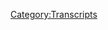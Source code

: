 {{DEFAULTSORT:
    #_TRANSCRIPT_0223:A Progressive Space Diplomat
}}{{Transcript
    | title         = [[223: A Progressive Space Diplomat]]
    | caption       = [https://knowledgefight.libsyn.com/knowledge-fight-a-progressive-space-diplomat Listen to this episode on Libsyn]
    | episodeNumber = [[223: A Progressive Space Diplomat|223]]
    | length        = 02:01:38
}}

{{MessageBox
    | header     = Warning: Bot Generated Content
    | text       = This transcript was automatically generated by transcription software and likely contains many mistakes and misattributions. Please check the audio for definitive quotes, attribution, and context.
    | image      = N3yvass4myg91.webp
    | imagewidth = 50px
    | id         = warning
}}

{{TranscriptBlock
    | name      = Unknown Speaker
    | timestamp = 00:00:00.000
    | text      = Andy in Kansas, you're on the air, thanks for holding.
}}

{{TranscriptBlock
    | name      = Unknown Speaker
    | timestamp = 00:00:04.080
    | text      = Hello Alex, I'm a first time caller, I'm a huge fan, I love your work.
}}

{{TranscriptBlock
    | name      = Unknown Speaker
    | timestamp = 00:00:07.280
    | text      = I love you.
}}

{{TranscriptBlock
    | name      = Unknown Speaker
    | timestamp = 00:00:07.780
    | text      = Hey everybody, welcome back to Knowledge Fight, I'm Dan.
}}

{{TranscriptBlock
    | name      = Unknown Speaker
    | timestamp = 00:00:09.919
    | text      = I'm Jordan!
}}

{{TranscriptBlock
    | name      = Unknown Speaker
    | timestamp = 00:00:10.679
    | text      = We're a couple dudes who like to celebrate Halloween.
}}

{{TranscriptBlock
    | name      = Unknown Speaker
    | timestamp = 00:00:13.320
    | text      = Oh no! What did you just do?
}}

{{TranscriptBlock
    | name      = Unknown Speaker
    | timestamp = 00:00:16.260
    | text      = By drinking novelty beverages and talking about Alex Jones.
}}

{{TranscriptBlock
    | name      = Unknown Speaker
    | timestamp = 00:00:19.359
    | text      = Do you know a lot about Halloween?
}}

{{TranscriptBlock
    | name      = Unknown Speaker
    | timestamp = 00:00:21.219
    | text      = I know so little about Halloween.
}}

{{TranscriptBlock
    | name      = Unknown Speaker
    | timestamp = 00:00:23.260
    | text      = I know nothing about Halloween on account of when I was born, my family was in a cult and they wouldn't allow me to celebrate it.
}}

{{TranscriptBlock
    | name      = Unknown Speaker
    | timestamp = 00:00:29.760
    | text      = It was of the devil.
}}

{{TranscriptBlock
    | name      = Unknown Speaker
    | timestamp = 00:00:30.739
    | text      = Yeah, my partner is, she's dressing up for Halloween, she's going to school dressed up and she's got a Halloween party and she's going to do the whole thing.
}}

{{TranscriptBlock
    | name      = Unknown Speaker
    | timestamp = 00:00:39.079
    | text      = You should make it that she's a teacher.
}}

{{TranscriptBlock
    | name      = Unknown Speaker
    | timestamp = 00:00:41.179
    | text      = She is a teacher, yeah, I apologize.
}}

{{TranscriptBlock
    | name      = Unknown Speaker
    | timestamp = 00:00:43.280
    | text      = No, no, no, that's true.
}}

{{TranscriptBlock
    | name      = Unknown Speaker
    | timestamp = 00:00:44.140
    | text      = Yeah, yeah.
}}

{{TranscriptBlock
    | name      = Unknown Speaker
    | timestamp = 00:00:47.280
    | text      = Raised eyebrow.
}}

{{TranscriptBlock
    | name      = Unknown Speaker
    | timestamp = 00:00:48.719
    | text      = My parents were real religious as we've discussed too, but thankfully that was one that they gave amiss to.
}}

{{TranscriptBlock
    | name      = Unknown Speaker
    | timestamp = 00:00:54.359
    | text      = They gave that one a pass.
}}

{{TranscriptBlock
    | name      = Unknown Speaker
    | timestamp = 00:00:55.259
    | text      = Yeah, yeah, yeah.
}}

{{TranscriptBlock
    | name      = Unknown Speaker
    | timestamp = 00:00:55.799
    | text      = They didn't like me and my brother dressing up in sort of evil-ish or gory costumes at all, but they were like, yeah, go get some candy, enjoy it.
}}

{{TranscriptBlock
    | name      = Unknown Speaker
    | timestamp = 00:01:04.299
    | text      = Yeah.
}}

{{TranscriptBlock
    | name      = Unknown Speaker
    | timestamp = 00:01:04.799
    | text      = So that was nice.
}}

{{TranscriptBlock
    | name      = Unknown Speaker
    | timestamp = 00:01:05.400
    | text      = It seems simple.
}}

{{TranscriptBlock
    | name      = Unknown Speaker
    | timestamp = 00:01:06.540
    | text      = Yeah, yeah.
}}

{{TranscriptBlock
    | name      = Unknown Speaker
    | timestamp = 00:01:07.200
    | text      = You go get candy, why are we throwing that?
}}

{{TranscriptBlock
    | name      = Unknown Speaker
    | timestamp = 00:01:10.140
    | text      = It's a great system.
}}

{{TranscriptBlock
    | name      = Unknown Speaker
    | timestamp = 00:01:11.280
    | text      = My parents live like the satanic panic era, just never ended.
}}

{{TranscriptBlock
    | name      = Unknown Speaker
    | timestamp = 00:01:15.040
    | text      = Just like, we're still, they're, kiss, did you just listen to kiss, Dan?
}}

{{TranscriptBlock
    | name      = Unknown Speaker
    | timestamp = 00:01:19.319
    | text      = See, that sounds more like my uncle who is a psychologist who wrote a couple books about multiple personality disorder and believed that all multiple personality disorder was caused by ritualistic satanic abuse and the only cure, Jesus.
}}

{{TranscriptBlock
    | name      = Unknown Speaker
    | timestamp = 00:01:33.840
    | text      = Prove a negative, prove that's not true.
}}

{{TranscriptBlock
    | name      = Unknown Speaker
    | timestamp = 00:01:35.939
    | text      = Right.
}}

{{TranscriptBlock
    | name      = Unknown Speaker
    | timestamp = 00:01:36.439
    | text      = Nuts, wild stuff.
}}

{{TranscriptBlock
    | name      = Unknown Speaker
    | timestamp = 00:01:38.040
    | text      = So that's what I know about Halloween.
}}

{{TranscriptBlock
    | name      = Unknown Speaker
    | timestamp = 00:01:39.200
    | text      = That's what I know about Halloween.
}}

{{TranscriptBlock
    | name      = Unknown Speaker
    | timestamp = 00:01:40.900
    | text      = So this is a podcast where I know a lot about Alex Jones.
}}

{{TranscriptBlock
    | name      = Unknown Speaker
    | timestamp = 00:01:43.540
    | text      = And I only know what you tell me about Alex Jones.
}}

{{TranscriptBlock
    | name      = Unknown Speaker
    | timestamp = 00:01:44.980
    | text      = And today, as is our tradition a lot of the time.
}}

{{TranscriptBlock
    | name      = Unknown Speaker
    | timestamp = 00:01:48.120
    | text      = I mean, it's a holiday, so that's number one.
}}

{{TranscriptBlock
    | name      = Unknown Speaker
    | timestamp = 00:01:50.359
    | text      = And number two, it's the middle of the week, so it's time for Wacky Wednesday.
}}

{{TranscriptBlock
    | name      = Unknown Speaker
    | timestamp = 00:01:53.359
    | text      = And God damn it, if we don't need a Wacky Wednesday, it's so fucking bad, Dan.
}}

{{TranscriptBlock
    | name      = Unknown Speaker
    | timestamp = 00:01:57.120
    | text      = Absolutely.
}}

{{TranscriptBlock
    | name      = Unknown Speaker
    | timestamp = 00:01:57.620
    | text      = Dan, we need a Wacky Wednesday so bad.
}}

{{TranscriptBlock
    | name      = Unknown Speaker
    | timestamp = 00:01:59.260
    | text      = No, as I was going-
}}

{{TranscriptBlock
    | name      = Unknown Speaker
    | timestamp = 00:01:59.959
    | text      = Give me a Wacky Wednesday.
}}

{{TranscriptBlock
    | name      = Unknown Speaker
    | timestamp = 00:02:01.459
    | text      = As I was going over this, I was like, we need something fucking fun because it has been a draw.
}}

{{TranscriptBlock
    | name      = Unknown Speaker
    | timestamp = 00:02:07.540
    | text      = It's been awful.
}}

{{TranscriptBlock
    | name      = Unknown Speaker
    | timestamp = 00:02:08.340
    | text      = It is dark.
}}

{{TranscriptBlock
    | name      = Unknown Speaker
    | timestamp = 00:02:09.099
    | text      = It is dark.
}}

{{TranscriptBlock
    | name      = Unknown Speaker
    | timestamp = 00:02:10.180
    | text      = So last week, whether it's been in the present day or even in the past, we're still hitting on, even when we're back in 2009, still hitting on some very relevant things about excusing white terrorism.
}}

{{TranscriptBlock
    | name      = Unknown Speaker
    | timestamp = 00:02:21.180
    | text      = Which we've definitively proven never happens, so we can all just move on.
}}

{{TranscriptBlock
    | name      = Unknown Speaker
    | timestamp = 00:02:25.259
    | text      = So a lot of stuff that's still very, very, while it's still within the conversation of this show, it's still a chore to unpack.
}}

{{TranscriptBlock
    | name      = Unknown Speaker
    | timestamp = 00:02:34.159
    | text      = It takes a lot out of you emotionally.
}}

{{TranscriptBlock
    | name      = Unknown Speaker
    | timestamp = 00:02:36.860
    | text      = Emotional toll is astronomical.
}}

{{TranscriptBlock
    | name      = Unknown Speaker
    | timestamp = 00:02:39.300
    | text      = And I imagine the same is true for our audience.
}}

{{TranscriptBlock
    | name      = Unknown Speaker
    | timestamp = 00:02:41.740
    | text      = And so what we have to do whenever we get into those modes is we have to take a step back and pay a visit to Carrie Cassidy and the world of Project Camelot.
}}

{{TranscriptBlock
    | name      = Unknown Speaker
    | timestamp = 00:02:50.979
    | text      = Hell yeah, we do.
}}

{{TranscriptBlock
    | name      = Unknown Speaker
    | timestamp = 00:02:51.819
    | text      = They, for those of you who haven't heard our Project Camelot episodes, it's a YouTube channel where a lady named Carrie gets together with some of her weird space friends and they tell her stories about space battles.
}}

{{TranscriptBlock
    | name      = Unknown Speaker
    | timestamp = 00:03:03.860
    | text      = Some of them are not space friends, some of them just own a telescope, Dan.
}}

{{TranscriptBlock
    | name      = Unknown Speaker
    | timestamp = 00:03:07.199
    | text      = That's true, but he's still space adjacent.
}}

{{TranscriptBlock
    | name      = Unknown Speaker
    | timestamp = 00:03:09.099
    | text      = He's space Jason.
}}

{{TranscriptBlock
    | name      = Unknown Speaker
    | timestamp = 00:03:09.939
    | text      = He's space Jason, yeah.
}}

{{TranscriptBlock
    | name      = Unknown Speaker
    | timestamp = 00:03:10.939
    | text      = There's also a lot of weird stuff on there that we just don't cover about, like, she just did a recent two-part video series about Christine Basley Ford and-
}}

{{TranscriptBlock
    | name      = Unknown Speaker
    | timestamp = 00:03:21.939
    | text      = Oh, God, no.
}}

{{TranscriptBlock
    | name      = Unknown Speaker
    | timestamp = 00:03:22.819
    | text      = I imagine it's all just about the same stuff Alex was talking about, about it being mind control operations and shit like that, but I'm like, I give a pass to those videos.
}}

{{TranscriptBlock
    | name      = Unknown Speaker
    | timestamp = 00:03:30.419
    | text      = I'm like, I'm not going to watch this.
}}

{{TranscriptBlock
    | name      = Unknown Speaker
    | timestamp = 00:03:31.620
    | text      = Yeah, yeah, yeah.
}}

{{TranscriptBlock
    | name      = Unknown Speaker
    | timestamp = 00:03:32.379
    | text      = So, Jordan, today I want to tell you this, this episode probably took more work than most Alex Jones episodes.
}}

{{TranscriptBlock
    | name      = Unknown Speaker
    | timestamp = 00:03:39.099
    | text      = All right.
}}

{{TranscriptBlock
    | name      = Unknown Speaker
    | timestamp = 00:03:39.620
    | text      = Those, like, Alex Jones episodes involve a lot of research, they involve a lot of my time.
}}

{{TranscriptBlock
    | name      = Unknown Speaker
    | timestamp = 00:03:45.139
    | text      = This episode took me so many, listening to so many episodes of Project Camelot and being like, no, this is not the right one.
}}

{{TranscriptBlock
    | name      = Unknown Speaker
    | timestamp = 00:03:52.939
    | text      = Okay, this was a browsing in the cereal aisle episode.
}}

{{TranscriptBlock
    | name      = Unknown Speaker
    | timestamp = 00:03:56.819
    | text      = Yeah, I got an email recently from a listener who wanted us to go over a super soldier episode that came out recently.
}}

{{TranscriptBlock
    | name      = Unknown Speaker
    | timestamp = 00:04:04.379
    | text      = Right, right, right.
}}

{{TranscriptBlock
    | name      = Unknown Speaker
    | timestamp = 00:04:05.900
    | text      = That listener, Kurt Russell.
}}

{{TranscriptBlock
    | name      = Unknown Speaker
    | timestamp = 00:04:10.139
    | text      = The episode, the super soldier that she had on recently was someone named Penny LA Shepherd, and I listened to it and I'm like, oh, this is pretty wild stuff.
}}

{{TranscriptBlock
    | name      = Unknown Speaker
    | timestamp = 00:04:18.899
    | text      = This is some nonsense.
}}

{{TranscriptBlock
    | name      = Unknown Speaker
    | timestamp = 00:04:21.060
    | text      = And I started looking into the Miss Shepherd.
}}

{{TranscriptBlock
    | name      = Unknown Speaker
    | timestamp = 00:04:24.500
    | text      = It's all true.
}}

{{TranscriptBlock
    | name      = Unknown Speaker
    | timestamp = 00:04:25.420
    | text      = No, it made me really sad.
}}

{{TranscriptBlock
    | name      = Unknown Speaker
    | timestamp = 00:04:27.379
    | text      = The picture started to come together of a woman whose family put her in a home and so, as is our, like, our policy basically with Project Camelot episodes is like, it's all good and well until we're making fun of somebody who seems like they're actually struggling.
}}

{{TranscriptBlock
    | name      = Unknown Speaker
    | timestamp = 00:04:42.540
    | text      = Oh.
}}

{{TranscriptBlock
    | name      = Unknown Speaker
    | timestamp = 00:04:43.139
    | text      = And so when I listen to that, it's, you know, it's a good couple hours of my life now that I'm like, we can't go over this.
}}

{{TranscriptBlock
    | name      = Unknown Speaker
    | timestamp = 00:04:48.860
    | text      = Yeah.
}}

{{TranscriptBlock
    | name      = Unknown Speaker
    | timestamp = 00:04:49.459
    | text      = It would just be two hours of us making fun of someone who's mentally ill.
}}

{{TranscriptBlock
    | name      = Unknown Speaker
    | timestamp = 00:04:53.579
    | text      = Right.
}}

{{TranscriptBlock
    | name      = Unknown Speaker
    | timestamp = 00:04:53.939
    | text      = And that's not that's not what we're here to do.
}}

{{TranscriptBlock
    | name      = Unknown Speaker
    | timestamp = 00:04:55.620
    | text      = We're here to talk about Funny Space Weirdos.
}}

{{TranscriptBlock
    | name      = Unknown Speaker
    | timestamp = 00:04:57.379
    | text      = And if you want to do that, make your own show about us.
}}

{{TranscriptBlock
    | name      = Unknown Speaker
    | timestamp = 00:05:00.420
    | text      = That's it's not hard to make fun of us.
}}

{{TranscriptBlock
    | name      = Unknown Speaker
    | timestamp = 00:05:02.220
    | text      = And you're mentally ill.
}}

{{TranscriptBlock
    | name      = Unknown Speaker
    | timestamp = 00:05:03.300
    | text      = Absolutely.
}}

{{TranscriptBlock
    | name      = Unknown Speaker
    | timestamp = 00:05:03.860
    | text      = Yeah, go for it.
}}

{{TranscriptBlock
    | name      = Unknown Speaker
    | timestamp = 00:05:04.540
    | text      = Enjoy.
}}

{{TranscriptBlock
    | name      = Unknown Speaker
    | timestamp = 00:05:05.019
    | text      = Yeah, we can even we can even give you a little give you a little plug on this show.
}}

{{TranscriptBlock
    | name      = Unknown Speaker
    | timestamp = 00:05:08.819
    | text      = These MAGA weirdos haven't done a show where they do to us what we do to Alex Jones.
}}

{{TranscriptBlock
    | name      = Unknown Speaker
    | timestamp = 00:05:13.939
    | text      = Oh, it's strange.
}}

{{TranscriptBlock
    | name      = Unknown Speaker
    | timestamp = 00:05:14.860
    | text      = It's almost as though because you accurately research and source everything.
}}

{{TranscriptBlock
    | name      = Unknown Speaker
    | timestamp = 00:05:20.180
    | text      = It's tough.
}}

{{TranscriptBlock
    | name      = Unknown Speaker
    | timestamp = 00:05:20.660
    | text      = Yeah.
}}

{{TranscriptBlock
    | name      = Unknown Speaker
    | timestamp = 00:05:21.180
    | text      = So I went through a number of other episodes and I was like, fuck, you need to find we need to find the goods.
}}

{{TranscriptBlock
    | name      = Unknown Speaker
    | timestamp = 00:05:27.339
    | text      = And so finally, I'm scrolling through and I find an episode about a guy named Captain J.
}}

{{TranscriptBlock
    | name      = Unknown Speaker
    | timestamp = 00:05:34.139
    | text      = I like a captain when it comes to when it comes to
}}

{{TranscriptBlock
    | name      = Unknown Speaker
    | timestamp = 00:05:38.819
    | text      = Karen Cassidy, if you got a captain, I'm in.
}}

{{TranscriptBlock
    | name      = Unknown Speaker
    | timestamp = 00:05:41.740
    | text      = Yeah, absolutely.
}}

{{TranscriptBlock
    | name      = Unknown Speaker
    | timestamp = 00:05:42.740
    | text      = That's that's number one.
}}

{{TranscriptBlock
    | name      = Unknown Speaker
    | timestamp = 00:05:43.740
    | text      = If you have an official title.
}}

{{TranscriptBlock
    | name      = Unknown Speaker
    | timestamp = 00:05:44.939
    | text      = Yes, you're good as gold, my friend.
}}

{{TranscriptBlock
    | name      = Unknown Speaker
    | timestamp = 00:05:47.339
    | text      = And then second, he had information about Mars.
}}

{{TranscriptBlock
    | name      = Unknown Speaker
    | timestamp = 00:05:49.500
    | text      = And I'm like, well, we got to know about what we need.
}}

{{TranscriptBlock
    | name      = Unknown Speaker
    | timestamp = 00:05:51.699
    | text      = We need to know more about Mars.
}}

{{TranscriptBlock
    | name      = Unknown Speaker
    | timestamp = 00:05:52.699
    | text      = I mean, yeah, it's it's red planets roughly similar in size to Earth.
}}

{{TranscriptBlock
    | name      = Unknown Speaker
    | timestamp = 00:05:57.779
    | text      = That's all you need to know, right?
}}

{{TranscriptBlock
    | name      = Unknown Speaker
    | timestamp = 00:05:58.939
    | text      = Yes.
}}

{{TranscriptBlock
    | name      = Unknown Speaker
    | timestamp = 00:05:59.339
    | text      = And another thing you need to know is that this episode came out years ago.
}}

{{TranscriptBlock
    | name      = Unknown Speaker
    | timestamp = 00:06:03.100
    | text      = It was just after she started interviewing Mark Richards.
}}

{{TranscriptBlock
    | name      = Unknown Speaker
    | timestamp = 00:06:06.180
    | text      = So she's in a little bit of a different state of mind.
}}

{{TranscriptBlock
    | name      = Unknown Speaker
    | timestamp = 00:06:08.620
    | text      = All right.
}}

{{TranscriptBlock
    | name      = Unknown Speaker
    | timestamp = 00:06:09.060
    | text      = And I will say that these are the sort of people that she was willing to interview back then.
}}

{{TranscriptBlock
    | name      = Unknown Speaker
    | timestamp = 00:06:13.779
    | text      = OK, so she's less stridently confident in that everything she knows from Mark Richards is correct
}}

{{TranscriptBlock
    | name      = Unknown Speaker
    | timestamp = 00:06:19.819
    | text      = and is more in a very receptive state.
}}

{{TranscriptBlock
    | name      = Unknown Speaker
    | timestamp = 00:06:22.420
    | text      = I wouldn't say that.
}}

{{TranscriptBlock
    | name      = Unknown Speaker
    | timestamp = 00:06:23.459
    | text      = OK, I would say that she is less full of herself.
}}

{{TranscriptBlock
    | name      = Unknown Speaker
    | timestamp = 00:06:27.699
    | text      = All right.
}}

{{TranscriptBlock
    | name      = Unknown Speaker
    | timestamp = 00:06:28.139
    | text      = She has less of a I think that Mark Richards and his blustery sociopath behavior kind of rubbed off on her.
}}

{{TranscriptBlock
    | name      = Unknown Speaker
    | timestamp = 00:06:36.860
    | text      = Maybe a little bit.
}}

{{TranscriptBlock
    | name      = Unknown Speaker
    | timestamp = 00:06:37.819
    | text      = And now when she gets in the room with like an Eddie Page or that guy with the telescope, she's able to.
}}

{{TranscriptBlock
    | name      = Unknown Speaker
    | timestamp = 00:06:47.060
    | text      = Let's it's always important to remember that one of our episodes was about a guy who had a telescope.
}}

{{TranscriptBlock
    | name      = Unknown Speaker
    | timestamp = 00:06:52.939
    | text      = Worked at a bus station.
}}

{{TranscriptBlock
    | name      = Unknown Speaker
    | timestamp = 00:06:54.139
    | text      = I will never remember his name.
}}

{{TranscriptBlock
    | name      = Unknown Speaker
    | timestamp = 00:06:56.060
    | text      = No, he had a telescope.
}}

{{TranscriptBlock
    | name      = Unknown Speaker
    | timestamp = 00:06:57.459
    | text      = What else is there to know?
}}

{{TranscriptBlock
    | name      = Unknown Speaker
    | timestamp = 00:06:58.579
    | text      = It's important.
}}

{{TranscriptBlock
    | name      = Unknown Speaker
    | timestamp = 00:06:59.500
    | text      = So but like she'll be able to get into room with one of these guys and she'll be able to mold their narrative to help fit hers.
}}

{{TranscriptBlock
    | name      = Unknown Speaker
    | timestamp = 00:07:06.379
    | text      = Or patently just reject it.
}}

{{TranscriptBlock
    | name      = Unknown Speaker
    | timestamp = 00:07:08.540
    | text      = Whereas back then, from when she's talking to Captain Jay, I think that she has more of a like, all right, I'll let this guy speak, whatever.
}}

{{TranscriptBlock
    | name      = Unknown Speaker
    | timestamp = 00:07:16.939
    | text      = Like, let's see what we can get out of this.
}}

{{TranscriptBlock
    | name      = Unknown Speaker
    | timestamp = 00:07:19.379
    | text      = And then it leads to stuff like this out of context drop from today's show.
}}

{{TranscriptBlock
    | name      = Unknown Speaker
    | timestamp = 00:07:24.899
    | text      = I appreciate this information and you coming forward.
}}

{{TranscriptBlock
    | name      = Unknown Speaker
    | timestamp = 00:07:29.339
    | text      = However, you can you can also appreciate from my point of view that this does sound rather outlandish, right?
}}

{{TranscriptBlock
    | name      = Unknown Speaker
    | timestamp = 00:07:35.180
    | text      = Oh, see, I was about to say that based on your description, this was going to harken back to an earlier time when I believed Carrie to be the most credulous woman on the planet.
}}

{{TranscriptBlock
    | name      = Unknown Speaker
    | timestamp = 00:07:46.819
    | text      = And instead, you just played that.
}}

{{TranscriptBlock
    | name      = Unknown Speaker
    | timestamp = 00:07:49.540
    | text      = I get what you're saying.
}}

{{TranscriptBlock
    | name      = Unknown Speaker
    | timestamp = 00:07:50.939
    | text      = Yeah, but you know how this is bullshit?
}}

{{TranscriptBlock
    | name      = Unknown Speaker
    | timestamp = 00:07:53.500
    | text      = It sounds like bullshit, too.
}}

{{TranscriptBlock
    | name      = Unknown Speaker
    | timestamp = 00:07:55.220
    | text      = I'm suggesting that back then she had more of an operation going where it's like, well, we wasted an hour talking, but nah, still going to put this out.
}}

{{TranscriptBlock
    | name      = Unknown Speaker
    | timestamp = 00:08:04.740
    | text      = So I think there's something like that going on.
}}

{{TranscriptBlock
    | name      = Unknown Speaker
    | timestamp = 00:08:07.860
    | text      = It'd be like if at every one of our episodes we just end with like, yeah, I'm going to pass on this one.
}}

{{TranscriptBlock
    | name      = Unknown Speaker
    | timestamp = 00:08:13.180
    | text      = And it's just I think modern day Carrie would have taken Captain Jay when he came in and hear the things that she's saying that she has deemed outlandish and been like, well, from the information I've got, maybe it's possible that blah, blah, blah.
}}

{{TranscriptBlock
    | name      = Unknown Speaker
    | timestamp = 00:08:25.860
    | text      = Mark Richards has told me that it's Y or Z is the case and try and get him to be like, you know, now that you mention it.
}}

{{TranscriptBlock
    | name      = Unknown Speaker
    | timestamp = 00:08:32.059
    | text      = Yes, absolutely. Whereas back then, she's like, you know that this is pretty absurd.
}}

{{TranscriptBlock
    | name      = Unknown Speaker
    | timestamp = 00:08:37.299
    | text      = Excuse me, sir. Have you considered going and fucking yourself?
}}

{{TranscriptBlock
    | name      = Unknown Speaker
    | timestamp = 00:08:40.139
    | text      = Because what? What?
}}

{{TranscriptBlock
    | name      = Unknown Speaker
    | timestamp = 00:08:42.940
    | text      = All right. This was a great hour talking with you.
}}

{{TranscriptBlock
    | name      = Unknown Speaker
    | timestamp = 00:08:45.179
    | text      = We're going to let you go. And I'll say I agree with her.
}}

{{TranscriptBlock
    | name      = Unknown Speaker
    | timestamp = 00:08:47.500
    | text      = This is absurd. OK, but wait on Project Camelot, it's outlandish, I believe is the way she put it.
}}

{{TranscriptBlock
    | name      = Unknown Speaker
    | timestamp = 00:08:53.340
    | text      = And I agree. I teased on the last episode that we got a song to play.
}}

{{TranscriptBlock
    | name      = Unknown Speaker
    | timestamp = 00:08:57.980
    | text      = Yes. And I don't know. You have been bothering me with how excited you are about this song for four days.
}}

{{TranscriptBlock
    | name      = Unknown Speaker
    | timestamp = 00:09:03.860
    | text      = Should we do it now? Of course we should do it now.
}}

{{TranscriptBlock
    | name      = Unknown Speaker
    | timestamp = 00:09:06.820
    | text      = All right. That that leads my instincts to say that we should wait, but I'm not that cruel.
}}

{{TranscriptBlock
    | name      = Unknown Speaker
    | timestamp = 00:09:12.259
    | text      = So I will go ahead and play it. Guys, in doing some research, in fiddling around, looking at the Project Camelot world, I found.
}}

{{TranscriptBlock
    | name      = Unknown Speaker
    | timestamp = 00:09:22.539
    | text      = That back in 2014, Carrie Cassidy made an album.
}}

{{TranscriptBlock
    | name      = Unknown Speaker
    | timestamp = 00:09:26.179
    | text      = What? No. Yep. Do not tell me this information.
}}

{{TranscriptBlock
    | name      = Unknown Speaker
    | timestamp = 00:09:29.299
    | text      = Carrie Cassidy made an album called Rebel Gene, I believe is the name of it.
}}

{{TranscriptBlock
    | name      = Unknown Speaker
    | timestamp = 00:09:33.620
    | text      = Is it on Spotify? I don't know if it's on Spotify, but.
}}

{{TranscriptBlock
    | name      = Unknown Speaker
    | timestamp = 00:09:38.820
    | text      = What does she play? I don't think that she plays anything.
}}

{{TranscriptBlock
    | name      = Unknown Speaker
    | timestamp = 00:09:42.019
    | text      = She doesn't play anything. I don't think so.
}}

{{TranscriptBlock
    | name      = Unknown Speaker
    | timestamp = 00:09:43.740
    | text      = Is she spoken wordy? Is she singing? She's the charismatic front woman.
}}

{{TranscriptBlock
    | name      = Unknown Speaker
    | timestamp = 00:09:47.259
    | text      = OK. And here is. She's like Karen O.
}}

{{TranscriptBlock
    | name      = Unknown Speaker
    | timestamp = 00:09:49.740
    | text      = Here is a little. Is she Karen O? She's not.
}}

{{TranscriptBlock
    | name      = Unknown Speaker
    | timestamp = 00:09:52.139
    | text      = OK. Here is a little taste of the track Rebel Gene.
}}

{{TranscriptBlock
    | name      = Unknown Speaker
    | timestamp = 00:10:13.700
    | text      = I need to pause for a second. I kind of like it.
}}

{{TranscriptBlock
    | name      = Unknown Speaker
    | timestamp = 00:10:16.820
    | text      = I need to pause for a second just to say that the song is called Space Command. Well, yeah, it's from the album Rebel Gene.
}}

{{TranscriptBlock
    | name      = Unknown Speaker
    | timestamp = 00:10:22.940
    | text      = OK, hold on. If you were watching the fourth Matrix movie and they played that in the underground.
}}

{{TranscriptBlock
    | name      = Unknown Speaker
    | timestamp = 00:10:29.100
    | text      = It would be distracting. Yeah. No, no, no. It would be perfect.
}}

{{TranscriptBlock
    | name      = Unknown Speaker
    | timestamp = 00:10:32.620
    | text      = And have many uses to visiting races.
}}

{{TranscriptBlock
    | name      = Unknown Speaker
    | timestamp = 00:10:37.940
    | text      = First of all, as a food source with the reps and braes and maybe others.
}}

{{TranscriptBlock
    | name      = Unknown Speaker
    | timestamp = 00:10:49.700
    | text      = Slaves for building things, serving various races, trading,
}}

{{TranscriptBlock
    | name      = Unknown Speaker
    | timestamp = 00:10:55.419
    | text      = Why am I arguing with the song? Study as in scientific study.
}}

{{TranscriptBlock
    | name      = Unknown Speaker
    | timestamp = 00:11:01.700
    | text      = Earth is a desirable vacation spot, access to minerals, precious stones, top side use of land.
}}

{{TranscriptBlock
    | name      = Unknown Speaker
    | timestamp = 00:11:10.419
    | text      = Is she hypnotizing us? I think so. Underground bases jumping off point to other systems, breeding and genetic programs, human females.
}}

{{TranscriptBlock
    | name      = Unknown Speaker
    | timestamp = 00:11:21.500
    | text      = Is this a J Dilla track? Is that what's going on? Black star, dark star energy.
}}

{{TranscriptBlock
    | name      = Unknown Speaker
    | timestamp = 00:11:29.419
    | text      = One, two, three. No, never mind. This type of energy is highly prized in the multiverse.
}}

{{TranscriptBlock
    | name      = Unknown Speaker
    | timestamp = 00:11:37.899
    | text      = It puts humans on the level with other races. They don't appreciate that.
}}

{{TranscriptBlock
    | name      = Unknown Speaker
    | timestamp = 00:11:45.100
    | text      = Who doesn't? They. OK, so that's the sample that we have of Space Command.
}}

{{TranscriptBlock
    | name      = Unknown Speaker
    | timestamp = 00:11:50.539
    | text      = Legitimately, that could be an early thievery corporation track like that really doesn't sound that terrible.
}}

{{TranscriptBlock
    | name      = Unknown Speaker
    | timestamp = 00:11:57.220
    | text      = Early, early. I'm not saying this is their later, more evolved stuff or they're even later, more shitty stuff.
}}

{{TranscriptBlock
    | name      = Unknown Speaker
    | timestamp = 00:12:03.659
    | text      = I went and found like the samples of the other songs on the album and they're on par.
}}

{{TranscriptBlock
    | name      = Unknown Speaker
    | timestamp = 00:12:09.179
    | text      = But some of them have a little bit more of a reggae feel. Can I listen to a reggae track?
}}

{{TranscriptBlock
    | name      = Unknown Speaker
    | timestamp = 00:12:14.740
    | text      = I don't want to. I don't want to play. Maybe later. Maybe later in the show.
}}

{{TranscriptBlock
    | name      = Unknown Speaker
    | timestamp = 00:12:18.539
    | text      = We can't just turn this into a music podcast. But, you know, that was that's definitely the standout.
}}

{{TranscriptBlock
    | name      = Unknown Speaker
    | timestamp = 00:12:24.860
    | text      = The Space Command. That's that's that's a gold standard. That's fucking delight.
}}

{{TranscriptBlock
    | name      = Unknown Speaker
    | timestamp = 00:12:29.659
    | text      = Yeah. Really, that is that is that really does make me happy in a lot of ways.
}}

{{TranscriptBlock
    | name      = Unknown Speaker
    | timestamp = 00:12:34.379
    | text      = What I told you earlier, that it was still going to blow your mind, even though you knew something was coming.
}}

{{TranscriptBlock
    | name      = Unknown Speaker
    | timestamp = 00:12:39.019
    | text      = I never, never would have guessed that. Still satisfies like Snickers. So good.
}}

{{TranscriptBlock
    | name      = Unknown Speaker
    | timestamp = 00:12:45.059
    | text      = So let's jump in here. Carrie, as we open every episode with Project Camelot, Carrie says her name.
}}

{{TranscriptBlock
    | name      = Unknown Speaker
    | timestamp = 00:12:51.500
    | text      = But things go slightly differently almost immediately in this introduction.
}}

{{TranscriptBlock
    | name      = Unknown Speaker
    | timestamp = 00:12:56.259
    | text      = Hi, everyone. This is Carrie Cassidy. Hi, Carrie.
}}

{{TranscriptBlock
    | name      = Unknown Speaker
    | timestamp = 00:13:01.220
    | text      = I am now going live and we have Captain J is the moniker he wishes to use here with us today.
}}

{{TranscriptBlock
    | name      = Unknown Speaker
    | timestamp = 00:13:10.019
    | text      = And this is a very impromptu set up. We are going to put this onto YouTube after the fact.
}}

{{TranscriptBlock
    | name      = Unknown Speaker
    | timestamp = 00:13:18.980
    | text      = It's generally. And so, Captain J, there is no actually let me move this out of the way.
}}

{{TranscriptBlock
    | name      = Unknown Speaker
    | timestamp = 00:13:28.899
    | text      = OK, there's no clear cut way to ascertain whether or not you have actually been to Mars and part of the Mars program.
}}

{{TranscriptBlock
    | name      = Unknown Speaker
    | timestamp = 00:13:40.259
    | text      = So I want people to understand that from the beginning.
}}

{{TranscriptBlock
    | name      = Unknown Speaker
    | timestamp = 00:13:42.539
    | text      = Lightfully disagree. So there are plenty of ways to ascertain that there are so many ways to ascertain that.
}}

{{TranscriptBlock
    | name      = Unknown Speaker
    | timestamp = 00:13:48.460
    | text      = I go there are like a million different ways to ascertain that.
}}

{{TranscriptBlock
    | name      = Unknown Speaker
    | timestamp = 00:13:52.100
    | text      = But in test for test for Mars remnants test to see if there was any astronaut astronomical movement around the time when he says he was supposed to have left Earth and gone to Mars.
}}

{{TranscriptBlock
    | name      = Unknown Speaker
    | timestamp = 00:14:03.740
    | text      = Ask him for specifics. Oh, yeah, absolutely.
}}

{{TranscriptBlock
    | name      = Unknown Speaker
    | timestamp = 00:14:06.500
    | text      = Easiest. Oh, no, that one would help. Yeah. So ask him what he breathed.
}}

{{TranscriptBlock
    | name      = Unknown Speaker
    | timestamp = 00:14:11.019
    | text      = I love the idea that Carrie is giving that disclaimer at the beginning of the show, because that means she doesn't know what the fuck is coming.
}}

{{TranscriptBlock
    | name      = Unknown Speaker
    | timestamp = 00:14:17.379
    | text      = She is worried that this is going to be crazy.
}}

{{TranscriptBlock
    | name      = Unknown Speaker
    | timestamp = 00:14:20.740
    | text      = It's just she's like, look, we're doing this interview. I have no idea what to tell you, but we can't prove this is true.
}}

{{TranscriptBlock
    | name      = Unknown Speaker
    | timestamp = 00:14:27.980
    | text      = No shit. You can't prove anything is true. We can't even prove this guy is going to show up.
}}

{{TranscriptBlock
    | name      = Unknown Speaker
    | timestamp = 00:14:32.700
    | text      = We don't even know he's a captain. How long has she been doing the show at this point?
}}

{{TranscriptBlock
    | name      = Unknown Speaker
    | timestamp = 00:14:36.700
    | text      = This is like probably three years ago. I mean, I don't fucking know.
}}

{{TranscriptBlock
    | name      = Unknown Speaker
    | timestamp = 00:14:40.179
    | text      = She's at the beginning date of her show on YouTube and her investigations and stuff like that. It's kind of nebulous.
}}

{{TranscriptBlock
    | name      = Unknown Speaker
    | timestamp = 00:14:48.460
    | text      = So she's OK. I think that she's been on YouTube for like six or seven years.
}}

{{TranscriptBlock
    | name      = Unknown Speaker
    | timestamp = 00:14:53.460
    | text      = OK. Our interview series. And this is like three years ago. So this is like 2013.
}}

{{TranscriptBlock
    | name      = Unknown Speaker
    | timestamp = 00:14:58.299
    | text      = All right. So she's just 2014, 2015. So she's just finding her sea legs.
}}

{{TranscriptBlock
    | name      = Unknown Speaker
    | timestamp = 00:15:03.179
    | text      = Right. Right. OK. She probably just recorded that space command.
}}

{{TranscriptBlock
    | name      = Unknown Speaker
    | timestamp = 00:15:07.019
    | text      = Yeah. That'll that'll take a little bit out of it. But he'll put you out of sorts for a while.
}}

{{TranscriptBlock
    | name      = Unknown Speaker
    | timestamp = 00:15:11.019
    | text      = Yeah, no doubt. So what you need to know is that this interview is happening very soon after the interview with space super soldier Randy Kramer.
}}

{{TranscriptBlock
    | name      = Unknown Speaker
    | timestamp = 00:15:22.820
    | text      = The guy who we did our first episode about. Yes. The guy who woke up in his bed at 18 and claimed whatever.
}}

{{TranscriptBlock
    | name      = Unknown Speaker
    | timestamp = 00:15:29.700
    | text      = Travel back in time. But it was space time and a lot of time to have a lot of space battle.
}}

{{TranscriptBlock
    | name      = Unknown Speaker
    | timestamp = 00:15:33.940
    | text      = That's why you can't with various alien races and children on Mars, the solar protection unit or whatever.
}}

{{TranscriptBlock
    | name      = Unknown Speaker
    | timestamp = 00:15:40.580
    | text      = Got to protect them. Solar. So Randy Kramer had come out and done his interview on Project Camelot fairly recently before this,
}}

{{TranscriptBlock
    | name      = Unknown Speaker
    | timestamp = 00:15:48.820
    | text      = which is relevant because he goes by the name Captain K. This guy is chosen.
}}

{{TranscriptBlock
    | name      = Unknown Speaker
    | timestamp = 00:15:55.539
    | text      = So they're full on. I actually wrote down the moment she said, Captain, it's like men in black.
}}

{{TranscriptBlock
    | name      = Unknown Speaker
    | timestamp = 00:16:00.379
    | text      = J and K. I literally wrote that down. I literally wrote that down.
}}

{{TranscriptBlock
    | name      = Unknown Speaker
    | timestamp = 00:16:05.379
    | text      = I don't think that they're. He's necessarily trying to make that connection.
}}

{{TranscriptBlock
    | name      = Unknown Speaker
    | timestamp = 00:16:09.460
    | text      = But it is being me. What he is doing is he's trying to say, well, first of all, my initial is J.
}}

{{TranscriptBlock
    | name      = Unknown Speaker
    | timestamp = 00:16:14.860
    | text      = So there's that. OK. And then second, J comes before K in the alphabet.
}}

{{TranscriptBlock
    | name      = Unknown Speaker
    | timestamp = 00:16:19.259
    | text      = And I came before Randy Kramer in space. He is going to say that so many times.
}}

{{TranscriptBlock
    | name      = Unknown Speaker
    | timestamp = 00:16:26.740
    | text      = He's so petty about it. That is the pettiest thing. Yeah. And not even that.
}}

{{TranscriptBlock
    | name      = Unknown Speaker
    | timestamp = 00:16:31.299
    | text      = Just like, OK, fine. So wait a second.
}}

{{TranscriptBlock
    | name      = Unknown Speaker
    | timestamp = 00:16:33.419
    | text      = Then that means that you specifically, however, chose your name in order to make it look like you were before this guy.
}}

{{TranscriptBlock
    | name      = Unknown Speaker
    | timestamp = 00:16:40.980
    | text      = Well, because he was he's older and he's he makes the argument that like I was around 20 years before he was up there in space.
}}

{{TranscriptBlock
    | name      = Unknown Speaker
    | timestamp = 00:16:48.059
    | text      = Well, then you could have called yourself Captain A. Why did you choose the one letter before that?
}}

{{TranscriptBlock
    | name      = Unknown Speaker
    | timestamp = 00:16:53.500
    | text      = Come on. His name is. Come on. Anyway, that's a lack of imagination that I don't appreciate in my super shoulder.
}}

{{TranscriptBlock
    | name      = Unknown Speaker
    | timestamp = 00:17:00.059
    | text      = He's got plenty coming up. All right. Don't worry about it. Good. Good. Good.
}}

{{TranscriptBlock
    | name      = Unknown Speaker
    | timestamp = 00:17:02.899
    | text      = So in this next clip, he does express that no one paid attention to him trying to talk about space weirdness.
}}

{{TranscriptBlock
    | name      = Unknown Speaker
    | timestamp = 00:17:09.460
    | text      = And then Randy Kramer came along and he's like, ah, here we go.
}}

{{TranscriptBlock
    | name      = Unknown Speaker
    | timestamp = 00:17:13.619
    | text      = So welcome and please introduce yourself.
}}

{{TranscriptBlock
    | name      = Unknown Speaker
    | timestamp = 00:17:17.660
    | text      = OK, I'm using the name Captain J because it is my first initial and also it's the letter before K.
}}

{{TranscriptBlock
    | name      = Unknown Speaker
    | timestamp = 00:17:24.779
    | text      = Sounds like a super soldier. Captain K come online. That's Randy Kramer. He called himself Captain K.
}}

{{TranscriptBlock
    | name      = Unknown Speaker
    | timestamp = 00:17:32.140
    | text      = I thought, well, there it is. You know, here's my opportunity. You have the name 20 years.
}}

{{TranscriptBlock
    | name      = Unknown Speaker
    | timestamp = 00:17:35.740
    | text      = I'm trying to put stuff up online, you know, seven, eight years ago and just, you know, connect to the Wi-Fi to to get far.
}}

{{TranscriptBlock
    | name      = Unknown Speaker
    | timestamp = 00:17:44.900
    | text      = But once Randy appeared, I realized that this is what we've been waiting for.
}}

{{TranscriptBlock
    | name      = Unknown Speaker
    | timestamp = 00:17:50.980
    | text      = I'm sorry. So, yeah, you know, he's he's saying basically no one was listening to me before Randy Kramer showed up.
}}

{{TranscriptBlock
    | name      = Unknown Speaker
    | timestamp = 00:17:58.180
    | text      = He's like, got to strike while the iron's hot. Yeah, for sure. This is when I can get in as the guy who came before him.
}}

{{TranscriptBlock
    | name      = Unknown Speaker
    | timestamp = 00:18:03.900
    | text      = Yeah. Even though I'm very quite literally by any and all definitions, the guy who came after him.
}}

{{TranscriptBlock
    | name      = Unknown Speaker
    | timestamp = 00:18:09.900
    | text      = Well, we can you know, you can see that this is like the opportunism just personified.
}}

{{TranscriptBlock
    | name      = Unknown Speaker
    | timestamp = 00:18:17.059
    | text      = Yeah. Just demonstrated. He's he's like, OK, yeah, yeah. No one's listening now.
}}

{{TranscriptBlock
    | name      = Unknown Speaker
    | timestamp = 00:18:20.700
    | text      = I'm going to I'm going to I'm going to get in while. So do the super soldier drugs make you sound like an accountant?
}}

{{TranscriptBlock
    | name      = Unknown Speaker
    | timestamp = 00:18:26.819
    | text      = I don't think that's if it is it's a side effect they probably wish to get rid of.
}}

{{TranscriptBlock
    | name      = Unknown Speaker
    | timestamp = 00:18:31.859
    | text      = Yeah, it doesn't sound very like if I was going to and I'm not listen, I'm against the military industrial complex.
}}

{{TranscriptBlock
    | name      = Unknown Speaker
    | timestamp = 00:18:38.980
    | text      = But if I was going to create a race of super soldiers, I would want maybe an imposing voice.
}}

{{TranscriptBlock
    | name      = Unknown Speaker
    | timestamp = 00:18:43.660
    | text      = Maybe at the very least, you know, I'm a very nasal tenor. I would prefer a thick base.
}}

{{TranscriptBlock
    | name      = Unknown Speaker
    | timestamp = 00:18:48.819
    | text      = That's all I'm saying. It's nice to have this voice. But I know that's perfect.
}}

{{TranscriptBlock
    | name      = Unknown Speaker
    | timestamp = 00:18:52.259
    | text      = I'll also say that you need to you couldn't sue super soldier with that.
}}

{{TranscriptBlock
    | name      = Unknown Speaker
    | timestamp = 00:18:55.380
    | text      = Oh, no, no, no, no, no, no. You need to pump the brakes because you're assuming, first of all, this guy is a super soldier.
}}

{{TranscriptBlock
    | name      = Unknown Speaker
    | timestamp = 00:19:00.819
    | text      = He's a captain. Well, that doesn't mean shit. He's not really a captain.
}}

{{TranscriptBlock
    | name      = Unknown Speaker
    | timestamp = 00:19:05.299
    | text      = You're assuming he's a super soldier. You're assuming that the government did something to him.
}}

{{TranscriptBlock
    | name      = Unknown Speaker
    | timestamp = 00:19:09.940
    | text      = All of these things may be erroneous assumptions.
}}

{{TranscriptBlock
    | name      = Unknown Speaker
    | timestamp = 00:19:12.900
    | text      = Now, I know that you're making those assumptions because he's comparing himself to Randy Kramer, who is a super soldier and had the government do that.
}}

{{TranscriptBlock
    | name      = Unknown Speaker
    | timestamp = 00:19:20.019
    | text      = That's kind of what I was jumping from.
}}

{{TranscriptBlock
    | name      = Unknown Speaker
    | timestamp = 00:19:22.099
    | text      = It turns out he's not a super soldier at all.
}}

{{TranscriptBlock
    | name      = Unknown Speaker
    | timestamp = 00:19:24.140
    | text      = Oh, OK. He's an accountant.
}}

{{TranscriptBlock
    | name      = Unknown Speaker
    | timestamp = 00:19:25.460
    | text      = And his story is convoluted as fuck.
}}

{{TranscriptBlock
    | name      = Unknown Speaker
    | timestamp = 00:19:28.579
    | text      = I will do my best to pull the strings in order to untangle this thing.
}}

{{TranscriptBlock
    | name      = Unknown Speaker
    | timestamp = 00:19:33.740
    | text      = Leave this not Gordian, Dan. I say to you now.
}}

{{TranscriptBlock
    | name      = Unknown Speaker
    | timestamp = 00:19:38.220
    | text      = I have no confidence in my ability to make this make sense, but I will do my best.
}}

{{TranscriptBlock
    | name      = Unknown Speaker
    | timestamp = 00:19:43.259
    | text      = And I will obfuscate you at every possible chance.
}}

{{TranscriptBlock
    | name      = Unknown Speaker
    | timestamp = 00:19:45.339
    | text      = Absolutely. That's the game plan.
}}

{{TranscriptBlock
    | name      = Unknown Speaker
    | timestamp = 00:19:47.099
    | text      = In this next clip, Captain Jay goes on to explain some of the credentials he has, some of the organizations he was involved in.
}}

{{TranscriptBlock
    | name      = Unknown Speaker
    | timestamp = 00:19:55.700
    | text      = And then Kerry asks him a very basic question and it almost ruins the entire interview.
}}

{{TranscriptBlock
    | name      = Unknown Speaker
    | timestamp = 00:20:00.700
    | text      = So right off the bat, starting in the 1950s, as a child, I was put into the program, various programs, and we were Navy at that time.
}}

{{TranscriptBlock
    | name      = Unknown Speaker
    | timestamp = 00:20:09.740
    | text      = Well, we did a lot of test missions, jets and whatnot.
}}

{{TranscriptBlock
    | name      = Unknown Speaker
    | timestamp = 00:20:13.740
    | text      = So I was Navy and Marines at that time.
}}

{{TranscriptBlock
    | name      = Unknown Speaker
    | timestamp = 00:20:16.019
    | text      = And I'm sure they'll back that up if they ever get around to actually that mattering.
}}

{{TranscriptBlock
    | name      = Unknown Speaker
    | timestamp = 00:20:22.099
    | text      = Then we went into the CIA, a well-known MK ultra program went all the way through that.
}}

{{TranscriptBlock
    | name      = Unknown Speaker
    | timestamp = 00:20:27.380
    | text      = We've heard that one before.
}}

{{TranscriptBlock
    | name      = Unknown Speaker
    | timestamp = 00:20:29.539
    | text      = He didn't go all the way through that program.
}}

{{TranscriptBlock
    | name      = Unknown Speaker
    | timestamp = 00:20:31.380
    | text      = He graduated.
}}

{{TranscriptBlock
    | name      = Unknown Speaker
    | timestamp = 00:20:32.980
    | text      = He became ultra.
}}

{{TranscriptBlock
    | name      = Unknown Speaker
    | timestamp = 00:20:34.099
    | text      = Well, normally you'd call a rover myself and another suit model group of people.
}}

{{TranscriptBlock
    | name      = Unknown Speaker
    | timestamp = 00:20:38.140
    | text      = Okay. I'm going to slow you down right there because you're actually saying a few things here that the people will be slightly confused with.
}}

{{TranscriptBlock
    | name      = Unknown Speaker
    | timestamp = 00:20:47.619
    | text      = So you're saying you're Navy and Marines.
}}

{{TranscriptBlock
    | name      = Unknown Speaker
    | timestamp = 00:20:51.259
    | text      = Can you elaborate how do you go from one organization to another?
}}

{{TranscriptBlock
    | name      = Unknown Speaker
    | timestamp = 00:20:56.339
    | text      = Good point.
}}

{{TranscriptBlock
    | name      = Unknown Speaker
    | timestamp = 00:20:57.339
    | text      = Well, originally, people had forgotten this, there wasn't a real space program involving rockets.
}}

{{TranscriptBlock
    | name      = Unknown Speaker
    | timestamp = 00:21:04.019
    | text      = We just had the Navy sending up jets to reach the edge of the atmosphere and other space.
}}

{{TranscriptBlock
    | name      = Unknown Speaker
    | timestamp = 00:21:09.460
    | text      = Okay, give me a year.
}}

{{TranscriptBlock
    | name      = Unknown Speaker
    | timestamp = 00:21:11.180
    | text      = Give me a year.
}}

{{TranscriptBlock
    | name      = Unknown Speaker
    | timestamp = 00:21:12.619
    | text      = Oh, somewhere in the mid 50s, mid 50s through till 1963 when the first Mars probe went up, which was actually a small manned rocket.
}}

{{TranscriptBlock
    | name      = Unknown Speaker
    | timestamp = 00:21:23.460
    | text      = Okay.
}}

{{TranscriptBlock
    | name      = Unknown Speaker
    | timestamp = 00:21:23.980
    | text      = So we're getting into a lot of stuff that has been not admitted to, if you will.
}}

{{TranscriptBlock
    | name      = Unknown Speaker
    | timestamp = 00:21:32.019
    | text      = I will.
}}

{{TranscriptBlock
    | name      = Unknown Speaker
    | timestamp = 00:21:33.019
    | text      = I guess I will.
}}

{{TranscriptBlock
    | name      = Unknown Speaker
    | timestamp = 00:21:34.019
    | text      = We have to accept that if we're going to go any further, but that's an inability to give any specifics.
}}

{{TranscriptBlock
    | name      = Unknown Speaker
    | timestamp = 00:21:39.940
    | text      = It's like, why were you in the Navy and the Marines at the same time?
}}

{{TranscriptBlock
    | name      = Unknown Speaker
    | timestamp = 00:21:42.339
    | text      = Well, back then we didn't have rockets.
}}

{{TranscriptBlock
    | name      = Unknown Speaker
    | timestamp = 00:21:44.420
    | text      = We didn't have rockets.
}}

{{TranscriptBlock
    | name      = Unknown Speaker
    | timestamp = 00:21:45.420
    | text      = And then there were jets flying around.
}}

{{TranscriptBlock
    | name      = Unknown Speaker
    | timestamp = 00:21:47.779
    | text      = Not an answer as to why you were in multiple arms of the service.
}}

{{TranscriptBlock
    | name      = Unknown Speaker
    | timestamp = 00:21:50.539
    | text      = Give me a year, Dan.
}}

{{TranscriptBlock
    | name      = Unknown Speaker
    | timestamp = 00:21:51.539
    | text      = Wow, mid 50s through 63.
}}

{{TranscriptBlock
    | name      = Unknown Speaker
    | timestamp = 00:21:55.460
    | text      = All right.
}}

{{TranscriptBlock
    | name      = Unknown Speaker
    | timestamp = 00:21:56.460
    | text      = So all those years?
}}

{{TranscriptBlock
    | name      = Unknown Speaker
    | timestamp = 00:21:57.460
    | text      = I guess so.
}}

{{TranscriptBlock
    | name      = Unknown Speaker
    | timestamp = 00:21:58.460
    | text      = What about now?
}}

{{TranscriptBlock
    | name      = Unknown Speaker
    | timestamp = 00:21:59.460
    | text      = Well, this guy.
}}

{{TranscriptBlock
    | name      = Unknown Speaker
    | timestamp = 00:22:04.420
    | text      = I am loving a man whose backstory invalidates him immediately.
}}

{{TranscriptBlock
    | name      = Unknown Speaker
    | timestamp = 00:22:09.180
    | text      = I have a lot of trouble with this sort of Project Camelot episode.
}}

{{TranscriptBlock
    | name      = Unknown Speaker
    | timestamp = 00:22:12.859
    | text      = That's something that just doesn't even know anything about the branches of military.
}}

{{TranscriptBlock
    | name      = Unknown Speaker
    | timestamp = 00:22:16.619
    | text      = Or years is tough because you should be able to.
}}

{{TranscriptBlock
    | name      = Unknown Speaker
    | timestamp = 00:22:19.819
    | text      = I can't judge a man for not knowing years.
}}

{{TranscriptBlock
    | name      = Unknown Speaker
    | timestamp = 00:22:21.619
    | text      = I do not know years.
}}

{{TranscriptBlock
    | name      = Unknown Speaker
    | timestamp = 00:22:22.779
    | text      = You would if you sat and thought about him, though, probably.
}}

{{TranscriptBlock
    | name      = Unknown Speaker
    | timestamp = 00:22:25.180
    | text      = You'd be able to put together like.
}}

{{TranscriptBlock
    | name      = Unknown Speaker
    | timestamp = 00:22:27.019
    | text      = Oh, if I were in a secret space program?
}}

{{TranscriptBlock
    | name      = Unknown Speaker
    | timestamp = 00:22:28.980
    | text      = Yes, absolutely.
}}

{{TranscriptBlock
    | name      = Unknown Speaker
    | timestamp = 00:22:29.980
    | text      = Well, number one, if you were in a secret space program, you probably have the timeline down.
}}

{{TranscriptBlock
    | name      = Unknown Speaker
    | timestamp = 00:22:33.339
    | text      = I would definitely know that information.
}}

{{TranscriptBlock
    | name      = Unknown Speaker
    | timestamp = 00:22:34.700
    | text      = But even about your life where there's some sort of ambiguity about when things happened,
}}

{{TranscriptBlock
    | name      = Unknown Speaker
    | timestamp = 00:22:38.980
    | text      = if you were going to go do an interview specifically about those things, you'd be able to sit down
}}

{{TranscriptBlock
    | name      = Unknown Speaker
    | timestamp = 00:22:43.559
    | text      = ahead of time and be like, well, that happened right around the same time as X, Y, or Z.
}}

{{TranscriptBlock
    | name      = Unknown Speaker
    | timestamp = 00:22:47.539
    | text      = It happened before this event in my life.
}}

{{TranscriptBlock
    | name      = Unknown Speaker
    | timestamp = 00:22:50.180
    | text      = So I know it was before that.
}}

{{TranscriptBlock
    | name      = Unknown Speaker
    | timestamp = 00:22:51.420
    | text      = Right.
}}

{{TranscriptBlock
    | name      = Unknown Speaker
    | timestamp = 00:22:52.420
    | text      = And you'd be able to prepare yourself with specific information should that question
}}

{{TranscriptBlock
    | name      = Unknown Speaker
    | timestamp = 00:22:55.779
    | text      = come up.
}}

{{TranscriptBlock
    | name      = Unknown Speaker
    | timestamp = 00:22:56.779
    | text      = The fact that he hasn't done that means this guy might be might be making a lot of shit
}}

{{TranscriptBlock
    | name      = Unknown Speaker
    | timestamp = 00:23:01.140
    | text      = up.
}}

{{TranscriptBlock
    | name      = Unknown Speaker
    | timestamp = 00:23:02.380
    | text      = I just love the confidence of a guy who just has no idea what he's talking about and is
}}

{{TranscriptBlock
    | name      = Unknown Speaker
    | timestamp = 00:23:07.900
    | text      = literally just like, if I just say things stridently and powerfully, people will just
}}

{{TranscriptBlock
    | name      = Unknown Speaker
    | timestamp = 00:23:14.019
    | text      = believe me.
}}

{{TranscriptBlock
    | name      = Unknown Speaker
    | timestamp = 00:23:15.019
    | text      = Yeah.
}}

{{TranscriptBlock
    | name      = Unknown Speaker
    | timestamp = 00:23:16.019
    | text      = Yeah.
}}

{{TranscriptBlock
    | name      = Unknown Speaker
    | timestamp = 00:23:17.019
    | text      = Yeah.
}}

{{TranscriptBlock
    | name      = Unknown Speaker
    | timestamp = 00:23:18.019
    | text      = And this is one of the like I was saying, this type of project.
}}

{{TranscriptBlock
    | name      = Unknown Speaker
    | timestamp = 00:23:21.140
    | text      = Wait, no, hold on.
}}

{{TranscriptBlock
    | name      = Unknown Speaker
    | timestamp = 00:23:22.140
    | text      = I don't love that confidence.
}}

{{TranscriptBlock
    | name      = Unknown Speaker
    | timestamp = 00:23:23.259
    | text      = It's destroying the world.
}}

{{TranscriptBlock
    | name      = Unknown Speaker
    | timestamp = 00:23:24.259
    | text      = There we go.
}}

{{TranscriptBlock
    | name      = Unknown Speaker
    | timestamp = 00:23:25.259
    | text      = Now I got it.
}}

{{TranscriptBlock
    | name      = Unknown Speaker
    | timestamp = 00:23:26.259
    | text      = This this this type of Project Camelot episode is kind of a challenge for me because we have
}}

{{TranscriptBlock
    | name      = Unknown Speaker
    | timestamp = 00:23:30.660
    | text      = a guy using an alias, Captain J. Yeah.
}}

{{TranscriptBlock
    | name      = Unknown Speaker
    | timestamp = 00:23:33.779
    | text      = How am I supposed to find out anything about who this fucking person actually is?
}}

{{TranscriptBlock
    | name      = Unknown Speaker
    | timestamp = 00:23:36.539
    | text      = Well, it is his original initial.
}}

{{TranscriptBlock
    | name      = Unknown Speaker
    | timestamp = 00:23:38.339
    | text      = Well, sure.
}}

{{TranscriptBlock
    | name      = Unknown Speaker
    | timestamp = 00:23:39.339
    | text      = That doesn't help.
}}

{{TranscriptBlock
    | name      = Unknown Speaker
    | timestamp = 00:23:40.339
    | text      = Also, I believe his name is just J. JAY.
}}

{{TranscriptBlock
    | name      = Unknown Speaker
    | timestamp = 00:23:43.500
    | text      = I think that's probably right.
}}

{{TranscriptBlock
    | name      = Unknown Speaker
    | timestamp = 00:23:45.259
    | text      = Probably.
}}

{{TranscriptBlock
    | name      = Unknown Speaker
    | timestamp = 00:23:46.259
    | text      = It's like a Simpsons episode.
}}

{{TranscriptBlock
    | name      = Unknown Speaker
    | timestamp = 00:23:47.539
    | text      = We have like Mark Richards.
}}

{{TranscriptBlock
    | name      = Unknown Speaker
    | timestamp = 00:23:48.539
    | text      = I can look into that.
}}

{{TranscriptBlock
    | name      = Unknown Speaker
    | timestamp = 00:23:49.779
    | text      = We can talk about his whole murdery past.
}}

{{TranscriptBlock
    | name      = Unknown Speaker
    | timestamp = 00:23:52.220
    | text      = We have Randy Kramer.
}}

{{TranscriptBlock
    | name      = Unknown Speaker
    | timestamp = 00:23:53.220
    | text      = I can at least find more information about him to flesh out the picture with Captain
}}

{{TranscriptBlock
    | name      = Unknown Speaker
    | timestamp = 00:23:58.039
    | text      = J. I got nothing.
}}

{{TranscriptBlock
    | name      = Unknown Speaker
    | timestamp = 00:23:59.779
    | text      = I just have his word to go on.
}}

{{TranscriptBlock
    | name      = Unknown Speaker
    | timestamp = 00:24:02.220
    | text      = So don't be easy, easy, easy research path to go down.
}}

{{TranscriptBlock
    | name      = Unknown Speaker
    | timestamp = 00:24:05.940
    | text      = No, just find anyone who has been in both the Marines and the Navy.
}}

{{TranscriptBlock
    | name      = Unknown Speaker
    | timestamp = 00:24:10.740
    | text      = Well, he's there can't be a ton of those guys.
}}

{{TranscriptBlock
    | name      = Unknown Speaker
    | timestamp = 00:24:13.359
    | text      = He's on video.
}}

{{TranscriptBlock
    | name      = Unknown Speaker
    | timestamp = 00:24:14.359
    | text      = So I do know what he looks like.
}}

{{TranscriptBlock
    | name      = Unknown Speaker
    | timestamp = 00:24:17.859
    | text      = Is it an accountant?
}}

{{TranscriptBlock
    | name      = Unknown Speaker
    | timestamp = 00:24:19.259
    | text      = No.
}}

{{TranscriptBlock
    | name      = Unknown Speaker
    | timestamp = 00:24:20.259
    | text      = Okay.
}}

{{TranscriptBlock
    | name      = Unknown Speaker
    | timestamp = 00:24:21.259
    | text      = Probably not.
}}

{{TranscriptBlock
    | name      = Unknown Speaker
    | timestamp = 00:24:22.259
    | text      = But look, dude, so he was in the Navy, the Marines, he was in the CIA.
}}

{{TranscriptBlock
    | name      = Unknown Speaker
    | timestamp = 00:24:27.740
    | text      = He went all the way through MK Ultra, whatever that means.
}}

{{TranscriptBlock
    | name      = Unknown Speaker
    | timestamp = 00:24:29.980
    | text      = Yeah, he went all the way through it.
}}

{{TranscriptBlock
    | name      = Unknown Speaker
    | timestamp = 00:24:31.299
    | text      = From the mid-50s to 1963, he's involved in something or other, unspecific.
}}

{{TranscriptBlock
    | name      = Unknown Speaker
    | timestamp = 00:24:36.460
    | text      = When there are jets, not rockets.
}}

{{TranscriptBlock
    | name      = Unknown Speaker
    | timestamp = 00:24:38.359
    | text      = No rockets, jets.
}}

{{TranscriptBlock
    | name      = Unknown Speaker
    | timestamp = 00:24:40.380
    | text      = Now- Does he not even know when rockets were invented?
}}

{{TranscriptBlock
    | name      = Unknown Speaker
    | timestamp = 00:24:43.019
    | text      = Unimportant.
}}

{{TranscriptBlock
    | name      = Unknown Speaker
    | timestamp = 00:24:44.019
    | text      = They were invented way before the mid-50s.
}}

{{TranscriptBlock
    | name      = Unknown Speaker
    | timestamp = 00:24:46.579
    | text      = One time he did see October Sky.
}}

{{TranscriptBlock
    | name      = Unknown Speaker
    | timestamp = 00:24:48.500
    | text      = Oh, okay.
}}

{{TranscriptBlock
    | name      = Unknown Speaker
    | timestamp = 00:24:49.500
    | text      = He did see that movie one time.
}}

{{TranscriptBlock
    | name      = Unknown Speaker
    | timestamp = 00:24:50.500
    | text      = All right.
}}

{{TranscriptBlock
    | name      = Unknown Speaker
    | timestamp = 00:24:51.500
    | text      = Jake Gyllenhaal's best work.
}}

{{TranscriptBlock
    | name      = Unknown Speaker
    | timestamp = 00:24:52.720
    | text      = In this next clip- Why do I know he was in that?
}}

{{TranscriptBlock
    | name      = Unknown Speaker
    | timestamp = 00:24:56.259
    | text      = Was he in that?
}}

{{TranscriptBlock
    | name      = Unknown Speaker
    | timestamp = 00:24:57.259
    | text      = I think he was.
}}

{{TranscriptBlock
    | name      = Unknown Speaker
    | timestamp = 00:24:58.259
    | text      = Okay.
}}

{{TranscriptBlock
    | name      = Unknown Speaker
    | timestamp = 00:24:59.259
    | text      = But none of those things that we've already talked about bear any relevance to this next
}}

{{TranscriptBlock
    | name      = Unknown Speaker
    | timestamp = 00:25:03.400
    | text      = clip because he's going to jump forward to the 70s to talk about something else that
}}

{{TranscriptBlock
    | name      = Unknown Speaker
    | timestamp = 00:25:07.660
    | text      = I believe- Good.
}}

{{TranscriptBlock
    | name      = Unknown Speaker
    | timestamp = 00:25:08.660
    | text      = He's in safer ground.
}}

{{TranscriptBlock
    | name      = Unknown Speaker
    | timestamp = 00:25:09.660
    | text      = Well, I think that there's more- Carrie's not great at nailing him down on details,
}}

{{TranscriptBlock
    | name      = Unknown Speaker
    | timestamp = 00:25:15.940
    | text      = but I think most of the story he's going to tell for the rest of this has to do with stuff
}}

{{TranscriptBlock
    | name      = Unknown Speaker
    | timestamp = 00:25:19.819
    | text      = in the 70s.
}}

{{TranscriptBlock
    | name      = Unknown Speaker
    | timestamp = 00:25:20.819
    | text      = Okay.
}}

{{TranscriptBlock
    | name      = Unknown Speaker
    | timestamp = 00:25:21.819
    | text      = So all of that stuff about him being in the Navy and the Marines and the CIA and MK Ultra
}}

{{TranscriptBlock
    | name      = Unknown Speaker
    | timestamp = 00:25:24.660
    | text      = in the 50s through 63, I don't think- Wipe it out.
}}

{{TranscriptBlock
    | name      = Unknown Speaker
    | timestamp = 00:25:27.420
    | text      = I don't think it's that important.
}}

{{TranscriptBlock
    | name      = Unknown Speaker
    | timestamp = 00:25:29.440
    | text      = It's just to demonstrate how blurry his backstory is.
}}

{{TranscriptBlock
    | name      = Unknown Speaker
    | timestamp = 00:25:34.579
    | text      = Gotcha.
}}

{{TranscriptBlock
    | name      = Unknown Speaker
    | timestamp = 00:25:35.579
    | text      = So anyway, we go to the 70s.
}}

{{TranscriptBlock
    | name      = Unknown Speaker
    | timestamp = 00:25:37.099
    | text      = So you were part of a small group.
}}

{{TranscriptBlock
    | name      = Unknown Speaker
    | timestamp = 00:25:40.180
    | text      = How big was the group?
}}

{{TranscriptBlock
    | name      = Unknown Speaker
    | timestamp = 00:25:41.180
    | text      = All right.
}}

{{TranscriptBlock
    | name      = Unknown Speaker
    | timestamp = 00:25:42.180
    | text      = In the 70s when we went up, we were called Alpha Team.
}}

{{TranscriptBlock
    | name      = Unknown Speaker
    | timestamp = 00:25:46.660
    | text      = I believe there was Delta Team, but I'm not 100% sure who they were.
}}

{{TranscriptBlock
    | name      = Unknown Speaker
    | timestamp = 00:25:50.579
    | text      = I do know who Alpha Team are to this day and I received an email from one of them this
}}

{{TranscriptBlock
    | name      = Unknown Speaker
    | timestamp = 00:25:55.460
    | text      = morning saying, go ahead, we're going to give it hell.
}}

{{TranscriptBlock
    | name      = Unknown Speaker
    | timestamp = 00:25:58.660
    | text      = And there was five of us on the pilot- Okay, but I thought you said you went up in
}}

{{TranscriptBlock
    | name      = Unknown Speaker
    | timestamp = 00:26:04.059
    | text      = the 50s.
}}

{{TranscriptBlock
    | name      = Unknown Speaker
    | timestamp = 00:26:05.059
    | text      = Man.
}}

{{TranscriptBlock
    | name      = Unknown Speaker
    | timestamp = 00:26:06.059
    | text      = In the 50s we did test missions in jets and in rockets, but we did not go to Mars until
}}

{{TranscriptBlock
    | name      = Unknown Speaker
    | timestamp = 00:26:11.700
    | text      = 1963-ish, at which time we did one quick orbit in a little chip that everyone was told was
}}

{{TranscriptBlock
    | name      = Unknown Speaker
    | timestamp = 00:26:20.660
    | text      = a probe.
}}

{{TranscriptBlock
    | name      = Unknown Speaker
    | timestamp = 00:26:21.660
    | text      = There was actually two young adults in there, me and the same pilot who flew us up there
}}

{{TranscriptBlock
    | name      = Unknown Speaker
    | timestamp = 00:26:25.619
    | text      = in the 70s.
}}

{{TranscriptBlock
    | name      = Unknown Speaker
    | timestamp = 00:26:26.619
    | text      = And all we did was orbit once and come straight back because there was a teaming civilization
}}

{{TranscriptBlock
    | name      = Unknown Speaker
    | timestamp = 00:26:32.579
    | text      = evident on the surface.
}}

{{TranscriptBlock
    | name      = Unknown Speaker
    | timestamp = 00:26:33.900
    | text      = Whoa.
}}

{{TranscriptBlock
    | name      = Unknown Speaker
    | timestamp = 00:26:34.900
    | text      = So- Whoa.
}}

{{TranscriptBlock
    | name      = Unknown Speaker
    | timestamp = 00:26:35.900
    | text      = In 1963 there was a- There's a teaming civilization and you're
}}

{{TranscriptBlock
    | name      = Unknown Speaker
    | timestamp = 00:26:39.140
    | text      = only going to go around once?
}}

{{TranscriptBlock
    | name      = Unknown Speaker
    | timestamp = 00:26:40.900
    | text      = Let's just look at it.
}}

{{TranscriptBlock
    | name      = Unknown Speaker
    | timestamp = 00:26:41.900
    | text      = What?
}}

{{TranscriptBlock
    | name      = Unknown Speaker
    | timestamp = 00:26:42.900
    | text      = Give it a second go, maybe take another couple of pictures, maybe just double check that
}}

{{TranscriptBlock
    | name      = Unknown Speaker
    | timestamp = 00:26:47.140
    | text      = there's a teaming civilization.
}}

{{TranscriptBlock
    | name      = Unknown Speaker
    | timestamp = 00:26:48.700
    | text      = Defying all laws of physics and the technology we had available to us in 1963.
}}

{{TranscriptBlock
    | name      = Unknown Speaker
    | timestamp = 00:26:53.660
    | text      = They made it to Mars, documented seeing a teaming civilization and didn't think, let's
}}

{{TranscriptBlock
    | name      = Unknown Speaker
    | timestamp = 00:26:59.740
    | text      = find out more.
}}

{{TranscriptBlock
    | name      = Unknown Speaker
    | timestamp = 00:27:00.859
    | text      = They said, let's go home.
}}

{{TranscriptBlock
    | name      = Unknown Speaker
    | timestamp = 00:27:02.220
    | text      = Quick question, Dan, how long would it take you to get to Mars?
}}

{{TranscriptBlock
    | name      = Unknown Speaker
    | timestamp = 00:27:04.380
    | text      = Real long time.
}}

{{TranscriptBlock
    | name      = Unknown Speaker
    | timestamp = 00:27:05.619
    | text      = How much would you say they had invested in, say, 1963 in life support?
}}

{{TranscriptBlock
    | name      = Unknown Speaker
    | timestamp = 00:27:11.660
    | text      = Listen, I don't care about that part.
}}

{{TranscriptBlock
    | name      = Unknown Speaker
    | timestamp = 00:27:12.980
    | text      = Oh, okay.
}}

{{TranscriptBlock
    | name      = Unknown Speaker
    | timestamp = 00:27:13.980
    | text      = I will say that I know that based on his story, he is a child at the time.
}}

{{TranscriptBlock
    | name      = Unknown Speaker
    | timestamp = 00:27:17.740
    | text      = So it takes- Young adults at the time, Dan.
}}

{{TranscriptBlock
    | name      = Unknown Speaker
    | timestamp = 00:27:21.940
    | text      = No, no.
}}

{{TranscriptBlock
    | name      = Unknown Speaker
    | timestamp = 00:27:22.940
    | text      = He was a young adult.
}}

{{TranscriptBlock
    | name      = Unknown Speaker
    | timestamp = 00:27:23.940
    | text      = Hold on to that.
}}

{{TranscriptBlock
    | name      = Unknown Speaker
    | timestamp = 00:27:24.940
    | text      = Okay.
}}

{{TranscriptBlock
    | name      = Unknown Speaker
    | timestamp = 00:27:25.940
    | text      = I will say that it takes longer to get to Mars than he was old at the time.
}}

{{TranscriptBlock
    | name      = Unknown Speaker
    | timestamp = 00:27:30.460
    | text      = So that is a problem.
}}

{{TranscriptBlock
    | name      = Unknown Speaker
    | timestamp = 00:27:32.420
    | text      = Unless we've always had light speed travel technology or some shit, and I'm not super
}}

{{TranscriptBlock
    | name      = Unknown Speaker
    | timestamp = 00:27:37.940
    | text      = interested in that.
}}

{{TranscriptBlock
    | name      = Unknown Speaker
    | timestamp = 00:27:38.940
    | text      = So Jordan, Jordan.
}}

{{TranscriptBlock
    | name      = Unknown Speaker
    | timestamp = 00:27:39.940
    | text      = Yes, yeah, yeah.
}}

{{TranscriptBlock
    | name      = Unknown Speaker
    | timestamp = 00:27:40.940
    | text      = Dan, Dan, Dan, Dan.
}}

{{TranscriptBlock
    | name      = Unknown Speaker
    | timestamp = 00:27:41.940
    | text      = I need to lead you towards the most important thing.
}}

{{TranscriptBlock
    | name      = Unknown Speaker
    | timestamp = 00:27:43.380
    | text      = I'm sorry.
}}

{{TranscriptBlock
    | name      = Unknown Speaker
    | timestamp = 00:27:44.380
    | text      = I'm getting bogged down in all of these ridiculous details.
}}

{{TranscriptBlock
    | name      = Unknown Speaker
    | timestamp = 00:27:46.740
    | text      = One of the problems is I don't know a lot about physics and I don't know how far planets
}}

{{TranscriptBlock
    | name      = Unknown Speaker
    | timestamp = 00:27:51.059
    | text      = are away exactly.
}}

{{TranscriptBlock
    | name      = Unknown Speaker
    | timestamp = 00:27:53.059
    | text      = I have a sense, but I don't know exactly.
}}

{{TranscriptBlock
    | name      = Unknown Speaker
    | timestamp = 00:27:55.420
    | text      = It's a jaunt.
}}

{{TranscriptBlock
    | name      = Unknown Speaker
    | timestamp = 00:27:56.779
    | text      = Mars is a jaunt.
}}

{{TranscriptBlock
    | name      = Unknown Speaker
    | timestamp = 00:27:57.779
    | text      = Jupiter is a bit of a long walk.
}}

{{TranscriptBlock
    | name      = Unknown Speaker
    | timestamp = 00:27:59.740
    | text      = Sure, sure.
}}

{{TranscriptBlock
    | name      = Unknown Speaker
    | timestamp = 00:28:00.740
    | text      = And then Pluto-
}}

{{TranscriptBlock
    | name      = Unknown Speaker
    | timestamp = 00:28:01.740
    | text      = Yeah.
}}

{{TranscriptBlock
    | name      = Unknown Speaker
    | timestamp = 00:28:02.740
    | text      = That's a grippy years away.
}}

{{TranscriptBlock
    | name      = Unknown Speaker
    | timestamp = 00:28:03.740
    | text      = Oh, man.
}}

{{TranscriptBlock
    | name      = Unknown Speaker
    | timestamp = 00:28:04.740
    | text      = A gripper.
}}

{{TranscriptBlock
    | name      = Unknown Speaker
    | timestamp = 00:28:05.740
    | text      = It would take at least a fortnight's fortnight to get there.
}}

{{TranscriptBlock
    | name      = Unknown Speaker
    | timestamp = 00:28:07.019
    | text      = Undoubtedly.
}}

{{TranscriptBlock
    | name      = Unknown Speaker
    | timestamp = 00:28:08.019
    | text      = Yeah.
}}

{{TranscriptBlock
    | name      = Unknown Speaker
    | timestamp = 00:28:09.019
    | text      = So one of the things that I find most interesting about this interview, and one of the reasons
}}

{{TranscriptBlock
    | name      = Unknown Speaker
    | timestamp = 00:28:13.059
    | text      = why I'm very excited to talk about it, is it introduces us to so many new alien races.
}}

{{TranscriptBlock
    | name      = Unknown Speaker
    | timestamp = 00:28:19.539
    | text      = Okay.
}}

{{TranscriptBlock
    | name      = Unknown Speaker
    | timestamp = 00:28:20.539
    | text      = I'm way in.
}}

{{TranscriptBlock
    | name      = Unknown Speaker
    | timestamp = 00:28:21.539
    | text      = Mark Richards brought us the raptors.
}}

{{TranscriptBlock
    | name      = Unknown Speaker
    | timestamp = 00:28:23.539
    | text      = I've been getting bored.
}}

{{TranscriptBlock
    | name      = Unknown Speaker
    | timestamp = 00:28:25.160
    | text      = We peaked at spider leadership.
}}

{{TranscriptBlock
    | name      = Unknown Speaker
    | timestamp = 00:28:26.859
    | text      = We had spider leadership in the mix.
}}

{{TranscriptBlock
    | name      = Unknown Speaker
    | timestamp = 00:28:28.259
    | text      = We got raptors.
}}

{{TranscriptBlock
    | name      = Unknown Speaker
    | timestamp = 00:28:29.259
    | text      = We got reptoids.
}}

{{TranscriptBlock
    | name      = Unknown Speaker
    | timestamp = 00:28:30.259
    | text      = Of course.
}}

{{TranscriptBlock
    | name      = Unknown Speaker
    | timestamp = 00:28:31.259
    | text      = We got the mantis, the manted beings.
}}

{{TranscriptBlock
    | name      = Unknown Speaker
    | timestamp = 00:28:32.700
    | text      = Grays.
}}

{{TranscriptBlock
    | name      = Unknown Speaker
    | timestamp = 00:28:33.700
    | text      = The grays are always... They're always... Although, I will say, this gentleman, Captain Jay,
}}

{{TranscriptBlock
    | name      = Unknown Speaker
    | timestamp = 00:28:38.259
    | text      = has a very different take on the gray, which is probably why Kerry says that this is ludicrous
}}

{{TranscriptBlock
    | name      = Unknown Speaker
    | timestamp = 00:28:43.700
    | text      = nonsense.
}}

{{TranscriptBlock
    | name      = Unknown Speaker
    | timestamp = 00:28:44.700
    | text      = Okay, of course.
}}

{{TranscriptBlock
    | name      = Unknown Speaker
    | timestamp = 00:28:45.700
    | text      = We have the Pleiadians.
}}

{{TranscriptBlock
    | name      = Unknown Speaker
    | timestamp = 00:28:46.900
    | text      = We have, like I already said, raptors.
}}

{{TranscriptBlock
    | name      = Unknown Speaker
    | timestamp = 00:28:49.779
    | text      = We have-
}}

{{TranscriptBlock
    | name      = Unknown Speaker
    | timestamp = 00:28:50.779
    | text      = Didn't we have beetle beings at one point?
}}

{{TranscriptBlock
    | name      = Unknown Speaker
    | timestamp = 00:28:53.279
    | text      = Beetle beings were in Vietnam.
}}

{{TranscriptBlock
    | name      = Unknown Speaker
    | timestamp = 00:28:54.279
    | text      = Pretty sure we had beetle beings in Vietnam.
}}

{{TranscriptBlock
    | name      = Unknown Speaker
    | timestamp = 00:28:56.019
    | text      = Yeah.
}}

{{TranscriptBlock
    | name      = Unknown Speaker
    | timestamp = 00:28:57.019
    | text      = There's a lot of aliens, but we get a bunch of new ones.
}}

{{TranscriptBlock
    | name      = Unknown Speaker
    | timestamp = 00:28:59.500
    | text      = Dracos.
}}

{{TranscriptBlock
    | name      = Unknown Speaker
    | timestamp = 00:29:00.500
    | text      = Yeah.
}}

{{TranscriptBlock
    | name      = Unknown Speaker
    | timestamp = 00:29:01.500
    | text      = That's wrapped up with reptilians.
}}

{{TranscriptBlock
    | name      = Unknown Speaker
    | timestamp = 00:29:02.500
    | text      = But you're right.
}}

{{TranscriptBlock
    | name      = Unknown Speaker
    | timestamp = 00:29:03.500
    | text      = Yes.
}}

{{TranscriptBlock
    | name      = Unknown Speaker
    | timestamp = 00:29:04.500
    | text      = They are in the mix.
}}

{{TranscriptBlock
    | name      = Unknown Speaker
    | timestamp = 00:29:05.500
    | text      = Thank you.
}}

{{TranscriptBlock
    | name      = Unknown Speaker
    | timestamp = 00:29:06.500
    | text      = So we get a host of them.
}}

{{TranscriptBlock
    | name      = Unknown Speaker
    | timestamp = 00:29:08.700
    | text      = We get a bevy.
}}

{{TranscriptBlock
    | name      = Unknown Speaker
    | timestamp = 00:29:10.579
    | text      = And it starts to be introduced in this next clip.
}}

{{TranscriptBlock
    | name      = Unknown Speaker
    | timestamp = 00:29:13.819
    | text      = And then subsequent to that, what happens?
}}

{{TranscriptBlock
    | name      = Unknown Speaker
    | timestamp = 00:29:17.539
    | text      = In other words, you said you went in the 70s, but between, say, 63 and 70, any other trips?
}}

{{TranscriptBlock
    | name      = Unknown Speaker
    | timestamp = 00:29:23.700
    | text      = Well, that's when everything happens.
}}

{{TranscriptBlock
    | name      = Unknown Speaker
    | timestamp = 00:29:26.539
    | text      = Okay?
}}

{{TranscriptBlock
    | name      = Unknown Speaker
    | timestamp = 00:29:27.539
    | text      = Right now, we have to talk about eating.
}}

{{TranscriptBlock
    | name      = Unknown Speaker
    | timestamp = 00:29:29.859
    | text      = But no trips.
}}

{{TranscriptBlock
    | name      = Unknown Speaker
    | timestamp = 00:29:30.859
    | text      = As opposed to denizens of this solar system, which even if there's ants and centipedes
}}

{{TranscriptBlock
    | name      = Unknown Speaker
    | timestamp = 00:29:38.779
    | text      = and humanoids and other strange creatures on Mars, they're still what I would consider
}}

{{TranscriptBlock
    | name      = Unknown Speaker
    | timestamp = 00:29:43.420
    | text      = locals.
}}

{{TranscriptBlock
    | name      = Unknown Speaker
    | timestamp = 00:29:44.740
    | text      = However, the silver-flying saucers of legend just never went away as far as we were concerned.
}}

{{TranscriptBlock
    | name      = Unknown Speaker
    | timestamp = 00:29:52.700
    | text      = Okay.
}}

{{TranscriptBlock
    | name      = Unknown Speaker
    | timestamp = 00:29:53.700
    | text      = So now, if you're not following exactly, what Captain J has just said is that if you go
}}

{{TranscriptBlock
    | name      = Unknown Speaker
    | timestamp = 00:29:58.740
    | text      = to Mars, you will find ant beings, centipede beings, but they're not really aliens, because
}}

{{TranscriptBlock
    | name      = Unknown Speaker
    | timestamp = 00:30:05.140
    | text      = they're our neighbors.
}}

{{TranscriptBlock
    | name      = Unknown Speaker
    | timestamp = 00:30:06.140
    | text      = They're locals.
}}

{{TranscriptBlock
    | name      = Unknown Speaker
    | timestamp = 00:30:07.140
    | text      = Yeah, they're locals.
}}

{{TranscriptBlock
    | name      = Unknown Speaker
    | timestamp = 00:30:08.140
    | text      = They're part of this whole thing.
}}

{{TranscriptBlock
    | name      = Unknown Speaker
    | timestamp = 00:30:09.140
    | text      = But there are silver-flying crafts of legend that have always been around, and they are
}}

{{TranscriptBlock
    | name      = Unknown Speaker
    | timestamp = 00:30:16.140
    | text      = not locals.
}}

{{TranscriptBlock
    | name      = Unknown Speaker
    | timestamp = 00:30:17.140
    | text      = They are not locals.
}}

{{TranscriptBlock
    | name      = Unknown Speaker
    | timestamp = 00:30:19.779
    | text      = So this is the world that we are now interjecting ourselves into.
}}

{{TranscriptBlock
    | name      = Unknown Speaker
    | timestamp = 00:30:24.700
    | text      = This is the basic setup that is super important.
}}

{{TranscriptBlock
    | name      = Unknown Speaker
    | timestamp = 00:30:27.180
    | text      = You know what I do like about this, though, is that this guy is thinking locally, you
}}

{{TranscriptBlock
    | name      = Unknown Speaker
    | timestamp = 00:30:32.619
    | text      = know?
}}

{{TranscriptBlock
    | name      = Unknown Speaker
    | timestamp = 00:30:33.619
    | text      = Everybody else has been talking about interstellar beings for such a long time, and still including
}}

{{TranscriptBlock
    | name      = Unknown Speaker
    | timestamp = 00:30:38.660
    | text      = all of these guys who hang out in our solar system as being xenophobes.
}}

{{TranscriptBlock
    | name      = Unknown Speaker
    | timestamp = 00:30:43.859
    | text      = Like, these guys, he, at the very least, this guy-
}}

{{TranscriptBlock
    | name      = Unknown Speaker
    | timestamp = 00:30:48.619
    | text      = This is very progressive.
}}

{{TranscriptBlock
    | name      = Unknown Speaker
    | timestamp = 00:30:49.619
    | text      = Is progressive.
}}

{{TranscriptBlock
    | name      = Unknown Speaker
    | timestamp = 00:30:50.619
    | text      = Yeah, there is-
}}

{{TranscriptBlock
    | name      = Unknown Speaker
    | timestamp = 00:30:51.619
    | text      = These aren't illegal immigrants.
}}

{{TranscriptBlock
    | name      = Unknown Speaker
    | timestamp = 00:30:53.380
    | text      = They're our neighbors, Dan.
}}

{{TranscriptBlock
    | name      = Unknown Speaker
    | timestamp = 00:30:55.019
    | text      = There is an element of it that is that that makes me feel very uncomfortable.
}}

{{TranscriptBlock
    | name      = Unknown Speaker
    | timestamp = 00:30:59.180
    | text      = But at the same time, you hear it, and you're like, all right.
}}

{{TranscriptBlock
    | name      = Unknown Speaker
    | timestamp = 00:31:03.140
    | text      = All right.
}}

{{TranscriptBlock
    | name      = Unknown Speaker
    | timestamp = 00:31:04.140
    | text      = Yeah, at least you- Hey, they're from Mars?
}}

{{TranscriptBlock
    | name      = Unknown Speaker
    | timestamp = 00:31:05.980
    | text      = Mars is just a skip away.
}}

{{TranscriptBlock
    | name      = Unknown Speaker
    | timestamp = 00:31:07.460
    | text      = Come on.
}}

{{TranscriptBlock
    | name      = Unknown Speaker
    | timestamp = 00:31:08.460
    | text      = Yeah, you're cool with centipedes being just like us.
}}

{{TranscriptBlock
    | name      = Unknown Speaker
    | timestamp = 00:31:10.460
    | text      = I love it.
}}

{{TranscriptBlock
    | name      = Unknown Speaker
    | timestamp = 00:31:11.460
    | text      = I love it.
}}

{{TranscriptBlock
    | name      = Unknown Speaker
    | timestamp = 00:31:12.460
    | text      = I know you're speaking in metaphors, and I'm like, okay.
}}

{{TranscriptBlock
    | name      = Unknown Speaker
    | timestamp = 00:31:15.039
    | text      = He's like somebody who's like, listen, Indiana's still part of America, guys.
}}

{{TranscriptBlock
    | name      = Unknown Speaker
    | timestamp = 00:31:20.700
    | text      = Let's not pretend that we need to close off our border.
}}

{{TranscriptBlock
    | name      = Unknown Speaker
    | timestamp = 00:31:22.819
    | text      = So Jordan-
}}

{{TranscriptBlock
    | name      = Unknown Speaker
    | timestamp = 00:31:23.819
    | text      = We do.
}}

{{TranscriptBlock
    | name      = Unknown Speaker
    | timestamp = 00:31:24.819
    | text      = I think that it would be wrong to assume that Captain J is a space soldier so much.
}}

{{TranscriptBlock
    | name      = Unknown Speaker
    | timestamp = 00:31:30.539
    | text      = Right.
}}

{{TranscriptBlock
    | name      = Unknown Speaker
    | timestamp = 00:31:31.539
    | text      = And one of the things that I think you need to know is that he's more of a space diplomat,
}}

{{TranscriptBlock
    | name      = Unknown Speaker
    | timestamp = 00:31:37.619
    | text      = but also that doesn't make sense.
}}

{{TranscriptBlock
    | name      = Unknown Speaker
    | timestamp = 00:31:39.099
    | text      = And he's a pilot.
}}

{{TranscriptBlock
    | name      = Unknown Speaker
    | timestamp = 00:31:40.099
    | text      = No, he's not.
}}

{{TranscriptBlock
    | name      = Unknown Speaker
    | timestamp = 00:31:41.099
    | text      = We're going to get into that later.
}}

{{TranscriptBlock
    | name      = Unknown Speaker
    | timestamp = 00:31:43.779
    | text      = Captain should not be taken literally.
}}

{{TranscriptBlock
    | name      = Unknown Speaker
    | timestamp = 00:31:45.180
    | text      = Okay.
}}

{{TranscriptBlock
    | name      = Unknown Speaker
    | timestamp = 00:31:46.180
    | text      = Nevermind.
}}

{{TranscriptBlock
    | name      = Unknown Speaker
    | timestamp = 00:31:47.180
    | text      = Yeah.
}}

{{TranscriptBlock
    | name      = Unknown Speaker
    | timestamp = 00:31:48.180
    | text      = It's an honorary title.
}}

{{TranscriptBlock
    | name      = Unknown Speaker
    | timestamp = 00:31:49.180
    | text      = Kerry does literally ask him in one of the later clips-
}}

{{TranscriptBlock
    | name      = Unknown Speaker
    | timestamp = 00:31:51.619
    | text      = What are you a captain of?
}}

{{TranscriptBlock
    | name      = Unknown Speaker
    | timestamp = 00:31:52.619
    | text      = You are the pilot, right?
}}

{{TranscriptBlock
    | name      = Unknown Speaker
    | timestamp = 00:31:53.619
    | text      = And he's like, oh, good God, no.
}}

{{TranscriptBlock
    | name      = Unknown Speaker
    | timestamp = 00:31:55.099
    | text      = So we'll get to that here in a few, but he's a hero.
}}

{{TranscriptBlock
    | name      = Unknown Speaker
    | timestamp = 00:31:59.500
    | text      = Okay.
}}

{{TranscriptBlock
    | name      = Unknown Speaker
    | timestamp = 00:32:00.500
    | text      = He's a space hero.
}}

{{TranscriptBlock
    | name      = Unknown Speaker
    | timestamp = 00:32:01.500
    | text      = He should have opened with that.
}}

{{TranscriptBlock
    | name      = Unknown Speaker
    | timestamp = 00:32:02.500
    | text      = Well, he wanted soft introductions.
}}

{{TranscriptBlock
    | name      = Unknown Speaker
    | timestamp = 00:32:04.619
    | text      = You don't want to come out and be like, I am the most important person in all of space.
}}

{{TranscriptBlock
    | name      = Unknown Speaker
    | timestamp = 00:32:10.299
    | text      = Unless you're Mark Richards.
}}

{{TranscriptBlock
    | name      = Unknown Speaker
    | timestamp = 00:32:11.579
    | text      = Right.
}}

{{TranscriptBlock
    | name      = Unknown Speaker
    | timestamp = 00:32:12.579
    | text      = But he goes ahead and leads with that.
}}

{{TranscriptBlock
    | name      = Unknown Speaker
    | timestamp = 00:32:15.019
    | text      = Captain J, a little more modest, a little more humble, but now we get to how he liberated
}}

{{TranscriptBlock
    | name      = Unknown Speaker
    | timestamp = 00:32:20.880
    | text      = Mars.
}}

{{TranscriptBlock
    | name      = Unknown Speaker
    | timestamp = 00:32:21.880
    | text      = Whoa.
}}

{{TranscriptBlock
    | name      = Unknown Speaker
    | timestamp = 00:32:22.880
    | text      = All of Mars?
}}

{{TranscriptBlock
    | name      = Unknown Speaker
    | timestamp = 00:32:23.880
    | text      = During those years is key to everything, man.
}}

{{TranscriptBlock
    | name      = Unknown Speaker
    | timestamp = 00:32:26.900
    | text      = We finally managed to identify what these silver flying saucers were.
}}

{{TranscriptBlock
    | name      = Unknown Speaker
    | timestamp = 00:32:31.299
    | text      = So real quick, he liberated them from these solar flying saucers, these evil ones of legend.
}}

{{TranscriptBlock
    | name      = Unknown Speaker
    | timestamp = 00:32:37.180
    | text      = They were able to figure out what they are.
}}

{{TranscriptBlock
    | name      = Unknown Speaker
    | timestamp = 00:32:38.660
    | text      = He freed them.
}}

{{TranscriptBlock
    | name      = Unknown Speaker
    | timestamp = 00:32:39.740
    | text      = He freed Mars from them.
}}

{{TranscriptBlock
    | name      = Unknown Speaker
    | timestamp = 00:32:41.500
    | text      = Who was piloting them, where they were going, and what they were doing.
}}

{{TranscriptBlock
    | name      = Unknown Speaker
    | timestamp = 00:32:47.380
    | text      = Now just to keep it short, during those same years, another alien race, VIZ, one from outside
}}

{{TranscriptBlock
    | name      = Unknown Speaker
    | timestamp = 00:32:53.700
    | text      = of our solar system, showed up and made contact with us.
}}

{{TranscriptBlock
    | name      = Unknown Speaker
    | timestamp = 00:32:58.500
    | text      = This will be the Grays, or I guess you can call them the Grays.
}}

{{TranscriptBlock
    | name      = Unknown Speaker
    | timestamp = 00:33:02.859
    | text      = Well because of them showing up, we were able to finally go up to Mars as an organized,
}}

{{TranscriptBlock
    | name      = Unknown Speaker
    | timestamp = 00:33:10.819
    | text      = unarmed group of people and meet with all of the species on Mars and the two alien races,
}}

{{TranscriptBlock
    | name      = Unknown Speaker
    | timestamp = 00:33:20.619
    | text      = the silver saucer aliens, which I believe people are calling Pleiadians, which is probably
}}

{{TranscriptBlock
    | name      = Unknown Speaker
    | timestamp = 00:33:26.500
    | text      = completely wrong, and not from the Pleiades, and the Grays.
}}

{{TranscriptBlock
    | name      = Unknown Speaker
    | timestamp = 00:33:31.500
    | text      = So we really had this meeting set up by virtue of a second alien race showing up in our solar
}}

{{TranscriptBlock
    | name      = Unknown Speaker
    | timestamp = 00:33:39.180
    | text      = system and saying, this isn't right, you've had these powerful alien creatures here in
}}

{{TranscriptBlock
    | name      = Unknown Speaker
    | timestamp = 00:33:46.539
    | text      = their silver flying saucer for all these millennia, and they have been exploiting the Earth and
}}

{{TranscriptBlock
    | name      = Unknown Speaker
    | timestamp = 00:33:51.660
    | text      = exploiting Mars, and it's time for that to stop because these people down here on Earth
}}

{{TranscriptBlock
    | name      = Unknown Speaker
    | timestamp = 00:33:56.759
    | text      = are civilized, they have evolved science and arts, and so they were able to put a stop
}}

{{TranscriptBlock
    | name      = Unknown Speaker
    | timestamp = 00:34:02.700
    | text      = to a large degree to the activities of the silver flying saucers in the solar system,
}}

{{TranscriptBlock
    | name      = Unknown Speaker
    | timestamp = 00:34:10.539
    | text      = and in order to make that a reality, they assisted us in going up and meeting with both
}}

{{TranscriptBlock
    | name      = Unknown Speaker
    | timestamp = 00:34:18.260
    | text      = of the alien races and all of the species on Mars, you know, for three or four days,
}}

{{TranscriptBlock
    | name      = Unknown Speaker
    | timestamp = 00:34:25.179
    | text      = and just pretty much sort things out.
}}

{{TranscriptBlock
    | name      = Unknown Speaker
    | timestamp = 00:34:30.619
    | text      = On Mars, this was the greatest day, sort things out is what you did?
}}

{{TranscriptBlock
    | name      = Unknown Speaker
    | timestamp = 00:34:34.260
    | text      = You just sorted things?
}}

{{TranscriptBlock
    | name      = Unknown Speaker
    | timestamp = 00:34:36.019
    | text      = They're finally freed from the silver flying saucers, which are a powerful insect race,
}}

{{TranscriptBlock
    | name      = Unknown Speaker
    | timestamp = 00:34:41.940
    | text      = a powerful trisexual insect race that has been here since the beginning of our...
}}

{{TranscriptBlock
    | name      = Unknown Speaker
    | timestamp = 00:34:47.260
    | text      = That means they'll try anything, you know what I'm saying, Dan?
}}

{{TranscriptBlock
    | name      = Unknown Speaker
    | timestamp = 00:34:49.260
    | text      = They swing.
}}

{{TranscriptBlock
    | name      = Unknown Speaker
    | timestamp = 00:34:50.260
    | text      = That means they'll try anything.
}}

{{TranscriptBlock
    | name      = Unknown Speaker
    | timestamp = 00:34:52.260
    | text      = Sue!
}}

{{TranscriptBlock
    | name      = Unknown Speaker
    | timestamp = 00:34:54.980
    | text      = That was a lot of talking.
}}

{{TranscriptBlock
    | name      = Unknown Speaker
    | timestamp = 00:34:57.539
    | text      = I assume he means, like, there are more than two genders.
}}

{{TranscriptBlock
    | name      = Unknown Speaker
    | timestamp = 00:35:02.219
    | text      = Yes.
}}

{{TranscriptBlock
    | name      = Unknown Speaker
    | timestamp = 00:35:03.219
    | text      = Not...
}}

{{TranscriptBlock
    | name      = Unknown Speaker
    | timestamp = 00:35:04.219
    | text      = Yes.
}}

{{TranscriptBlock
    | name      = Unknown Speaker
    | timestamp = 00:35:05.219
    | text      = He means there's three.
}}

{{TranscriptBlock
    | name      = Unknown Speaker
    | timestamp = 00:35:06.219
    | text      = Yes.
}}

{{TranscriptBlock
    | name      = Unknown Speaker
    | timestamp = 00:35:07.219
    | text      = Yes.
}}

{{TranscriptBlock
    | name      = Unknown Speaker
    | timestamp = 00:35:08.219
    | text      = Yeah, yeah, yeah.
}}

{{TranscriptBlock
    | name      = Unknown Speaker
    | timestamp = 00:35:09.219
    | text      = And we'll get to those in a little bit.
}}

{{TranscriptBlock
    | name      = Unknown Speaker
    | timestamp = 00:35:10.219
    | text      = That's a tease of things to come.
}}

{{TranscriptBlock
    | name      = Unknown Speaker
    | timestamp = 00:35:11.219
    | text      = He does not explain that in the time being.
}}

{{TranscriptBlock
    | name      = Unknown Speaker
    | timestamp = 00:35:13.460
    | text      = But so what we learn here is that, you know, the Grays have facilitated this meeting of
}}

{{TranscriptBlock
    | name      = Unknown Speaker
    | timestamp = 00:35:19.780
    | text      = the minds of all of these races, including our own, with the Pleiadians, what we believe
}}

{{TranscriptBlock
    | name      = Unknown Speaker
    | timestamp = 00:35:26.739
    | text      = are Pleiadians.
}}

{{TranscriptBlock
    | name      = Unknown Speaker
    | timestamp = 00:35:27.739
    | text      = Which people call the Pleiadians, but they are not Pleiadians.
}}

{{TranscriptBlock
    | name      = Unknown Speaker
    | timestamp = 00:35:30.940
    | text      = Silver saucer, evil insect aliens that have been terrorizing the galaxy forever.
}}

{{TranscriptBlock
    | name      = Unknown Speaker
    | timestamp = 00:35:35.300
    | text      = Of course.
}}

{{TranscriptBlock
    | name      = Unknown Speaker
    | timestamp = 00:35:36.300
    | text      = So he is expressing...
}}

{{TranscriptBlock
    | name      = Unknown Speaker
    | timestamp = 00:35:37.300
    | text      = When did Ender's Game come out?
}}

{{TranscriptBlock
    | name      = Unknown Speaker
    | timestamp = 00:35:38.300
    | text      = I'm not sure.
}}

{{TranscriptBlock
    | name      = Unknown Speaker
    | timestamp = 00:35:39.300
    | text      = But he's expressing the exact opposite worldview that Carrie and all of her people subscribe
}}

{{TranscriptBlock
    | name      = Unknown Speaker
    | timestamp = 00:35:44.059
    | text      = to, which is that the Grays are evil reptilian minions that come around and kidnap people,
}}

{{TranscriptBlock
    | name      = Unknown Speaker
    | timestamp = 00:35:50.019
    | text      = and the Pleiadians are the bringers of truth who come down.
}}

{{TranscriptBlock
    | name      = Unknown Speaker
    | timestamp = 00:35:52.980
    | text      = Which...
}}

{{TranscriptBlock
    | name      = Unknown Speaker
    | timestamp = 00:35:53.980
    | text      = I'm starting to get a sense of why this guy's only been on once.
}}

{{TranscriptBlock
    | name      = Unknown Speaker
    | timestamp = 00:35:57.619
    | text      = Well, following my previous argument that if Mark Richards is evil, the people he allies
}}

{{TranscriptBlock
    | name      = Unknown Speaker
    | timestamp = 00:36:02.699
    | text      = with must be evil, meaning the people that he calls evil are in fact the good ones, and
}}

{{TranscriptBlock
    | name      = Unknown Speaker
    | timestamp = 00:36:07.860
    | text      = this guy is calling the people he calls good evil, and he's calling the people he calls
}}

{{TranscriptBlock
    | name      = Unknown Speaker
    | timestamp = 00:36:11.820
    | text      = evil good, I support Captain J.
}}

{{TranscriptBlock
    | name      = Unknown Speaker
    | timestamp = 00:36:15.260
    | text      = Well, I mean, he liberated Mars.
}}

{{TranscriptBlock
    | name      = Unknown Speaker
    | timestamp = 00:36:16.619
    | text      = He liberated Mars!
}}

{{TranscriptBlock
    | name      = Unknown Speaker
    | timestamp = 00:36:17.619
    | text      = By sorting it out.
}}

{{TranscriptBlock
    | name      = Unknown Speaker
    | timestamp = 00:36:22.480
    | text      = For three or four days.
}}

{{TranscriptBlock
    | name      = Unknown Speaker
    | timestamp = 00:36:24.219
    | text      = Who keeps track?
}}

{{TranscriptBlock
    | name      = Unknown Speaker
    | timestamp = 00:36:26.139
    | text      = What do you want him to bring back the minutes?
}}

{{TranscriptBlock
    | name      = Unknown Speaker
    | timestamp = 00:36:28.659
    | text      = Real light on the details of sorting it out.
}}

{{TranscriptBlock
    | name      = Unknown Speaker
    | timestamp = 00:36:32.420
    | text      = He didn't even bother with like treaty or anything like that.
}}

{{TranscriptBlock
    | name      = Unknown Speaker
    | timestamp = 00:36:35.579
    | text      = Nope.
}}

{{TranscriptBlock
    | name      = Unknown Speaker
    | timestamp = 00:36:36.579
    | text      = Just like, eh, we figured out what everybody wanted.
}}

{{TranscriptBlock
    | name      = Unknown Speaker
    | timestamp = 00:36:38.179
    | text      = We all got what we wanted.
}}

{{TranscriptBlock
    | name      = Unknown Speaker
    | timestamp = 00:36:39.179
    | text      = We all went home.
}}

{{TranscriptBlock
    | name      = Unknown Speaker
    | timestamp = 00:36:40.179
    | text      = We all had to go to the top.
}}

{{TranscriptBlock
    | name      = Unknown Speaker
    | timestamp = 00:36:41.380
    | text      = And let me say, when he finally does give a little more detail about it, it's even more
}}

{{TranscriptBlock
    | name      = Unknown Speaker
    | timestamp = 00:36:45.860
    | text      = hilariously absurd.
}}

{{TranscriptBlock
    | name      = Unknown Speaker
    | timestamp = 00:36:47.420
    | text      = So, you know, we have our take on this so far about him liberating Mars.
}}

{{TranscriptBlock
    | name      = Unknown Speaker
    | timestamp = 00:36:52.860
    | text      = Here's what Carrie thinks at this point of the interview.
}}

{{TranscriptBlock
    | name      = Unknown Speaker
    | timestamp = 00:36:54.980
    | text      = Okay.
}}

{{TranscriptBlock
    | name      = Unknown Speaker
    | timestamp = 00:36:55.980
    | text      = Okay.
}}

{{TranscriptBlock
    | name      = Unknown Speaker
    | timestamp = 00:36:56.980
    | text      = So now I'm going to have to back up here and ask you about what you just talked about because
}}

{{TranscriptBlock
    | name      = Unknown Speaker
    | timestamp = 00:37:01.380
    | text      = it's a little bit convoluted and it's not clear.
}}

{{TranscriptBlock
    | name      = Unknown Speaker
    | timestamp = 00:37:07.179
    | text      = Yeah.
}}

{{TranscriptBlock
    | name      = Unknown Speaker
    | timestamp = 00:37:08.179
    | text      = It is a little convoluted.
}}

{{TranscriptBlock
    | name      = Unknown Speaker
    | timestamp = 00:37:09.780
    | text      = Yeah.
}}

{{TranscriptBlock
    | name      = Unknown Speaker
    | timestamp = 00:37:10.780
    | text      = Yeah.
}}

{{TranscriptBlock
    | name      = Unknown Speaker
    | timestamp = 00:37:11.780
    | text      = So she wants him to get back to basics.
}}

{{TranscriptBlock
    | name      = Unknown Speaker
    | timestamp = 00:37:14.780
    | text      = She wants to talk about like, where did this, like, where did your awareness come from?
}}

{{TranscriptBlock
    | name      = Unknown Speaker
    | timestamp = 00:37:20.460
    | text      = She wants to go back to before he liberated Mars, because I think she realizes this is
}}

{{TranscriptBlock
    | name      = Unknown Speaker
    | timestamp = 00:37:24.539
    | text      = going to be, this is going to be an uphill battle.
}}

{{TranscriptBlock
    | name      = Unknown Speaker
    | timestamp = 00:37:26.420
    | text      = Yeah.
}}

{{TranscriptBlock
    | name      = Unknown Speaker
    | timestamp = 00:37:27.420
    | text      = Yeah.
}}

{{TranscriptBlock
    | name      = Unknown Speaker
    | timestamp = 00:37:28.420
    | text      = This one's going to be fine.
}}

{{TranscriptBlock
    | name      = Unknown Speaker
    | timestamp = 00:37:29.420
    | text      = Trying to sort this out might take us.
}}

{{TranscriptBlock
    | name      = Unknown Speaker
    | timestamp = 00:37:30.420
    | text      = Let's get a little more rapport.
}}

{{TranscriptBlock
    | name      = Unknown Speaker
    | timestamp = 00:37:31.420
    | text      = Talk to me about the beginnings.
}}

{{TranscriptBlock
    | name      = Unknown Speaker
    | timestamp = 00:37:32.980
    | text      = Let's start.
}}

{{TranscriptBlock
    | name      = Unknown Speaker
    | timestamp = 00:37:33.980
    | text      = Let's start.
}}

{{TranscriptBlock
    | name      = Unknown Speaker
    | timestamp = 00:37:34.980
    | text      = How did the centipede beings evolve on Mars, a notoriously inhospitable place?
}}

{{TranscriptBlock
    | name      = Unknown Speaker
    | timestamp = 00:37:41.380
    | text      = Please.
}}

{{TranscriptBlock
    | name      = Unknown Speaker
    | timestamp = 00:37:42.500
    | text      = That's just good response.
}}

{{TranscriptBlock
    | name      = Unknown Speaker
    | timestamp = 00:37:43.820
    | text      = Yeah.
}}

{{TranscriptBlock
    | name      = Unknown Speaker
    | timestamp = 00:37:44.820
    | text      = You have foolish.
}}

{{TranscriptBlock
    | name      = Unknown Speaker
    | timestamp = 00:37:45.820
    | text      = We now have rapport.
}}

{{TranscriptBlock
    | name      = Unknown Speaker
    | timestamp = 00:37:46.820
    | text      = You have foolish human science.
}}

{{TranscriptBlock
    | name      = Unknown Speaker
    | timestamp = 00:37:47.820
    | text      = Okay.
}}

{{TranscriptBlock
    | name      = Unknown Speaker
    | timestamp = 00:37:48.820
    | text      = So she wants to know a little bit about more of the backstory.
}}

{{TranscriptBlock
    | name      = Unknown Speaker
    | timestamp = 00:37:51.139
    | text      = And she asks him about that.
}}

{{TranscriptBlock
    | name      = Unknown Speaker
    | timestamp = 00:37:52.139
    | text      = And here.
}}

{{TranscriptBlock
    | name      = Unknown Speaker
    | timestamp = 00:37:53.139
    | text      = How do you know the Pleiadians are evil?
}}

{{TranscriptBlock
    | name      = Unknown Speaker
    | timestamp = 00:37:54.420
    | text      = Here.
}}

{{TranscriptBlock
    | name      = Unknown Speaker
    | timestamp = 00:37:55.420
    | text      = Well, I don't think he ever explains that.
}}

{{TranscriptBlock
    | name      = Unknown Speaker
    | timestamp = 00:37:57.380
    | text      = And he scoffs every time he calls them the Pleiadians because he's, he's insinuating
}}

{{TranscriptBlock
    | name      = Unknown Speaker
    | timestamp = 00:38:01.840
    | text      = without verbalizing it that it's a prank being played on people like Kerry.
}}

{{TranscriptBlock
    | name      = Unknown Speaker
    | timestamp = 00:38:06.019
    | text      = See that's offensive because a few years later we living in the present know that Kerry is
}}

{{TranscriptBlock
    | name      = Unknown Speaker
    | timestamp = 00:38:11.840
    | text      = a Pleiadian.
}}

{{TranscriptBlock
    | name      = Unknown Speaker
    | timestamp = 00:38:12.840
    | text      = Well, at least Eddie Page thinks that she is.
}}

{{TranscriptBlock
    | name      = Unknown Speaker
    | timestamp = 00:38:15.500
    | text      = So here is a little anecdote from earlier days for Captain Jay.
}}

{{TranscriptBlock
    | name      = Unknown Speaker
    | timestamp = 00:38:20.659
    | text      = And this ends, I blurt laughed at the end of this clip when I was listening back to
}}

{{TranscriptBlock
    | name      = Unknown Speaker
    | timestamp = 00:38:25.059
    | text      = it.
}}

{{TranscriptBlock
    | name      = Unknown Speaker
    | timestamp = 00:38:26.059
    | text      = I myself was up and the thing, I was very high in the atmosphere.
}}

{{TranscriptBlock
    | name      = Unknown Speaker
    | timestamp = 00:38:33.780
    | text      = And the thing pulled in within 50 yards of me and I managed to get a very clear view
}}

{{TranscriptBlock
    | name      = Unknown Speaker
    | timestamp = 00:38:39.900
    | text      = of the pilot, which is a very large insect life form.
}}

{{TranscriptBlock
    | name      = Unknown Speaker
    | timestamp = 00:38:43.360
    | text      = And I came down and debriefed and there's certainly no reason for me to lie.
}}

{{TranscriptBlock
    | name      = Unknown Speaker
    | timestamp = 00:38:49.300
    | text      = And they believed and suspected all along that we had insect life form or what we see
}}

{{TranscriptBlock
    | name      = Unknown Speaker
    | timestamp = 00:38:57.340
    | text      = as insects.
}}

{{TranscriptBlock
    | name      = Unknown Speaker
    | timestamp = 00:38:58.340
    | text      = All right.
}}

{{TranscriptBlock
    | name      = Unknown Speaker
    | timestamp = 00:38:59.340
    | text      = But in essence, so you're saying you were a pilot during that time?
}}

{{TranscriptBlock
    | name      = Unknown Speaker
    | timestamp = 00:39:05.139
    | text      = Absolutely not.
}}

{{TranscriptBlock
    | name      = Unknown Speaker
    | timestamp = 00:39:06.139
    | text      = I never learned to fly.
}}

{{TranscriptBlock
    | name      = Unknown Speaker
    | timestamp = 00:39:07.139
    | text      = I've been up in jets with other people piloting when I was a child, which is why I don't want
}}

{{TranscriptBlock
    | name      = Unknown Speaker
    | timestamp = 00:39:12.059
    | text      = to talk a lot about the emissions.
}}

{{TranscriptBlock
    | name      = Unknown Speaker
    | timestamp = 00:39:13.619
    | text      = It's very illegal.
}}

{{TranscriptBlock
    | name      = Unknown Speaker
    | timestamp = 00:39:15.619
    | text      = Some of the stuff that was done.
}}

{{TranscriptBlock
    | name      = Unknown Speaker
    | timestamp = 00:39:19.300
    | text      = So hold on.
}}

{{TranscriptBlock
    | name      = Unknown Speaker
    | timestamp = 00:39:20.300
    | text      = You saw.
}}

{{TranscriptBlock
    | name      = Unknown Speaker
    | timestamp = 00:39:21.300
    | text      = Okay.
}}

{{TranscriptBlock
    | name      = Unknown Speaker
    | timestamp = 00:39:22.300
    | text      = So yeah.
}}

{{TranscriptBlock
    | name      = Unknown Speaker
    | timestamp = 00:39:23.300
    | text      = You're a passenger.
}}

{{TranscriptBlock
    | name      = Unknown Speaker
    | timestamp = 00:39:24.300
    | text      = You're a passenger.
}}

{{TranscriptBlock
    | name      = Unknown Speaker
    | timestamp = 00:39:25.300
    | text      = Indeed.
}}

{{TranscriptBlock
    | name      = Unknown Speaker
    | timestamp = 00:39:26.300
    | text      = On one of these jets.
}}

{{TranscriptBlock
    | name      = Unknown Speaker
    | timestamp = 00:39:27.300
    | text      = Ask me anything you want to know, Dan, because I understand all of this perfectly.
}}

{{TranscriptBlock
    | name      = Unknown Speaker
    | timestamp = 00:39:30.420
    | text      = You saw being piloted by a giant insect being.
}}

{{TranscriptBlock
    | name      = Unknown Speaker
    | timestamp = 00:39:32.820
    | text      = Exactly.
}}

{{TranscriptBlock
    | name      = Unknown Speaker
    | timestamp = 00:39:33.820
    | text      = But you don't want to talk about it too much because you guys broke child labor laws.
}}

{{TranscriptBlock
    | name      = Unknown Speaker
    | timestamp = 00:39:36.900
    | text      = It's illegal for a child to work this hard in a space point.
}}

{{TranscriptBlock
    | name      = Unknown Speaker
    | timestamp = 00:39:43.579
    | text      = I love the idea that he's like, wow, hold on.
}}

{{TranscriptBlock
    | name      = Unknown Speaker
    | timestamp = 00:39:46.059
    | text      = That breaks.
}}

{{TranscriptBlock
    | name      = Unknown Speaker
    | timestamp = 00:39:47.059
    | text      = That breaks child labor laws.
}}

{{TranscriptBlock
    | name      = Unknown Speaker
    | timestamp = 00:39:48.059
    | text      = I want to talk about that weirdo.
}}

{{TranscriptBlock
    | name      = Unknown Speaker
    | timestamp = 00:39:50.380
    | text      = Why didn't they send up the the Olsen twins then you could get away with that shit if
}}

{{TranscriptBlock
    | name      = Unknown Speaker
    | timestamp = 00:39:54.900
    | text      = you got twins such as that makes your budget lower.
}}

{{TranscriptBlock
    | name      = Unknown Speaker
    | timestamp = 00:39:59.219
    | text      = It almost I mean, I don't.
}}

{{TranscriptBlock
    | name      = Unknown Speaker
    | timestamp = 00:40:00.460
    | text      = But it almost makes me believe him.
}}

{{TranscriptBlock
    | name      = Unknown Speaker
    | timestamp = 00:40:02.099
    | text      = The fact that he draws that kind of a weird line.
}}

{{TranscriptBlock
    | name      = Unknown Speaker
    | timestamp = 00:40:04.739
    | text      = You know, like, obviously, child labor laws aren't in play.
}}

{{TranscriptBlock
    | name      = Unknown Speaker
    | timestamp = 00:40:08.500
    | text      = You're making all this up.
}}

{{TranscriptBlock
    | name      = Unknown Speaker
    | timestamp = 00:40:09.739
    | text      = But the fact that you stop yourself because I don't want to talk about that because I
}}

{{TranscriptBlock
    | name      = Unknown Speaker
    | timestamp = 00:40:12.380
    | text      = was a child.
}}

{{TranscriptBlock
    | name      = Unknown Speaker
    | timestamp = 00:40:13.380
    | text      = It's illegal to make me work.
}}

{{TranscriptBlock
    | name      = Unknown Speaker
    | timestamp = 00:40:14.380
    | text      = See that I I'm I this guy is coming from a bad place of inaccurate information.
}}

{{TranscriptBlock
    | name      = Unknown Speaker
    | timestamp = 00:40:20.900
    | text      = Yeah.
}}

{{TranscriptBlock
    | name      = Unknown Speaker
    | timestamp = 00:40:21.900
    | text      = But I like where his ideals are going so far.
}}

{{TranscriptBlock
    | name      = Unknown Speaker
    | timestamp = 00:40:24.420
    | text      = One.
}}

{{TranscriptBlock
    | name      = Unknown Speaker
    | timestamp = 00:40:25.420
    | text      = Did he say he's fighting in a space battle?
}}

{{TranscriptBlock
    | name      = Unknown Speaker
    | timestamp = 00:40:26.980
    | text      = No.
}}

{{TranscriptBlock
    | name      = Unknown Speaker
    | timestamp = 00:40:27.980
    | text      = No.
}}

{{TranscriptBlock
    | name      = Unknown Speaker
    | timestamp = 00:40:28.980
    | text      = You just sorted shit out.
}}

{{TranscriptBlock
    | name      = Unknown Speaker
    | timestamp = 00:40:29.980
    | text      = Sorted shit out.
}}

{{TranscriptBlock
    | name      = Unknown Speaker
    | timestamp = 00:40:30.980
    | text      = Two.
}}

{{TranscriptBlock
    | name      = Unknown Speaker
    | timestamp = 00:40:31.980
    | text      = Are there are these people aliens?
}}

{{TranscriptBlock
    | name      = Unknown Speaker
    | timestamp = 00:40:33.380
    | text      = No, they're in our solar system.
}}

{{TranscriptBlock
    | name      = Unknown Speaker
    | timestamp = 00:40:35.340
    | text      = They're fucking neighbors.
}}

{{TranscriptBlock
    | name      = Unknown Speaker
    | timestamp = 00:40:36.579
    | text      = Be cool.
}}

{{TranscriptBlock
    | name      = Unknown Speaker
    | timestamp = 00:40:37.579
    | text      = Yep.
}}

{{TranscriptBlock
    | name      = Unknown Speaker
    | timestamp = 00:40:38.579
    | text      = Three.
}}

{{TranscriptBlock
    | name      = Unknown Speaker
    | timestamp = 00:40:39.579
    | text      = Should children have to work?
}}

{{TranscriptBlock
    | name      = Unknown Speaker
    | timestamp = 00:40:40.579
    | text      = No.
}}

{{TranscriptBlock
    | name      = Unknown Speaker
    | timestamp = 00:40:41.579
    | text      = Nope.
}}

{{TranscriptBlock
    | name      = Unknown Speaker
    | timestamp = 00:40:42.579
    | text      = There we go.
}}

{{TranscriptBlock
    | name      = Unknown Speaker
    | timestamp = 00:40:43.579
    | text      = I like this dude.
}}

{{TranscriptBlock
    | name      = Unknown Speaker
    | timestamp = 00:40:44.579
    | text      = You know what?
}}

{{TranscriptBlock
    | name      = Unknown Speaker
    | timestamp = 00:40:45.579
    | text      = It is interesting.
}}

{{TranscriptBlock
    | name      = Unknown Speaker
    | timestamp = 00:40:46.579
    | text      = This might be the craziest but most reasonable person who's ever been on budget.
}}

{{TranscriptBlock
    | name      = Unknown Speaker
    | timestamp = 00:40:54.780
    | text      = I can metaphorically stand behind what he is representing.
}}

{{TranscriptBlock
    | name      = Unknown Speaker
    | timestamp = 00:40:58.380
    | text      = Yeah, I know.
}}

{{TranscriptBlock
    | name      = Unknown Speaker
    | timestamp = 00:40:59.380
    | text      = Obviously, the idea that he went and sorted it out is like, no, we don't need laser guns.
}}

{{TranscriptBlock
    | name      = Unknown Speaker
    | timestamp = 00:41:02.980
    | text      = We don't need to fight.
}}

{{TranscriptBlock
    | name      = Unknown Speaker
    | timestamp = 00:41:03.980
    | text      = We don't need laser guns.
}}

{{TranscriptBlock
    | name      = Unknown Speaker
    | timestamp = 00:41:04.980
    | text      = We can just talk to each other.
}}

{{TranscriptBlock
    | name      = Unknown Speaker
    | timestamp = 00:41:05.980
    | text      = No.
}}

{{TranscriptBlock
    | name      = Unknown Speaker
    | timestamp = 00:41:06.980
    | text      = Amazing.
}}

{{TranscriptBlock
    | name      = Unknown Speaker
    | timestamp = 00:41:07.980
    | text      = We didn't need to do any recon.
}}

{{TranscriptBlock
    | name      = Unknown Speaker
    | timestamp = 00:41:08.980
    | text      = We just needed to find out that they were there.
}}

{{TranscriptBlock
    | name      = Unknown Speaker
    | timestamp = 00:41:10.579
    | text      = We went around once.
}}

{{TranscriptBlock
    | name      = Unknown Speaker
    | timestamp = 00:41:11.659
    | text      = We came back.
}}

{{TranscriptBlock
    | name      = Unknown Speaker
    | timestamp = 00:41:12.659
    | text      = We told everybody what was up.
}}

{{TranscriptBlock
    | name      = Unknown Speaker
    | timestamp = 00:41:13.860
    | text      = And then we went back and sorted it out.
}}

{{TranscriptBlock
    | name      = Unknown Speaker
    | timestamp = 00:41:16.420
    | text      = Sorted it out.
}}

{{TranscriptBlock
    | name      = Unknown Speaker
    | timestamp = 00:41:17.420
    | text      = Whatever that means.
}}

{{TranscriptBlock
    | name      = Unknown Speaker
    | timestamp = 00:41:19.059
    | text      = So Kerry seems to like, I mean, obviously, this guy has already said that he was Navy
}}

{{TranscriptBlock
    | name      = Unknown Speaker
    | timestamp = 00:41:24.300
    | text      = and the Marines and CIA.
}}

{{TranscriptBlock
    | name      = Unknown Speaker
    | timestamp = 00:41:26.099
    | text      = Yeah.
}}

{{TranscriptBlock
    | name      = Unknown Speaker
    | timestamp = 00:41:27.099
    | text      = And so Kerry wants to-
}}

{{TranscriptBlock
    | name      = Unknown Speaker
    | timestamp = 00:41:28.099
    | text      = And he made it all the way through the MK Ultra program.
}}

{{TranscriptBlock
    | name      = Unknown Speaker
    | timestamp = 00:41:29.940
    | text      = That is true.
}}

{{TranscriptBlock
    | name      = Unknown Speaker
    | timestamp = 00:41:30.940
    | text      = Well, he actually did his graduate degree at that time.
}}

{{TranscriptBlock
    | name      = Unknown Speaker
    | timestamp = 00:41:32.739
    | text      = Right.
}}

{{TranscriptBlock
    | name      = Unknown Speaker
    | timestamp = 00:41:33.739
    | text      = Summa Cum Laude from MK Ultra.
}}

{{TranscriptBlock
    | name      = Unknown Speaker
    | timestamp = 00:41:36.340
    | text      = So Kerry, having talked to Randy Cramer, knows that Randy Cramer has an imaginary military
}}

{{TranscriptBlock
    | name      = Unknown Speaker
    | timestamp = 00:41:42.179
    | text      = liaison.
}}

{{TranscriptBlock
    | name      = Unknown Speaker
    | timestamp = 00:41:43.179
    | text      = Yes.
}}

{{TranscriptBlock
    | name      = Unknown Speaker
    | timestamp = 00:41:44.179
    | text      = A sponsor who is there telling him this is okay for you to talk about.
}}

{{TranscriptBlock
    | name      = Unknown Speaker
    | timestamp = 00:41:46.980
    | text      = All that stuff.
}}

{{TranscriptBlock
    | name      = Unknown Speaker
    | timestamp = 00:41:47.980
    | text      = So she wants to know if Captain Jay has a similar situation.
}}

{{TranscriptBlock
    | name      = Unknown Speaker
    | timestamp = 00:41:52.300
    | text      = Well, in our pre-discussions, you mentioned, for example, that Randy Cramer, who came forward
}}

{{TranscriptBlock
    | name      = Unknown Speaker
    | timestamp = 00:42:01.739
    | text      = as Captain Kay, he has a person behind the scenes who, in a certain sense, was backing
}}

{{TranscriptBlock
    | name      = Unknown Speaker
    | timestamp = 00:42:09.659
    | text      = him who was a military officer.
}}

{{TranscriptBlock
    | name      = Unknown Speaker
    | timestamp = 00:42:12.559
    | text      = You told me that you had somebody behind the scenes like that as well.
}}

{{TranscriptBlock
    | name      = Unknown Speaker
    | timestamp = 00:42:17.619
    | text      = Is this correct or not?
}}

{{TranscriptBlock
    | name      = Unknown Speaker
    | timestamp = 00:42:18.619
    | text      = Lauren Michaels!
}}

{{TranscriptBlock
    | name      = Unknown Speaker
    | timestamp = 00:42:19.619
    | text      = Well, if you hear the people from my time, since I was a child in the program, most of
}}

{{TranscriptBlock
    | name      = Unknown Speaker
    | timestamp = 00:42:24.500
    | text      = the people from the 50s or early 60s are deceased.
}}

{{TranscriptBlock
    | name      = Unknown Speaker
    | timestamp = 00:42:28.659
    | text      = Real quick-
}}

{{TranscriptBlock
    | name      = Unknown Speaker
    | timestamp = 00:42:29.659
    | text      = That is a reasonable thing to say.
}}

{{TranscriptBlock
    | name      = Unknown Speaker
    | timestamp = 00:42:30.659
    | text      = This isn't the end of his answer, but I want to just say that what you just witnessed there,
}}

{{TranscriptBlock
    | name      = Unknown Speaker
    | timestamp = 00:42:36.219
    | text      = whenever someone asks you a direct question and your answer is, well, that usually means
}}

{{TranscriptBlock
    | name      = Unknown Speaker
    | timestamp = 00:42:41.099
    | text      = you're just making shit up.
}}

{{TranscriptBlock
    | name      = Unknown Speaker
    | timestamp = 00:42:42.099
    | text      = So when I heard that, I was like, mmm, that's a bad well.
}}

{{TranscriptBlock
    | name      = Unknown Speaker
    | timestamp = 00:42:45.460
    | text      = You know, we're just no longer available to talk.
}}

{{TranscriptBlock
    | name      = Unknown Speaker
    | timestamp = 00:42:50.500
    | text      = So the only... No, I don't have a personal sponsor.
}}

{{TranscriptBlock
    | name      = Unknown Speaker
    | timestamp = 00:42:53.659
    | text      = I would just say that the Navy and the CIA have records of these activities.
}}

{{TranscriptBlock
    | name      = Unknown Speaker
    | timestamp = 00:43:01.460
    | text      = What about the Marines?
}}

{{TranscriptBlock
    | name      = Unknown Speaker
    | timestamp = 00:43:02.460
    | text      = Everyone comes down to having to prove this to anybody, which I doubt will happen.
}}

{{TranscriptBlock
    | name      = Unknown Speaker
    | timestamp = 00:43:06.980
    | text      = Those records will be there, or if those organizations are approached, they will say, yeah, he was
}}

{{TranscriptBlock
    | name      = Unknown Speaker
    | timestamp = 00:43:13.059
    | text      = involved.
}}

{{TranscriptBlock
    | name      = Unknown Speaker
    | timestamp = 00:43:14.059
    | text      = Oh, yeah, that sounds like-
}}

{{TranscriptBlock
    | name      = Unknown Speaker
    | timestamp = 00:43:15.059
    | text      = That sounds-
}}

{{TranscriptBlock
    | name      = Unknown Speaker
    | timestamp = 00:43:16.059
    | text      = Man, this guy's an idealist.
}}

{{TranscriptBlock
    | name      = Unknown Speaker
    | timestamp = 00:43:19.619
    | text      = This guy is really believing good things.
}}

{{TranscriptBlock
    | name      = Unknown Speaker
    | timestamp = 00:43:21.739
    | text      = I like him.
}}

{{TranscriptBlock
    | name      = Unknown Speaker
    | timestamp = 00:43:22.739
    | text      = He's the last half full kind of guy.
}}

{{TranscriptBlock
    | name      = Unknown Speaker
    | timestamp = 00:43:23.739
    | text      = He's like, you know what, they would love to release this information, but nobody's
}}

{{TranscriptBlock
    | name      = Unknown Speaker
    | timestamp = 00:43:27.739
    | text      = asked.
}}

{{TranscriptBlock
    | name      = Unknown Speaker
    | timestamp = 00:43:28.739
    | text      = No one's asked.
}}

{{TranscriptBlock
    | name      = Unknown Speaker
    | timestamp = 00:43:29.739
    | text      = If there's anything we know about the military industrial complex, transparency is their
}}

{{TranscriptBlock
    | name      = Unknown Speaker
    | timestamp = 00:43:33.980
    | text      = business.
}}

{{TranscriptBlock
    | name      = Unknown Speaker
    | timestamp = 00:43:34.980
    | text      = Right.
}}

{{TranscriptBlock
    | name      = Unknown Speaker
    | timestamp = 00:43:35.980
    | text      = If anybody comes in and is like, hey, was Captain Jay involved in this?
}}

{{TranscriptBlock
    | name      = Unknown Speaker
    | timestamp = 00:43:37.980
    | text      = Like, fuck yeah, he was.
}}

{{TranscriptBlock
    | name      = Unknown Speaker
    | timestamp = 00:43:38.980
    | text      = You want to see some Mars?
}}

{{TranscriptBlock
    | name      = Unknown Speaker
    | timestamp = 00:43:39.980
    | text      = Wait, wait, wait, that Captain Jay, he's the one who sorted all that shit out on Mars for
}}

{{TranscriptBlock
    | name      = Unknown Speaker
    | timestamp = 00:43:47.219
    | text      = us.
}}

{{TranscriptBlock
    | name      = Unknown Speaker
    | timestamp = 00:43:48.219
    | text      = There's a statue of him up there.
}}

{{TranscriptBlock
    | name      = Unknown Speaker
    | timestamp = 00:43:49.219
    | text      = Oh, that dude's fucking great, man.
}}

{{TranscriptBlock
    | name      = Unknown Speaker
    | timestamp = 00:43:50.219
    | text      = So you should know that-
}}

{{TranscriptBlock
    | name      = Unknown Speaker
    | timestamp = 00:43:51.219
    | text      = Let's see what we did to him in the MK Ultra program.
}}

{{TranscriptBlock
    | name      = Unknown Speaker
    | timestamp = 00:43:53.219
    | text      = Holy shit.
}}

{{TranscriptBlock
    | name      = Unknown Speaker
    | timestamp = 00:43:54.219
    | text      = Captain Jay is not playing fast and loose here.
}}

{{TranscriptBlock
    | name      = Unknown Speaker
    | timestamp = 00:43:56.420
    | text      = There is proof that he did all this stuff.
}}

{{TranscriptBlock
    | name      = Unknown Speaker
    | timestamp = 00:43:59.340
    | text      = Well, I believe you.
}}

{{TranscriptBlock
    | name      = Unknown Speaker
    | timestamp = 00:44:03.940
    | text      = This is like, this clip makes me laugh so hard because he explains the proof and where
}}

{{TranscriptBlock
    | name      = Unknown Speaker
    | timestamp = 00:44:09.059
    | text      = you can find it.
}}

{{TranscriptBlock
    | name      = Unknown Speaker
    | timestamp = 00:44:10.059
    | text      = Any of the stuff that I say about Mars, I will be very careful only to impart information
}}

{{TranscriptBlock
    | name      = Unknown Speaker
    | timestamp = 00:44:16.460
    | text      = that I know there are records up there on Mars and other places that can be verified.
}}

{{TranscriptBlock
    | name      = Unknown Speaker
    | timestamp = 00:44:24.099
    | text      = Okay.
}}

{{TranscriptBlock
    | name      = Unknown Speaker
    | timestamp = 00:44:25.099
    | text      = All right.
}}

{{TranscriptBlock
    | name      = Unknown Speaker
    | timestamp = 00:44:26.099
    | text      = All right, buddy.
}}

{{TranscriptBlock
    | name      = Unknown Speaker
    | timestamp = 00:44:27.099
    | text      = I freed Mars, there's proof of it, which is on Mars.
}}

{{TranscriptBlock
    | name      = Unknown Speaker
    | timestamp = 00:44:31.219
    | text      = Everything you need to know, there are records.
}}

{{TranscriptBlock
    | name      = Unknown Speaker
    | timestamp = 00:44:34.059
    | text      = You only have to go to Mars to get them.
}}

{{TranscriptBlock
    | name      = Unknown Speaker
    | timestamp = 00:44:36.380
    | text      = I love that strategy.
}}

{{TranscriptBlock
    | name      = Unknown Speaker
    | timestamp = 00:44:38.440
    | text      = Totally awesome.
}}

{{TranscriptBlock
    | name      = Unknown Speaker
    | timestamp = 00:44:39.440
    | text      = It's the same strategy that a lot of these conspiracy theorists use about the idea of
}}

{{TranscriptBlock
    | name      = Unknown Speaker
    | timestamp = 00:44:43.579
    | text      = all the proof of everything that I'm saying is in a bunker deep under the Vatican.
}}

{{TranscriptBlock
    | name      = Unknown Speaker
    | timestamp = 00:44:48.099
    | text      = Just get into the secret, maybe existing Vatican bunker.
}}

{{TranscriptBlock
    | name      = Unknown Speaker
    | timestamp = 00:44:53.460
    | text      = The earth is flat and there are underground people.
}}

{{TranscriptBlock
    | name      = Unknown Speaker
    | timestamp = 00:44:56.019
    | text      = Don't worry about it.
}}

{{TranscriptBlock
    | name      = Unknown Speaker
    | timestamp = 00:44:57.019
    | text      = Go down there if you want to prove shit.
}}

{{TranscriptBlock
    | name      = Unknown Speaker
    | timestamp = 00:44:59.659
    | text      = I'm not here for that.
}}

{{TranscriptBlock
    | name      = Unknown Speaker
    | timestamp = 00:45:01.099
    | text      = It's the same thing with the Akashic records that people talk about.
}}

{{TranscriptBlock
    | name      = Unknown Speaker
    | timestamp = 00:45:04.940
    | text      = These records of all of humanity that only exist in the astral realm that you can access
}}

{{TranscriptBlock
    | name      = Unknown Speaker
    | timestamp = 00:45:09.579
    | text      = and stuff like that.
}}

{{TranscriptBlock
    | name      = Unknown Speaker
    | timestamp = 00:45:10.579
    | text      = Really?
}}

{{TranscriptBlock
    | name      = Unknown Speaker
    | timestamp = 00:45:11.579
    | text      = That's a bummer.
}}

{{TranscriptBlock
    | name      = Unknown Speaker
    | timestamp = 00:45:12.579
    | text      = I don't like weird stuff like that.
}}

{{TranscriptBlock
    | name      = Unknown Speaker
    | timestamp = 00:45:13.579
    | text      = I don't like that.
}}

{{TranscriptBlock
    | name      = Unknown Speaker
    | timestamp = 00:45:14.579
    | text      = It's fun though.
}}

{{TranscriptBlock
    | name      = Unknown Speaker
    | timestamp = 00:45:15.579
    | text      = It's fun to think about.
}}

{{TranscriptBlock
    | name      = Unknown Speaker
    | timestamp = 00:45:16.579
    | text      = It's not fun to base your life on or evidence.
}}

{{TranscriptBlock
    | name      = Unknown Speaker
    | timestamp = 00:45:22.739
    | text      = That's where it gets murdered.
}}

{{TranscriptBlock
    | name      = Unknown Speaker
    | timestamp = 00:45:23.739
    | text      = Yeah, that's bad.
}}

{{TranscriptBlock
    | name      = Unknown Speaker
    | timestamp = 00:45:24.739
    | text      = That's how you can kind of generally tell when someone's a con man, when they're like,
}}

{{TranscriptBlock
    | name      = Unknown Speaker
    | timestamp = 00:45:27.340
    | text      = I can prove everything.
}}

{{TranscriptBlock
    | name      = Unknown Speaker
    | timestamp = 00:45:28.500
    | text      = Just go to Mars.
}}

{{TranscriptBlock
    | name      = Unknown Speaker
    | timestamp = 00:45:29.500
    | text      = Yeah.
}}

{{TranscriptBlock
    | name      = Unknown Speaker
    | timestamp = 00:45:30.500
    | text      = It's not that easy.
}}

{{TranscriptBlock
    | name      = Unknown Speaker
    | timestamp = 00:45:31.500
    | text      = I mean, it's not that hard.
}}

{{TranscriptBlock
    | name      = Unknown Speaker
    | timestamp = 00:45:32.500
    | text      = I've been there a bunch of times.
}}

{{TranscriptBlock
    | name      = Unknown Speaker
    | timestamp = 00:45:33.500
    | text      = Oh, man.
}}

{{TranscriptBlock
    | name      = Unknown Speaker
    | timestamp = 00:45:34.500
    | text      = I wish that didn't work.
}}

{{TranscriptBlock
    | name      = Unknown Speaker
    | timestamp = 00:45:35.500
    | text      = Break into the Vatican, go deep underground, and there's all the proof you need.
}}

{{TranscriptBlock
    | name      = Unknown Speaker
    | timestamp = 00:45:39.539
    | text      = Now please buy my shirts or whatever.
}}

{{TranscriptBlock
    | name      = Unknown Speaker
    | timestamp = 00:45:43.139
    | text      = Did you hear that Trump just issued an executive order releasing all of the Mars documents
}}

{{TranscriptBlock
    | name      = Unknown Speaker
    | timestamp = 00:45:47.460
    | text      = to the public?
}}

{{TranscriptBlock
    | name      = Unknown Speaker
    | timestamp = 00:45:48.460
    | text      = Well, everyone knew that's what he was going to do.
}}

{{TranscriptBlock
    | name      = Unknown Speaker
    | timestamp = 00:45:50.260
    | text      = That's why the deep state hates him.
}}

{{TranscriptBlock
    | name      = Unknown Speaker
    | timestamp = 00:45:51.579
    | text      = It's fine.
}}

{{TranscriptBlock
    | name      = Unknown Speaker
    | timestamp = 00:45:52.579
    | text      = They're so scared of him.
}}

{{TranscriptBlock
    | name      = Unknown Speaker
    | timestamp = 00:45:53.579
    | text      = Jacob Wohl's been working on it with him all this time.
}}

{{TranscriptBlock
    | name      = Unknown Speaker
    | timestamp = 00:45:55.340
    | text      = That's why they smeared him today.
}}

{{TranscriptBlock
    | name      = Unknown Speaker
    | timestamp = 00:45:57.500
    | text      = That's why everyone was dunking on him on Twitter because they're afraid of the Mars
}}

{{TranscriptBlock
    | name      = Unknown Speaker
    | timestamp = 00:46:00.699
    | text      = documents coming out.
}}

{{TranscriptBlock
    | name      = Unknown Speaker
    | timestamp = 00:46:03.260
    | text      = Today is a day to remember both the good and the bad of the media.
}}

{{TranscriptBlock
    | name      = Unknown Speaker
    | timestamp = 00:46:07.800
    | text      = The good is they correctly sussed out this problem.
}}

{{TranscriptBlock
    | name      = Unknown Speaker
    | timestamp = 00:46:11.320
    | text      = The bad is they immediately reported with no research whatsoever that Trump was going
}}

{{TranscriptBlock
    | name      = Unknown Speaker
    | timestamp = 00:46:16.619
    | text      = to issue an executive order banning birthright citizenship, which if you report that like
}}

{{TranscriptBlock
    | name      = Unknown Speaker
    | timestamp = 00:46:23.440
    | text      = Trump says he'll sign an executive order banning birthright citizenship, just print like Trump
}}

{{TranscriptBlock
    | name      = Unknown Speaker
    | timestamp = 00:46:27.940
    | text      = signs executive order saying he can fly.
}}

{{TranscriptBlock
    | name      = Unknown Speaker
    | timestamp = 00:46:30.340
    | text      = You're not making any sense.
}}

{{TranscriptBlock
    | name      = Unknown Speaker
    | timestamp = 00:46:32.460
    | text      = That doesn't happen.
}}

{{TranscriptBlock
    | name      = Unknown Speaker
    | timestamp = 00:46:34.179
    | text      = Don't do it.
}}

{{TranscriptBlock
    | name      = Unknown Speaker
    | timestamp = 00:46:35.179
    | text      = It's weird to see both things on the same page.
}}

{{TranscriptBlock
    | name      = Unknown Speaker
    | timestamp = 00:46:37.300
    | text      = That's very strange.
}}

{{TranscriptBlock
    | name      = Unknown Speaker
    | timestamp = 00:46:38.300
    | text      = But it seems like a modern.
}}

{{TranscriptBlock
    | name      = Unknown Speaker
    | timestamp = 00:46:39.300
    | text      = Yeah.
}}

{{TranscriptBlock
    | name      = Unknown Speaker
    | timestamp = 00:46:40.300
    | text      = Like your your biggest fuck up and your biggest asset are simultaneously happening.
}}

{{TranscriptBlock
    | name      = Unknown Speaker
    | timestamp = 00:46:46.219
    | text      = Yeah.
}}

{{TranscriptBlock
    | name      = Unknown Speaker
    | timestamp = 00:46:47.219
    | text      = And that's fair.
}}

{{TranscriptBlock
    | name      = Unknown Speaker
    | timestamp = 00:46:48.219
    | text      = But you're bringing reality into this and this is no place for reality.
}}

{{TranscriptBlock
    | name      = Unknown Speaker
    | timestamp = 00:46:50.260
    | text      = Sorry, I apologize.
}}

{{TranscriptBlock
    | name      = Unknown Speaker
    | timestamp = 00:46:51.260
    | text      = We're in we're in the the the Forbidden Zone.
}}

{{TranscriptBlock
    | name      = Unknown Speaker
    | timestamp = 00:46:54.019
    | text      = Yeah.
}}

{{TranscriptBlock
    | name      = Unknown Speaker
    | timestamp = 00:46:55.019
    | text      = We're OK.
}}

{{TranscriptBlock
    | name      = Unknown Speaker
    | timestamp = 00:46:56.019
    | text      = We're learning about space and we do not need to bring good bullshit into this dude.
}}

{{TranscriptBlock
    | name      = Unknown Speaker
    | timestamp = 00:47:02.099
    | text      = We've got a lot of shit that needs sorting out here, huh?
}}

{{TranscriptBlock
    | name      = Unknown Speaker
    | timestamp = 00:47:05.219
    | text      = That conversations for Friday.
}}

{{TranscriptBlock
    | name      = Unknown Speaker
    | timestamp = 00:47:06.760
    | text      = We're in space.
}}

{{TranscriptBlock
    | name      = Unknown Speaker
    | timestamp = 00:47:08.179
    | text      = OK.
}}

{{TranscriptBlock
    | name      = Unknown Speaker
    | timestamp = 00:47:09.179
    | text      = So in this next clip, Captain J very clearly expresses that he does not think that the
}}

{{TranscriptBlock
    | name      = Unknown Speaker
    | timestamp = 00:47:13.380
    | text      = gray aliens are bad, which is already insinuated, but it gets much more in depth here.
}}

{{TranscriptBlock
    | name      = Unknown Speaker
    | timestamp = 00:47:18.820
    | text      = They're misunderstood.
}}

{{TranscriptBlock
    | name      = Unknown Speaker
    | timestamp = 00:47:19.820
    | text      = I was sleeping one night I woke up, I'm out into a field for no apparent reason and was
}}

{{TranscriptBlock
    | name      = Unknown Speaker
    | timestamp = 00:47:28.139
    | text      = drawn up maybe 100 feet or so into a car and there was a bunch of.
}}

{{TranscriptBlock
    | name      = Unknown Speaker
    | timestamp = 00:47:36.980
    | text      = Or humanoids seeming like different types in this path.
}}

{{TranscriptBlock
    | name      = Unknown Speaker
    | timestamp = 00:47:42.300
    | text      = And they just did for me that you folks from Earth are going up in the near future.
}}

{{TranscriptBlock
    | name      = Unknown Speaker
    | timestamp = 00:47:48.099
    | text      = Folks come and go with you and we're just going to sort out the whole issue.
}}

{{TranscriptBlock
    | name      = Unknown Speaker
    | timestamp = 00:47:55.460
    | text      = So I assume that the energy light creatures that we were seeing so many times were some
}}

{{TranscriptBlock
    | name      = Unknown Speaker
    | timestamp = 00:48:01.500
    | text      = form of probe or forward, you know, monitoring services, which you would know if you were
}}

{{TranscriptBlock
    | name      = Unknown Speaker
    | timestamp = 00:48:09.059
    | text      = in the Marines and set up this meeting on Mars in the 70s and that's OK, but you OK.
}}

{{TranscriptBlock
    | name      = Unknown Speaker
    | timestamp = 00:48:18.219
    | text      = So first of all, you're saying you're part of sort of a military cross agency, you know,
}}

{{TranscriptBlock
    | name      = Unknown Speaker
    | timestamp = 00:48:25.619
    | text      = intelligence agency effort, assuming you were trained by them.
}}

{{TranscriptBlock
    | name      = Unknown Speaker
    | timestamp = 00:48:31.019
    | text      = And now you're saying that the way you got to the meeting was through this interaction
}}

{{TranscriptBlock
    | name      = Unknown Speaker
    | timestamp = 00:48:36.539
    | text      = with the Grays that abducted you?
}}

{{TranscriptBlock
    | name      = Unknown Speaker
    | timestamp = 00:48:38.880
    | text      = I don't understand what your question is.
}}

{{TranscriptBlock
    | name      = Unknown Speaker
    | timestamp = 00:48:39.880
    | text      = They did not abduct anybody.
}}

{{TranscriptBlock
    | name      = Unknown Speaker
    | timestamp = 00:48:41.380
    | text      = They just came along, told us what was happening, took about 20 minutes.
}}

{{TranscriptBlock
    | name      = Unknown Speaker
    | timestamp = 00:48:46.460
    | text      = They just took me back down a few days later, a few weeks later, we got in our little ship
}}

{{TranscriptBlock
    | name      = Unknown Speaker
    | timestamp = 00:48:51.579
    | text      = and flew up there along with, I suppose, what we were referring to as Grays, which is just
}}

{{TranscriptBlock
    | name      = Unknown Speaker
    | timestamp = 00:49:00.739
    | text      = keep it simple.
}}

{{TranscriptBlock
    | name      = Unknown Speaker
    | timestamp = 00:49:01.739
    | text      = And of course, the Silver Saucer aliens were there and a very complex series of events
}}

{{TranscriptBlock
    | name      = Unknown Speaker
    | timestamp = 00:49:07.019
    | text      = went down.
}}

{{TranscriptBlock
    | name      = Unknown Speaker
    | timestamp = 00:49:08.019
    | text      = And I've spent six or eight hours just detailing what happened when we first got off the ship
}}

{{TranscriptBlock
    | name      = Unknown Speaker
    | timestamp = 00:49:14.500
    | text      = on Mars and started meeting with the locals, went underground, met, I guess you would say
}}

{{TranscriptBlock
    | name      = Unknown Speaker
    | timestamp = 00:49:23.340
    | text      = the mean, older insect-like worms there, had tour of Mars and a whole bunch of stuff happened.
}}

{{TranscriptBlock
    | name      = Unknown Speaker
    | timestamp = 00:49:31.219
    | text      = Too much to go into now.
}}

{{TranscriptBlock
    | name      = Unknown Speaker
    | timestamp = 00:49:32.739
    | text      = Sure.
}}

{{TranscriptBlock
    | name      = Unknown Speaker
    | timestamp = 00:49:33.739
    | text      = It was a long tour.
}}

{{TranscriptBlock
    | name      = Unknown Speaker
    | timestamp = 00:49:34.739
    | text      = By the so-called Grays, it was set up and made possible by them.
}}

{{TranscriptBlock
    | name      = Unknown Speaker
    | timestamp = 00:49:38.900
    | text      = We went up on our own ship, escorted by them.
}}

{{TranscriptBlock
    | name      = Unknown Speaker
    | timestamp = 00:49:41.440
    | text      = It just seemed like there was no trouble going anywhere or doing anything once these creatures
}}

{{TranscriptBlock
    | name      = Unknown Speaker
    | timestamp = 00:49:46.179
    | text      = were there to help us.
}}

{{TranscriptBlock
    | name      = Unknown Speaker
    | timestamp = 00:49:47.619
    | text      = I see.
}}

{{TranscriptBlock
    | name      = Unknown Speaker
    | timestamp = 00:49:48.619
    | text      = All right.
}}

{{TranscriptBlock
    | name      = Unknown Speaker
    | timestamp = 00:49:49.619
    | text      = So the Grays are good.
}}

{{TranscriptBlock
    | name      = Unknown Speaker
    | timestamp = 00:49:53.059
    | text      = They've come down and chosen Captain J for whatever reason and taken him up and been
}}

{{TranscriptBlock
    | name      = Unknown Speaker
    | timestamp = 00:49:57.659
    | text      = like, hey, we need you to come up and be there while we sort things out with these Silver
}}

{{TranscriptBlock
    | name      = Unknown Speaker
    | timestamp = 00:50:03.260
    | text      = Saucer aliens.
}}

{{TranscriptBlock
    | name      = Unknown Speaker
    | timestamp = 00:50:04.340
    | text      = I don't know what it was, but him describing-
}}

{{TranscriptBlock
    | name      = Unknown Speaker
    | timestamp = 00:50:06.340
    | text      = These trisexual aliens.
}}

{{TranscriptBlock
    | name      = Unknown Speaker
    | timestamp = 00:50:07.860
    | text      = Him describing his whole not an abduction experience as being like, no, they just took
}}

{{TranscriptBlock
    | name      = Unknown Speaker
    | timestamp = 00:50:13.820
    | text      = us up.
}}

{{TranscriptBlock
    | name      = Unknown Speaker
    | timestamp = 00:50:14.820
    | text      = They were like, you folks are going to help us out later.
}}

{{TranscriptBlock
    | name      = Unknown Speaker
    | timestamp = 00:50:17.420
    | text      = So check that out.
}}

{{TranscriptBlock
    | name      = Unknown Speaker
    | timestamp = 00:50:18.619
    | text      = It's very blasÃ©.
}}

{{TranscriptBlock
    | name      = Unknown Speaker
    | timestamp = 00:50:19.619
    | text      = Took about 20 minutes.
}}

{{TranscriptBlock
    | name      = Unknown Speaker
    | timestamp = 00:50:20.619
    | text      = I don't know what the 20 minutes part is that makes it so funny.
}}

{{TranscriptBlock
    | name      = Unknown Speaker
    | timestamp = 00:50:24.019
    | text      = It took 20 minutes?
}}

{{TranscriptBlock
    | name      = Unknown Speaker
    | timestamp = 00:50:27.179
    | text      = That's either too little or too long.
}}

{{TranscriptBlock
    | name      = Unknown Speaker
    | timestamp = 00:50:29.579
    | text      = It's such a dismissive detail.
}}

{{TranscriptBlock
    | name      = Unknown Speaker
    | timestamp = 00:50:32.460
    | text      = It's specific, but at the same time, it's kind of like, yeah, no big deal, 20 minutes.
}}

{{TranscriptBlock
    | name      = Unknown Speaker
    | timestamp = 00:50:36.679
    | text      = It's like you're talking about a work meeting that like, it was kind of a nuisance.
}}

{{TranscriptBlock
    | name      = Unknown Speaker
    | timestamp = 00:50:41.280
    | text      = We had a quick 20 minute meeting.
}}

{{TranscriptBlock
    | name      = Unknown Speaker
    | timestamp = 00:50:42.659
    | text      = No big deal.
}}

{{TranscriptBlock
    | name      = Unknown Speaker
    | timestamp = 00:50:43.659
    | text      = Disrupted my sleep.
}}

{{TranscriptBlock
    | name      = Unknown Speaker
    | timestamp = 00:50:44.659
    | text      = 10 years later, we sorted shit out.
}}

{{TranscriptBlock
    | name      = Unknown Speaker
    | timestamp = 00:50:45.699
    | text      = It's all good.
}}

{{TranscriptBlock
    | name      = Unknown Speaker
    | timestamp = 00:50:46.699
    | text      = Not sure why I needed to wake up for that.
}}

{{TranscriptBlock
    | name      = Unknown Speaker
    | timestamp = 00:50:48.579
    | text      = Could have got me during the day, but hey, you know, 20 minutes, no big deal.
}}

{{TranscriptBlock
    | name      = Unknown Speaker
    | timestamp = 00:50:51.860
    | text      = I came back down, went to bed.
}}

{{TranscriptBlock
    | name      = Unknown Speaker
    | timestamp = 00:50:53.500
    | text      = Everything was fine.
}}

{{TranscriptBlock
    | name      = Unknown Speaker
    | timestamp = 00:50:54.500
    | text      = 20 minutes.
}}

{{TranscriptBlock
    | name      = Unknown Speaker
    | timestamp = 00:50:55.500
    | text      = Very weird.
}}

{{TranscriptBlock
    | name      = Unknown Speaker
    | timestamp = 00:50:56.500
    | text      = I love that detail.
}}

{{TranscriptBlock
    | name      = Unknown Speaker
    | timestamp = 00:50:57.619
    | text      = It's great.
}}

{{TranscriptBlock
    | name      = Unknown Speaker
    | timestamp = 00:50:58.619
    | text      = Just 20 minutes.
}}

{{TranscriptBlock
    | name      = Unknown Speaker
    | timestamp = 00:50:59.619
    | text      = It's great.
}}

{{TranscriptBlock
    | name      = Unknown Speaker
    | timestamp = 00:51:00.619
    | text      = So in this next clip, she wants to know, Carrie wants to know, has Captain J talked to Captain
}}

{{TranscriptBlock
    | name      = Unknown Speaker
    | timestamp = 00:51:05.940
    | text      = K?
}}

{{TranscriptBlock
    | name      = Unknown Speaker
    | timestamp = 00:51:06.940
    | text      = Oh, that's a good question.
}}

{{TranscriptBlock
    | name      = Unknown Speaker
    | timestamp = 00:51:07.940
    | text      = Have you been in touch with Randy Cramer about your testimony?
}}

{{TranscriptBlock
    | name      = Unknown Speaker
    | timestamp = 00:51:11.820
    | text      = Not personally, but I remember him or I remember the whole project and I remember him specifically
}}

{{TranscriptBlock
    | name      = Unknown Speaker
    | timestamp = 00:51:17.099
    | text      = because he was so unique and he was just the guy, he was the guy who threw down his gun
}}

{{TranscriptBlock
    | name      = Unknown Speaker
    | timestamp = 00:51:23.699
    | text      = and walked up to the ants, right?
}}

{{TranscriptBlock
    | name      = Unknown Speaker
    | timestamp = 00:51:27.260
    | text      = Just as, you know, he's the guy to talk out of that whole crew, if there is one.
}}

{{TranscriptBlock
    | name      = Unknown Speaker
    | timestamp = 00:51:32.199
    | text      = I don't think anybody selected him.
}}

{{TranscriptBlock
    | name      = Unknown Speaker
    | timestamp = 00:51:33.699
    | text      = I just think he more or less emerged.
}}

{{TranscriptBlock
    | name      = Unknown Speaker
    | timestamp = 00:51:36.980
    | text      = And to me that was the biggest relief I've had in the last 20, 30 years is finally here's
}}

{{TranscriptBlock
    | name      = Unknown Speaker
    | timestamp = 00:51:42.219
    | text      = somebody breaking the ice.
}}

{{TranscriptBlock
    | name      = Unknown Speaker
    | timestamp = 00:51:43.860
    | text      = Maybe I can tell what happened before that.
}}

{{TranscriptBlock
    | name      = Unknown Speaker
    | timestamp = 00:51:47.179
    | text      = So he's just using things from Randy Cramer's interview.
}}

{{TranscriptBlock
    | name      = Unknown Speaker
    | timestamp = 00:51:51.460
    | text      = I remember that.
}}

{{TranscriptBlock
    | name      = Unknown Speaker
    | timestamp = 00:51:52.460
    | text      = I remember him.
}}

{{TranscriptBlock
    | name      = Unknown Speaker
    | timestamp = 00:51:53.460
    | text      = Which is fun.
}}

{{TranscriptBlock
    | name      = Unknown Speaker
    | timestamp = 00:51:54.460
    | text      = I never met him, but I remember because I listened to the interview that he goes to.
}}

{{TranscriptBlock
    | name      = Unknown Speaker
    | timestamp = 00:51:57.099
    | text      = Legends told of this guy who threw down his gun and talked to the ant beings, but later
}}

{{TranscriptBlock
    | name      = Unknown Speaker
    | timestamp = 00:52:02.219
    | text      = in the interview he'll go on to talk about how like Randy Cramer was existing in this
}}

{{TranscriptBlock
    | name      = Unknown Speaker
    | timestamp = 00:52:06.780
    | text      = world that was like a simulated fighting thing that was going on that wasn't even real or
}}

{{TranscriptBlock
    | name      = Unknown Speaker
    | timestamp = 00:52:13.059
    | text      = something like that.
}}

{{TranscriptBlock
    | name      = Unknown Speaker
    | timestamp = 00:52:14.059
    | text      = Ooh, I like that angle.
}}

{{TranscriptBlock
    | name      = Unknown Speaker
    | timestamp = 00:52:15.300
    | text      = But also it doesn't make sense because it still has something to do with the silver
}}

{{TranscriptBlock
    | name      = Unknown Speaker
    | timestamp = 00:52:19.820
    | text      = craft beings, like the simulated fight zone still has something to do with the nefarious
}}

{{TranscriptBlock
    | name      = Unknown Speaker
    | timestamp = 00:52:24.380
    | text      = silver craft beings, but according to his story they had already sorted it out by then.
}}

{{TranscriptBlock
    | name      = Unknown Speaker
    | timestamp = 00:52:30.300
    | text      = No, no, no, no.
}}

{{TranscriptBlock
    | name      = Unknown Speaker
    | timestamp = 00:52:31.300
    | text      = That makes perfect sense.
}}

{{TranscriptBlock
    | name      = Unknown Speaker
    | timestamp = 00:52:32.300
    | text      = No, it doesn't.
}}

{{TranscriptBlock
    | name      = Unknown Speaker
    | timestamp = 00:52:33.300
    | text      = No, no, no.
}}

{{TranscriptBlock
    | name      = Unknown Speaker
    | timestamp = 00:52:34.300
    | text      = The reason they sorted it out is because they ran all these complex combat situations and
}}

{{TranscriptBlock
    | name      = Unknown Speaker
    | timestamp = 00:52:38.940
    | text      = they realized that this wasn't going to go well.
}}

{{TranscriptBlock
    | name      = Unknown Speaker
    | timestamp = 00:52:41.019
    | text      = So why even bother fighting whenever you know that the circumstance is going to wind up
}}

{{TranscriptBlock
    | name      = Unknown Speaker
    | timestamp = 00:52:45.219
    | text      = being, you just sort it out anyways, so you might as well just fucking sort it out.
}}

{{TranscriptBlock
    | name      = Unknown Speaker
    | timestamp = 00:52:49.260
    | text      = I'm giving you the nah because Randy Cramer's situation would have been 10 years after that
}}

{{TranscriptBlock
    | name      = Unknown Speaker
    | timestamp = 00:52:53.940
    | text      = still.
}}

{{TranscriptBlock
    | name      = Unknown Speaker
    | timestamp = 00:52:54.940
    | text      = Ah, but Randy Cramer went back in time.
}}

{{TranscriptBlock
    | name      = Unknown Speaker
    | timestamp = 00:52:57.099
    | text      = No, no, no.
}}

{{TranscriptBlock
    | name      = Unknown Speaker
    | timestamp = 00:52:58.099
    | text      = Still that was after this.
}}

{{TranscriptBlock
    | name      = Unknown Speaker
    | timestamp = 00:52:59.739
    | text      = Okay.
}}

{{TranscriptBlock
    | name      = Unknown Speaker
    | timestamp = 00:53:00.739
    | text      = Absolutely according to Captain J. It would have to have been after that.
}}

{{TranscriptBlock
    | name      = Unknown Speaker
    | timestamp = 00:53:03.300
    | text      = He makes that so clear over and over again.
}}

{{TranscriptBlock
    | name      = Unknown Speaker
    | timestamp = 00:53:05.340
    | text      = I came before.
}}

{{TranscriptBlock
    | name      = Unknown Speaker
    | timestamp = 00:53:06.619
    | text      = So if he sorted it out with all the nefarious beings, then why is there this need for this
}}

{{TranscriptBlock
    | name      = Unknown Speaker
    | timestamp = 00:53:11.340
    | text      = simulated fight zone?
}}

{{TranscriptBlock
    | name      = Unknown Speaker
    | timestamp = 00:53:13.260
    | text      = It makes no sense.
}}

{{TranscriptBlock
    | name      = Unknown Speaker
    | timestamp = 00:53:14.260
    | text      = As a Doctor Who fan, I will tell you that's timey-wimey business, Dan.
}}

{{TranscriptBlock
    | name      = Unknown Speaker
    | timestamp = 00:53:17.739
    | text      = It further makes no sense.
}}

{{TranscriptBlock
    | name      = Unknown Speaker
    | timestamp = 00:53:19.820
    | text      = The idea that they have worked it out and banished these silver craft beings from the
}}

{{TranscriptBlock
    | name      = Unknown Speaker
    | timestamp = 00:53:23.940
    | text      = universe that were meddling with the Earth and Mars, all the people who were doing all
}}

{{TranscriptBlock
    | name      = Unknown Speaker
    | timestamp = 00:53:28.980
    | text      = this really negative stuff, they sorted that out in the 70s, and there's been no substantive
}}

{{TranscriptBlock
    | name      = Unknown Speaker
    | timestamp = 00:53:34.219
    | text      = difference in the world from the 70s onward in terms of some massive change that everything
}}

{{TranscriptBlock
    | name      = Unknown Speaker
    | timestamp = 00:53:41.019
    | text      = is better now.
}}

{{TranscriptBlock
    | name      = Unknown Speaker
    | timestamp = 00:53:42.019
    | text      = You know?
}}

{{TranscriptBlock
    | name      = Unknown Speaker
    | timestamp = 00:53:43.019
    | text      = Oh yeah, no, everything got worse actually.
}}

{{TranscriptBlock
    | name      = Unknown Speaker
    | timestamp = 00:53:45.940
    | text      = Maybe we need those fucking silver beings back.
}}

{{TranscriptBlock
    | name      = Unknown Speaker
    | timestamp = 00:53:48.099
    | text      = Maybe Carrie's right.
}}

{{TranscriptBlock
    | name      = Unknown Speaker
    | timestamp = 00:53:49.099
    | text      = That could be it.
}}

{{TranscriptBlock
    | name      = Unknown Speaker
    | timestamp = 00:53:50.099
    | text      = Shit.
}}

{{TranscriptBlock
    | name      = Unknown Speaker
    | timestamp = 00:53:51.099
    | text      = Shit.
}}

{{TranscriptBlock
    | name      = Unknown Speaker
    | timestamp = 00:53:52.099
    | text      = Fuck.
}}

{{TranscriptBlock
    | name      = Unknown Speaker
    | timestamp = 00:53:53.099
    | text      = No matter where we go, we can never figure out where to land on the good evil alignments
}}

{{TranscriptBlock
    | name      = Unknown Speaker
    | timestamp = 00:53:57.820
    | text      = of these aliens.
}}

{{TranscriptBlock
    | name      = Unknown Speaker
    | timestamp = 00:53:59.340
    | text      = I mean, the way he's dealing with time though, it could have been the mid-50s, could have
}}

{{TranscriptBlock
    | name      = Unknown Speaker
    | timestamp = 00:54:03.900
    | text      = been the mid-60s.
}}

{{TranscriptBlock
    | name      = Unknown Speaker
    | timestamp = 00:54:04.900
    | text      = He could be wrong.
}}

{{TranscriptBlock
    | name      = Unknown Speaker
    | timestamp = 00:54:05.900
    | text      = Could be 1968.
}}

{{TranscriptBlock
    | name      = Unknown Speaker
    | timestamp = 00:54:07.099
    | text      = Could have been the convention.
}}

{{TranscriptBlock
    | name      = Unknown Speaker
    | timestamp = 00:54:08.099
    | text      = Could have been 1974.
}}

{{TranscriptBlock
    | name      = Unknown Speaker
    | timestamp = 00:54:09.099
    | text      = Could have been these...
}}

{{TranscriptBlock
    | name      = Unknown Speaker
    | timestamp = 00:54:10.099
    | text      = The DNC?
}}

{{TranscriptBlock
    | name      = Unknown Speaker
    | timestamp = 00:54:11.099
    | text      = On their way out, they killed everybody.
}}

{{TranscriptBlock
    | name      = Unknown Speaker
    | timestamp = 00:54:13.860
    | text      = All the reformers on Earth.
}}

{{TranscriptBlock
    | name      = Unknown Speaker
    | timestamp = 00:54:15.340
    | text      = That's possible.
}}

{{TranscriptBlock
    | name      = Unknown Speaker
    | timestamp = 00:54:16.340
    | text      = Maybe.
}}

{{TranscriptBlock
    | name      = Unknown Speaker
    | timestamp = 00:54:17.340
    | text      = That's possible.
}}

{{TranscriptBlock
    | name      = Unknown Speaker
    | timestamp = 00:54:18.340
    | text      = Or maybe those silver craft beings were the ones who were protecting Martin Luther King,
}}

{{TranscriptBlock
    | name      = Unknown Speaker
    | timestamp = 00:54:21.539
    | text      = RFK.
}}

{{TranscriptBlock
    | name      = Unknown Speaker
    | timestamp = 00:54:22.539
    | text      = No!
}}

{{TranscriptBlock
    | name      = Unknown Speaker
    | timestamp = 00:54:23.539
    | text      = They retreated.
}}

{{TranscriptBlock
    | name      = Unknown Speaker
    | timestamp = 00:54:24.539
    | text      = Those motherfucking silver beings, because of this asshole sorting shit out, now we got
}}

{{TranscriptBlock
    | name      = Unknown Speaker
    | timestamp = 00:54:29.699
    | text      = that dead Martin Luther King Jr.
}}

{{TranscriptBlock
    | name      = Unknown Speaker
    | timestamp = 00:54:32.019
    | text      = You never know.
}}

{{TranscriptBlock
    | name      = Unknown Speaker
    | timestamp = 00:54:33.019
    | text      = That's fucked up.
}}

{{TranscriptBlock
    | name      = Unknown Speaker
    | timestamp = 00:54:34.019
    | text      = I gotta say, you never know.
}}

{{TranscriptBlock
    | name      = Unknown Speaker
    | timestamp = 00:54:36.179
    | text      = Anyway, in this next clip, Carrie wants to know if Captain J has ever been to the moon.
}}

{{TranscriptBlock
    | name      = Unknown Speaker
    | timestamp = 00:54:43.699
    | text      = And his answer is cagey.
}}

{{TranscriptBlock
    | name      = Unknown Speaker
    | timestamp = 00:54:45.699
    | text      = What?
}}

{{TranscriptBlock
    | name      = Unknown Speaker
    | timestamp = 00:54:46.699
    | text      = Did you ever go to the moon?
}}

{{TranscriptBlock
    | name      = Unknown Speaker
    | timestamp = 00:54:47.699
    | text      = You can't be cagey about this.
}}

{{TranscriptBlock
    | name      = Unknown Speaker
    | timestamp = 00:54:49.699
    | text      = You know, I have trouble with that.
}}

{{TranscriptBlock
    | name      = Unknown Speaker
    | timestamp = 00:54:51.139
    | text      = I really do.
}}

{{TranscriptBlock
    | name      = Unknown Speaker
    | timestamp = 00:54:52.139
    | text      = Because I know that the moon is...
}}

{{TranscriptBlock
    | name      = Unknown Speaker
    | timestamp = 00:54:54.739
    | text      = Actually, I'd like not to talk about the moon at this point.
}}

{{TranscriptBlock
    | name      = Unknown Speaker
    | timestamp = 00:54:57.739
    | text      = Me too.
}}

{{TranscriptBlock
    | name      = Unknown Speaker
    | timestamp = 00:54:58.739
    | text      = What?
}}

{{TranscriptBlock
    | name      = Unknown Speaker
    | timestamp = 00:54:59.739
    | text      = What?
}}

{{TranscriptBlock
    | name      = Unknown Speaker
    | timestamp = 00:55:00.739
    | text      = History too.
}}

{{TranscriptBlock
    | name      = Unknown Speaker
    | timestamp = 00:55:01.739
    | text      = I don't clearly remember standing on it, but I remember the astronauts being up there
}}

{{TranscriptBlock
    | name      = Unknown Speaker
    | timestamp = 00:55:06.139
    | text      = and one of them going a bit nuts and saying, look at that, look at that, look at that.
}}

{{TranscriptBlock
    | name      = Unknown Speaker
    | timestamp = 00:55:09.820
    | text      = Well, you're seeing something.
}}

{{TranscriptBlock
    | name      = Unknown Speaker
    | timestamp = 00:55:11.360
    | text      = You saw the moon landing.
}}

{{TranscriptBlock
    | name      = Unknown Speaker
    | timestamp = 00:55:12.360
    | text      = He was seeing the moon while he was on the moon for the first time!
}}

{{TranscriptBlock
    | name      = Unknown Speaker
    | timestamp = 00:55:16.460
    | text      = That's of course you would go, look at that, look at that, you're on the fucking moon!
}}

{{TranscriptBlock
    | name      = Unknown Speaker
    | timestamp = 00:55:20.139
    | text      = Not proof of aliens at all.
}}

{{TranscriptBlock
    | name      = Unknown Speaker
    | timestamp = 00:55:21.460
    | text      = No!
}}

{{TranscriptBlock
    | name      = Unknown Speaker
    | timestamp = 00:55:22.460
    | text      = You're on the moon!
}}

{{TranscriptBlock
    | name      = Unknown Speaker
    | timestamp = 00:55:23.460
    | text      = Look at that!
}}

{{TranscriptBlock
    | name      = Unknown Speaker
    | timestamp = 00:55:24.460
    | text      = We're on the fucking moon!
}}

{{TranscriptBlock
    | name      = Unknown Speaker
    | timestamp = 00:55:25.460
    | text      = Do you know what would happen if I went to the moon, Dan?
}}

{{TranscriptBlock
    | name      = Unknown Speaker
    | timestamp = 00:55:28.460
    | text      = I'd say, look at that, look at that, look at that, because I'm on the fucking moon!
}}

{{TranscriptBlock
    | name      = Unknown Speaker
    | timestamp = 00:55:32.460
    | text      = You'd probably pass out.
}}

{{TranscriptBlock
    | name      = Unknown Speaker
    | timestamp = 00:55:33.460
    | text      = You'd be overtaken with wonderment.
}}

{{TranscriptBlock
    | name      = Unknown Speaker
    | timestamp = 00:55:37.219
    | text      = It would be so crazy.
}}

{{TranscriptBlock
    | name      = Unknown Speaker
    | timestamp = 00:55:39.420
    | text      = The idea of like, oh my god, look at that.
}}

{{TranscriptBlock
    | name      = Unknown Speaker
    | timestamp = 00:55:41.579
    | text      = That is not proof of aliens.
}}

{{TranscriptBlock
    | name      = Unknown Speaker
    | timestamp = 00:55:43.659
    | text      = That is proof of exactly what you're saying, like, whoa, whoa, whoa.
}}

{{TranscriptBlock
    | name      = Unknown Speaker
    | timestamp = 00:55:48.860
    | text      = It's a moon.
}}

{{TranscriptBlock
    | name      = Unknown Speaker
    | timestamp = 00:55:49.860
    | text      = Yeah!
}}

{{TranscriptBlock
    | name      = Unknown Speaker
    | timestamp = 00:55:50.860
    | text      = It is kind of funny to listen to those recordings.
}}

{{TranscriptBlock
    | name      = Unknown Speaker
    | timestamp = 00:55:53.739
    | text      = Oh my god, oh my god, I'm the first person to stand on something that is not the Earth.
}}

{{TranscriptBlock
    | name      = Unknown Speaker
    | timestamp = 00:55:58.059
    | text      = Right, but listen to the recordings of Neil Armstrong and shit and you're like, that's
}}

{{TranscriptBlock
    | name      = Unknown Speaker
    | timestamp = 00:56:03.139
    | text      = what you have to say?
}}

{{TranscriptBlock
    | name      = Unknown Speaker
    | timestamp = 00:56:04.920
    | text      = You're not like, holy fucking shit, we're on the goddamn moon!
}}

{{TranscriptBlock
    | name      = Unknown Speaker
    | timestamp = 00:56:08.659
    | text      = Well, I think that's a lot of the training.
}}

{{TranscriptBlock
    | name      = Unknown Speaker
    | timestamp = 00:56:10.179
    | text      = Probably.
}}

{{TranscriptBlock
    | name      = Unknown Speaker
    | timestamp = 00:56:11.179
    | text      = I think a lot of the training was for like zero gravity type stuff, some of it was physical
}}

{{TranscriptBlock
    | name      = Unknown Speaker
    | timestamp = 00:56:15.619
    | text      = training, and then I'm sure days of it were like, chill out.
}}

{{TranscriptBlock
    | name      = Unknown Speaker
    | timestamp = 00:56:18.579
    | text      = Keep your cool.
}}

{{TranscriptBlock
    | name      = Unknown Speaker
    | timestamp = 00:56:19.579
    | text      = Actually, it's, look, you're on the moon.
}}

{{TranscriptBlock
    | name      = Unknown Speaker
    | timestamp = 00:56:21.260
    | text      = You're going to make NASA look bad.
}}

{{TranscriptBlock
    | name      = Unknown Speaker
    | timestamp = 00:56:22.659
    | text      = If you breathe super heavy, you're probably going to die.
}}

{{TranscriptBlock
    | name      = Unknown Speaker
    | timestamp = 00:56:25.380
    | text      = Also, we don't want that on the recording.
}}

{{TranscriptBlock
    | name      = Unknown Speaker
    | timestamp = 00:56:27.179
    | text      = If you turn your textbook to chapter four, the title of that chapter is, act like you've
}}

{{TranscriptBlock
    | name      = Unknown Speaker
    | timestamp = 00:56:32.579
    | text      = been there, because it will play better later.
}}

{{TranscriptBlock
    | name      = Unknown Speaker
    | timestamp = 00:56:37.619
    | text      = Actually, I disagree.
}}

{{TranscriptBlock
    | name      = Unknown Speaker
    | timestamp = 00:56:39.380
    | text      = I think one of the reasons so many people think the moon landing is staged is because
}}

{{TranscriptBlock
    | name      = Unknown Speaker
    | timestamp = 00:56:42.699
    | text      = if they had just acted like human beings and been like, what the fuck, we're on the moon,
}}

{{TranscriptBlock
    | name      = Unknown Speaker
    | timestamp = 00:56:48.159
    | text      = are you shitting me?
}}

{{TranscriptBlock
    | name      = Unknown Speaker
    | timestamp = 00:56:49.159
    | text      = Everybody would be like, yeah, yeah, no, that's how I would react.
}}

{{TranscriptBlock
    | name      = Unknown Speaker
    | timestamp = 00:56:51.260
    | text      = You got to also consider that it was in the 60s and the standards of decorum didn't allow
}}

{{TranscriptBlock
    | name      = Unknown Speaker
    | timestamp = 00:56:56.260
    | text      = that kind of expression, those outbursts.
}}

{{TranscriptBlock
    | name      = Unknown Speaker
    | timestamp = 00:56:59.059
    | text      = And those guys hadn't even graduated the MK Ultra program.
}}

{{TranscriptBlock
    | name      = Unknown Speaker
    | timestamp = 00:57:01.619
    | text      = No, but adults behaved in different ways back then.
}}

{{TranscriptBlock
    | name      = Unknown Speaker
    | timestamp = 00:57:04.420
    | text      = You wouldn't have like, you know, Stern.
}}

{{TranscriptBlock
    | name      = Unknown Speaker
    | timestamp = 00:57:09.579
    | text      = So in this next clip, Jordan, I think you might be getting the sense, this is one of
}}

{{TranscriptBlock
    | name      = Unknown Speaker
    | timestamp = 00:57:17.500
    | text      = my favorite clips.
}}

{{TranscriptBlock
    | name      = Unknown Speaker
    | timestamp = 00:57:18.500
    | text      = I can tell.
}}

{{TranscriptBlock
    | name      = Unknown Speaker
    | timestamp = 00:57:19.500
    | text      = Jordan, I can't set up this clip.
}}

{{TranscriptBlock
    | name      = Unknown Speaker
    | timestamp = 00:57:21.219
    | text      = I can tell.
}}

{{TranscriptBlock
    | name      = Unknown Speaker
    | timestamp = 00:57:23.500
    | text      = I'm trying really hard and all I need you to know is don't talk over this because it's
}}

{{TranscriptBlock
    | name      = Unknown Speaker
    | timestamp = 00:57:29.780
    | text      = going to take you on a journey.
}}

{{TranscriptBlock
    | name      = Unknown Speaker
    | timestamp = 00:57:31.380
    | text      = All right.
}}

{{TranscriptBlock
    | name      = Unknown Speaker
    | timestamp = 00:57:32.380
    | text      = All right.
}}

{{TranscriptBlock
    | name      = Unknown Speaker
    | timestamp = 00:57:33.380
    | text      = And then the second thing about it.
}}

{{TranscriptBlock
    | name      = Unknown Speaker
    | timestamp = 00:57:34.380
    | text      = So we're on a hero's journey now.
}}

{{TranscriptBlock
    | name      = Unknown Speaker
    | timestamp = 00:57:35.380
    | text      = I wouldn't call it heroic.
}}

{{TranscriptBlock
    | name      = Unknown Speaker
    | timestamp = 00:57:36.539
    | text      = But then the second thing about it is like, I have such a fundamental problem with the
}}

{{TranscriptBlock
    | name      = Unknown Speaker
    | timestamp = 00:57:40.940
    | text      = very idea of what he's expressing that I'll explain on the other side of this clip.
}}

{{TranscriptBlock
    | name      = Unknown Speaker
    | timestamp = 00:57:46.219
    | text      = All right.
}}

{{TranscriptBlock
    | name      = Unknown Speaker
    | timestamp = 00:57:47.219
    | text      = All right.
}}

{{TranscriptBlock
    | name      = Unknown Speaker
    | timestamp = 00:57:48.219
    | text      = So they're well aware that you cannot be exposed to the population up there, bang, it's too
}}

{{TranscriptBlock
    | name      = Unknown Speaker
    | timestamp = 00:57:54.179
    | text      = much.
}}

{{TranscriptBlock
    | name      = Unknown Speaker
    | timestamp = 00:57:55.179
    | text      = It has to happen in stages.
}}

{{TranscriptBlock
    | name      = Unknown Speaker
    | timestamp = 00:57:56.179
    | text      = So we first saw a human, a strange looking human, then we saw some incredible ancient
}}

{{TranscriptBlock
    | name      = Unknown Speaker
    | timestamp = 00:58:03.719
    | text      = artifacts that suggested things like giant apes and giant lizards and giant insects.
}}

{{TranscriptBlock
    | name      = Unknown Speaker
    | timestamp = 00:58:09.860
    | text      = Real quick, I just need to make clear because the last he was talking, he was saying that
}}

{{TranscriptBlock
    | name      = Unknown Speaker
    | timestamp = 00:58:13.420
    | text      = he didn't know if he'd ever stepped foot on the moon.
}}

{{TranscriptBlock
    | name      = Unknown Speaker
    | timestamp = 00:58:15.739
    | text      = We're back to Mars now.
}}

{{TranscriptBlock
    | name      = Unknown Speaker
    | timestamp = 00:58:16.780
    | text      = He's talking specifically about being on Mars.
}}

{{TranscriptBlock
    | name      = Unknown Speaker
    | timestamp = 00:58:19.900
    | text      = Just carving sand.
}}

{{TranscriptBlock
    | name      = Unknown Speaker
    | timestamp = 00:58:20.900
    | text      = We went to the edge of the crater, and it was a huge blast crater, but over a block
}}

{{TranscriptBlock
    | name      = Unknown Speaker
    | timestamp = 00:58:25.820
    | text      = across.
}}

{{TranscriptBlock
    | name      = Unknown Speaker
    | timestamp = 00:58:26.820
    | text      = And on the other side of the crater, which went down maybe 200 feet in the middle, were
}}

{{TranscriptBlock
    | name      = Unknown Speaker
    | timestamp = 00:58:33.860
    | text      = various life forms.
}}

{{TranscriptBlock
    | name      = Unknown Speaker
    | timestamp = 00:58:36.340
    | text      = Humans, apes, monkeys, big ones, humanoids, different types, ants, giant centipedes.
}}

{{TranscriptBlock
    | name      = Unknown Speaker
    | timestamp = 00:58:46.219
    | text      = Now you're seeing this at a distance, and it's like I've never seen anything like it
}}

{{TranscriptBlock
    | name      = Unknown Speaker
    | timestamp = 00:58:50.780
    | text      = in your life.
}}

{{TranscriptBlock
    | name      = Unknown Speaker
    | timestamp = 00:58:51.780
    | text      = A couple of people just had to just sit right down, hyperventilating, gasping for breath,
}}

{{TranscriptBlock
    | name      = Unknown Speaker
    | timestamp = 00:58:57.420
    | text      = right?
}}

{{TranscriptBlock
    | name      = Unknown Speaker
    | timestamp = 00:58:58.420
    | text      = The rest of us just stood there like, oh, boy, you know, that's indescribable.
}}

{{TranscriptBlock
    | name      = Unknown Speaker
    | timestamp = 00:59:05.340
    | text      = But that's step two of exposure that they know, you know, that if you just walked up
}}

{{TranscriptBlock
    | name      = Unknown Speaker
    | timestamp = 00:59:10.619
    | text      = to that right in your face, it would be too much.
}}

{{TranscriptBlock
    | name      = Unknown Speaker
    | timestamp = 00:59:14.420
    | text      = And in fact, the next step, we went back into a tunnel, and we ran into an Easter Island
}}

{{TranscriptBlock
    | name      = Unknown Speaker
    | timestamp = 00:59:20.940
    | text      = humanoid, maybe 10 or 11 feet tall.
}}

{{TranscriptBlock
    | name      = Unknown Speaker
    | timestamp = 00:59:24.420
    | text      = Totally different species.
}}

{{TranscriptBlock
    | name      = Unknown Speaker
    | timestamp = 00:59:26.019
    | text      = Very dark black, very sedate, just a great, pretty cool Easter Island guy with the head,
}}

{{TranscriptBlock
    | name      = Unknown Speaker
    | timestamp = 00:59:33.619
    | text      = just like the Easter Island part is.
}}

{{TranscriptBlock
    | name      = Unknown Speaker
    | timestamp = 00:59:35.900
    | text      = So now we have a new alien race to consider.
}}

{{TranscriptBlock
    | name      = Unknown Speaker
    | timestamp = 00:59:39.219
    | text      = Easter Island, people!
}}

{{TranscriptBlock
    | name      = Unknown Speaker
    | timestamp = 00:59:42.500
    | text      = Do you remember, do you remember the critic, how there was...
}}

{{TranscriptBlock
    | name      = Unknown Speaker
    | timestamp = 00:59:45.099
    | text      = Yes.
}}

{{TranscriptBlock
    | name      = Unknown Speaker
    | timestamp = 00:59:46.099
    | text      = Yes, I do.
}}

{{TranscriptBlock
    | name      = Unknown Speaker
    | timestamp = 00:59:47.099
    | text      = I do remember specifically, I do remember when they went to the UN school and there
}}

{{TranscriptBlock
    | name      = Unknown Speaker
    | timestamp = 00:59:51.059
    | text      = was the kid who had the Easter Island head.
}}

{{TranscriptBlock
    | name      = Unknown Speaker
    | timestamp = 00:59:53.820
    | text      = Yes, of course I remember that.
}}

{{TranscriptBlock
    | name      = Unknown Speaker
    | timestamp = 00:59:55.619
    | text      = I will never forget that.
}}

{{TranscriptBlock
    | name      = Unknown Speaker
    | timestamp = 00:59:56.860
    | text      = Those are real people.
}}

{{TranscriptBlock
    | name      = Unknown Speaker
    | timestamp = 00:59:58.059
    | text      = That's all I think about now.
}}

{{TranscriptBlock
    | name      = Unknown Speaker
    | timestamp = 00:59:59.219
    | text      = Yeah, absolutely.
}}

{{TranscriptBlock
    | name      = Unknown Speaker
    | timestamp = 01:00:00.219
    | text      = You went to Mars.
}}

{{TranscriptBlock
    | name      = Unknown Speaker
    | timestamp = 01:00:02.019
    | text      = But they're supposed to be like that, like the Easter Island carvings are actually giant.
}}

{{TranscriptBlock
    | name      = Unknown Speaker
    | timestamp = 01:00:07.579
    | text      = They go deep underground.
}}

{{TranscriptBlock
    | name      = Unknown Speaker
    | timestamp = 01:00:08.579
    | text      = Yeah, you go deep underground and they're like actual giant carvings.
}}

{{TranscriptBlock
    | name      = Unknown Speaker
    | timestamp = 01:00:11.380
    | text      = Yeah, yeah.
}}

{{TranscriptBlock
    | name      = Unknown Speaker
    | timestamp = 01:00:12.380
    | text      = So you're just saying that those giant carvings were just like folk.
}}

{{TranscriptBlock
    | name      = Unknown Speaker
    | timestamp = 01:00:15.059
    | text      = I guess so, yes.
}}

{{TranscriptBlock
    | name      = Unknown Speaker
    | timestamp = 01:00:16.380
    | text      = I mean, this is a fun way to incorporate that piece of sort of, I don't know, what do you
}}

{{TranscriptBlock
    | name      = Unknown Speaker
    | timestamp = 01:00:21.980
    | text      = call it?
}}

{{TranscriptBlock
    | name      = Unknown Speaker
    | timestamp = 01:00:22.980
    | text      = Weirdo world?
}}

{{TranscriptBlock
    | name      = Unknown Speaker
    | timestamp = 01:00:23.980
    | text      = So what I don't...
}}

{{TranscriptBlock
    | name      = Unknown Speaker
    | timestamp = 01:00:24.980
    | text      = There's an obsession with Easter Island, which is understandable because it's a nice, fun
}}

{{TranscriptBlock
    | name      = Unknown Speaker
    | timestamp = 01:00:27.579
    | text      = mystery.
}}

{{TranscriptBlock
    | name      = Unknown Speaker
    | timestamp = 01:00:28.579
    | text      = It's unexplainable, yeah.
}}

{{TranscriptBlock
    | name      = Unknown Speaker
    | timestamp = 01:00:29.579
    | text      = It's not totally unexplainable, but it is a piece of that.
}}

{{TranscriptBlock
    | name      = Unknown Speaker
    | timestamp = 01:00:34.079
    | text      = So it's interesting to see him be the one who brings that in, like, we're up on Mars.
}}

{{TranscriptBlock
    | name      = Unknown Speaker
    | timestamp = 01:00:38.179
    | text      = Yeah, I met some Easter Island head aliens.
}}

{{TranscriptBlock
    | name      = Unknown Speaker
    | timestamp = 01:00:40.699
    | text      = Here's my question, though.
}}

{{TranscriptBlock
    | name      = Unknown Speaker
    | timestamp = 01:00:43.539
    | text      = Why is it that step three is Easter Island folk?
}}

{{TranscriptBlock
    | name      = Unknown Speaker
    | timestamp = 01:00:47.340
    | text      = I'm not sure if that was even one of the steps.
}}

{{TranscriptBlock
    | name      = Unknown Speaker
    | timestamp = 01:00:49.619
    | text      = No, no, no.
}}

{{TranscriptBlock
    | name      = Unknown Speaker
    | timestamp = 01:00:50.619
    | text      = I wrote down the steps.
}}

{{TranscriptBlock
    | name      = Unknown Speaker
    | timestamp = 01:00:53.099
    | text      = Step two was on the other side of the crater, there were apes, there were monkeys, big ones.
}}

{{TranscriptBlock
    | name      = Unknown Speaker
    | timestamp = 01:01:00.059
    | text      = The first step is the insinuation.
}}

{{TranscriptBlock
    | name      = Unknown Speaker
    | timestamp = 01:01:01.820
    | text      = Yes.
}}

{{TranscriptBlock
    | name      = Unknown Speaker
    | timestamp = 01:01:02.820
    | text      = Yeah, yeah.
}}

{{TranscriptBlock
    | name      = Unknown Speaker
    | timestamp = 01:01:03.820
    | text      = We had, there were strange human artifacts, there were giant humans, there were humanoids.
}}

{{TranscriptBlock
    | name      = Unknown Speaker
    | timestamp = 01:01:10.619
    | text      = Then you saw giant ants and then giant centipedes.
}}

{{TranscriptBlock
    | name      = Unknown Speaker
    | timestamp = 01:01:14.219
    | text      = Why is it that the next step is Easter Island folk and not, wouldn't the next step be the
}}

{{TranscriptBlock
    | name      = Unknown Speaker
    | timestamp = 01:01:18.579
    | text      = centipede step?
}}

{{TranscriptBlock
    | name      = Unknown Speaker
    | timestamp = 01:01:19.900
    | text      = I would be fine with giant Easter Island people.
}}

{{TranscriptBlock
    | name      = Unknown Speaker
    | timestamp = 01:01:23.260
    | text      = I'd look at that and I'd be like, holy shit, that's crazy.
}}

{{TranscriptBlock
    | name      = Unknown Speaker
    | timestamp = 01:01:25.760
    | text      = But a giant centipede?
}}

{{TranscriptBlock
    | name      = Unknown Speaker
    | timestamp = 01:01:27.579
    | text      = Fuck that.
}}

{{TranscriptBlock
    | name      = Unknown Speaker
    | timestamp = 01:01:28.579
    | text      = It would throw me for a loop to see the Easter Island guy.
}}

{{TranscriptBlock
    | name      = Unknown Speaker
    | timestamp = 01:01:32.340
    | text      = Is that what it would do?
}}

{{TranscriptBlock
    | name      = Unknown Speaker
    | timestamp = 01:01:33.340
    | text      = But centipede is further.
}}

{{TranscriptBlock
    | name      = Unknown Speaker
    | timestamp = 01:01:34.340
    | text      = It's further.
}}

{{TranscriptBlock
    | name      = Unknown Speaker
    | timestamp = 01:01:35.340
    | text      = Centipede is further, right?
}}

{{TranscriptBlock
    | name      = Unknown Speaker
    | timestamp = 01:01:36.340
    | text      = Yeah, yeah.
}}

{{TranscriptBlock
    | name      = Unknown Speaker
    | timestamp = 01:01:37.340
    | text      = I think you got the steps wrong.
}}

{{TranscriptBlock
    | name      = Unknown Speaker
    | timestamp = 01:01:38.340
    | text      = See, when I heard that clip...
}}

{{TranscriptBlock
    | name      = Unknown Speaker
    | timestamp = 01:01:39.340
    | text      = He's misremembering.
}}

{{TranscriptBlock
    | name      = Unknown Speaker
    | timestamp = 01:01:40.340
    | text      = He's misremembering that clip and I might be wrong on this, but I thought that like
}}

{{TranscriptBlock
    | name      = Unknown Speaker
    | timestamp = 01:01:43.539
    | text      = this meeting the Easter Island guy wasn't a step, it was incidental.
}}

{{TranscriptBlock
    | name      = Unknown Speaker
    | timestamp = 01:01:48.500
    | text      = I thought it was...
}}

{{TranscriptBlock
    | name      = Unknown Speaker
    | timestamp = 01:01:49.500
    | text      = He thought it was an incidental.
}}

{{TranscriptBlock
    | name      = Unknown Speaker
    | timestamp = 01:01:50.500
    | text      = I thought it was something that like we did these first two steps and then we wandered
}}

{{TranscriptBlock
    | name      = Unknown Speaker
    | timestamp = 01:01:54.019
    | text      = through this tunnel and we found an Easter Island man.
}}

{{TranscriptBlock
    | name      = Unknown Speaker
    | timestamp = 01:01:57.619
    | text      = That's kind of what I thought.
}}

{{TranscriptBlock
    | name      = Unknown Speaker
    | timestamp = 01:01:58.619
    | text      = So we were walking through the tunnel and then I like, I felt something bump against
}}

{{TranscriptBlock
    | name      = Unknown Speaker
    | timestamp = 01:02:01.539
    | text      = my shoulder and I was like, hey, sorry.
}}

{{TranscriptBlock
    | name      = Unknown Speaker
    | timestamp = 01:02:02.860
    | text      = And then it turned out to be a 20 foot tall Easter Island man.
}}

{{TranscriptBlock
    | name      = Unknown Speaker
    | timestamp = 01:02:05.119
    | text      = I thought that might be what he was saying, I'm not entirely sure, but here's my problem
}}

{{TranscriptBlock
    | name      = Unknown Speaker
    | timestamp = 01:02:08.500
    | text      = with the whole thing.
}}

{{TranscriptBlock
    | name      = Unknown Speaker
    | timestamp = 01:02:09.500
    | text      = What's your problem with the whole thing?
}}

{{TranscriptBlock
    | name      = Unknown Speaker
    | timestamp = 01:02:11.659
    | text      = So the idea that like when you go to Mars, you have to be slowly acclimated to alien
}}

{{TranscriptBlock
    | name      = Unknown Speaker
    | timestamp = 01:02:15.739
    | text      = existence or else you're going to freak out.
}}

{{TranscriptBlock
    | name      = Unknown Speaker
    | timestamp = 01:02:17.980
    | text      = Yeah.
}}

{{TranscriptBlock
    | name      = Unknown Speaker
    | timestamp = 01:02:18.980
    | text      = He had been taken into a ship by the Grays already at that point.
}}

{{TranscriptBlock
    | name      = Unknown Speaker
    | timestamp = 01:02:22.539
    | text      = He'd been flying around in a ship when he was a child and saw...
}}

{{TranscriptBlock
    | name      = Unknown Speaker
    | timestamp = 01:02:24.539
    | text      = Yeah, but it was only 20 minutes.
}}

{{TranscriptBlock
    | name      = Unknown Speaker
    | timestamp = 01:02:25.539
    | text      = But he saw a giant...
}}

{{TranscriptBlock
    | name      = Unknown Speaker
    | timestamp = 01:02:26.539
    | text      = It was only 20 minutes.
}}

{{TranscriptBlock
    | name      = Unknown Speaker
    | timestamp = 01:02:27.739
    | text      = He was flying around in a ship as a child and he saw a giant insect flying a jet.
}}

{{TranscriptBlock
    | name      = Unknown Speaker
    | timestamp = 01:02:32.019
    | text      = Yeah, but nothing prepares you for a giant Easter Island man.
}}

{{TranscriptBlock
    | name      = Unknown Speaker
    | timestamp = 01:02:36.659
    | text      = Strongly disagree.
}}

{{TranscriptBlock
    | name      = Unknown Speaker
    | timestamp = 01:02:37.659
    | text      = He was acclimated from the jump.
}}

{{TranscriptBlock
    | name      = Unknown Speaker
    | timestamp = 01:02:39.260
    | text      = There's literally no reason for them to play this game of like, oh, dip your toe in, the
}}

{{TranscriptBlock
    | name      = Unknown Speaker
    | timestamp = 01:02:44.139
    | text      = water's fine.
}}

{{TranscriptBlock
    | name      = Unknown Speaker
    | timestamp = 01:02:45.139
    | text      = Also, he doesn't even give a timetable for this.
}}

{{TranscriptBlock
    | name      = Unknown Speaker
    | timestamp = 01:02:48.019
    | text      = He kind of sounds like this whole thing is taking a couple hours.
}}

{{TranscriptBlock
    | name      = Unknown Speaker
    | timestamp = 01:02:52.500
    | text      = Like they're walking and they're like, hey, check out these artifacts.
}}

{{TranscriptBlock
    | name      = Unknown Speaker
    | timestamp = 01:02:54.739
    | text      = No, it takes about 20 minutes.
}}

{{TranscriptBlock
    | name      = Unknown Speaker
    | timestamp = 01:02:57.340
    | text      = Everything takes about 20 minutes.
}}

{{TranscriptBlock
    | name      = Unknown Speaker
    | timestamp = 01:02:58.340
    | text      = Yeah.
}}

{{TranscriptBlock
    | name      = Unknown Speaker
    | timestamp = 01:02:59.340
    | text      = And it's somewhere between 1950 and 110.
}}

{{TranscriptBlock
    | name      = Unknown Speaker
    | timestamp = 01:03:03.420
    | text      = So I told you that he's liberated Mars.
}}

{{TranscriptBlock
    | name      = Unknown Speaker
    | timestamp = 01:03:06.820
    | text      = Yes.
}}

{{TranscriptBlock
    | name      = Unknown Speaker
    | timestamp = 01:03:07.820
    | text      = He sorted it out.
}}

{{TranscriptBlock
    | name      = Unknown Speaker
    | timestamp = 01:03:08.820
    | text      = Yeah.
}}

{{TranscriptBlock
    | name      = Unknown Speaker
    | timestamp = 01:03:09.820
    | text      = Captain Jay sorted out liberating Mars.
}}

{{TranscriptBlock
    | name      = Unknown Speaker
    | timestamp = 01:03:11.980
    | text      = Yes.
}}

{{TranscriptBlock
    | name      = Unknown Speaker
    | timestamp = 01:03:12.980
    | text      = Because they were being, I guess, terrorized by these silver saucer aliens that were out
}}

{{TranscriptBlock
    | name      = Unknown Speaker
    | timestamp = 01:03:19.059
    | text      = and about.
}}

{{TranscriptBlock
    | name      = Unknown Speaker
    | timestamp = 01:03:20.059
    | text      = That sounds good.
}}

{{TranscriptBlock
    | name      = Unknown Speaker
    | timestamp = 01:03:21.059
    | text      = Up to this point, I would say that both of those issues have been pretty...
}}

{{TranscriptBlock
    | name      = Unknown Speaker
    | timestamp = 01:03:25.460
    | text      = It's opaque.
}}

{{TranscriptBlock
    | name      = Unknown Speaker
    | timestamp = 01:03:26.460
    | text      = You can't see through the glass.
}}

{{TranscriptBlock
    | name      = Unknown Speaker
    | timestamp = 01:03:28.139
    | text      = We see through a glass darkly, Dan, and only the Lord.
}}

{{TranscriptBlock
    | name      = Unknown Speaker
    | timestamp = 01:03:32.380
    | text      = Well...
}}

{{TranscriptBlock
    | name      = Unknown Speaker
    | timestamp = 01:03:33.380
    | text      = Et cetera.
}}

{{TranscriptBlock
    | name      = Unknown Speaker
    | timestamp = 01:03:35.380
    | text      = However you want to go with that.
}}

{{TranscriptBlock
    | name      = Unknown Speaker
    | timestamp = 01:03:36.380
    | text      = In that case, this next clip is the work of the Lord because it helps us see about both
}}

{{TranscriptBlock
    | name      = Unknown Speaker
    | timestamp = 01:03:41.579
    | text      = Liberation Day on Mars and who these silver craft aliens are.
}}

{{TranscriptBlock
    | name      = Unknown Speaker
    | timestamp = 01:03:47.059
    | text      = Now I'd like to know, when you say this is Liberation Day, what do you mean exactly?
}}

{{TranscriptBlock
    | name      = Unknown Speaker
    | timestamp = 01:03:52.699
    | text      = Silver saucers leaving our system, their fun has been spoiled by the Grays and their other
}}

{{TranscriptBlock
    | name      = Unknown Speaker
    | timestamp = 01:03:57.900
    | text      = humanoid Graces that have come here and said, no, these Earth people are civilized.
}}

{{TranscriptBlock
    | name      = Unknown Speaker
    | timestamp = 01:04:03.860
    | text      = We've been exploiting them for thousands of years, pretty much having their way with this
}}

{{TranscriptBlock
    | name      = Unknown Speaker
    | timestamp = 01:04:07.699
    | text      = planet.
}}

{{TranscriptBlock
    | name      = Unknown Speaker
    | timestamp = 01:04:08.699
    | text      = We didn't land on Plymouth, Mars.
}}

{{TranscriptBlock
    | name      = Unknown Speaker
    | timestamp = 01:04:09.699
    | text      = Plymouth, Mars landed on us.
}}

{{TranscriptBlock
    | name      = Unknown Speaker
    | timestamp = 01:04:11.699
    | text      = We'll talk about that later.
}}

{{TranscriptBlock
    | name      = Unknown Speaker
    | timestamp = 01:04:14.179
    | text      = The cataclysm was caused by them.
}}

{{TranscriptBlock
    | name      = Unknown Speaker
    | timestamp = 01:04:16.179
    | text      = Mars was a beautiful planet, much like Earth.
}}

{{TranscriptBlock
    | name      = Unknown Speaker
    | timestamp = 01:04:18.300
    | text      = It died.
}}

{{TranscriptBlock
    | name      = Unknown Speaker
    | timestamp = 01:04:19.380
    | text      = It took a harder hit than we did after us.
}}

{{TranscriptBlock
    | name      = Unknown Speaker
    | timestamp = 01:04:22.199
    | text      = It was covered with beautiful celery seeds.
}}

{{TranscriptBlock
    | name      = Unknown Speaker
    | timestamp = 01:04:23.699
    | text      = The housing crisis was a big problem.
}}

{{TranscriptBlock
    | name      = Unknown Speaker
    | timestamp = 01:04:25.699
    | text      = And it just was a real gem and they nearly destroyed it too.
}}

{{TranscriptBlock
    | name      = Unknown Speaker
    | timestamp = 01:04:29.099
    | text      = Okay.
}}

{{TranscriptBlock
    | name      = Unknown Speaker
    | timestamp = 01:04:30.099
    | text      = In short, our planet destroyers.
}}

{{TranscriptBlock
    | name      = Unknown Speaker
    | timestamp = 01:04:32.900
    | text      = All right.
}}

{{TranscriptBlock
    | name      = Unknown Speaker
    | timestamp = 01:04:33.900
    | text      = So, but you're calling them silver saucers, but the beings driving those saucers you said
}}

{{TranscriptBlock
    | name      = Unknown Speaker
    | timestamp = 01:04:41.619
    | text      = were ants.
}}

{{TranscriptBlock
    | name      = Unknown Speaker
    | timestamp = 01:04:42.619
    | text      = Is that correct?
}}

{{TranscriptBlock
    | name      = Unknown Speaker
    | timestamp = 01:04:43.619
    | text      = Incorrect.
}}

{{TranscriptBlock
    | name      = Unknown Speaker
    | timestamp = 01:04:44.619
    | text      = They are trisexual, unique, ancient Grays from somewhere back towards Gallatin Galactic
}}

{{TranscriptBlock
    | name      = Unknown Speaker
    | timestamp = 01:04:51.780
    | text      = Central where there is one hell of a lot of radiation and a lot of gravity.
}}

{{TranscriptBlock
    | name      = Unknown Speaker
    | timestamp = 01:04:55.780
    | text      = They are incredibly powerful.
}}

{{TranscriptBlock
    | name      = Unknown Speaker
    | timestamp = 01:04:57.780
    | text      = They are trisexual and each creature is different.
}}

{{TranscriptBlock
    | name      = Unknown Speaker
    | timestamp = 01:05:01.019
    | text      = They have a giant wasp, what you could call a giant water bear would be the male, and
}}

{{TranscriptBlock
    | name      = Unknown Speaker
    | timestamp = 01:05:05.619
    | text      = the third member of the highly telepathic trisexual union is a giant serpent.
}}

{{TranscriptBlock
    | name      = Unknown Speaker
    | timestamp = 01:05:12.260
    | text      = It's like a snake-like creature, 30 to 40 feet long, but they're all warm-blooded, highly,
}}

{{TranscriptBlock
    | name      = Unknown Speaker
    | timestamp = 01:05:16.739
    | text      = highly evolved, have a millionaire history, and they're the only creatures that had a
}}

{{TranscriptBlock
    | name      = Unknown Speaker
    | timestamp = 01:05:20.860
    | text      = powerful flying saucer with high-powered weapons.
}}

{{TranscriptBlock
    | name      = Unknown Speaker
    | timestamp = 01:05:22.500
    | text      = I don't understand.
}}

{{TranscriptBlock
    | name      = Unknown Speaker
    | timestamp = 01:05:23.500
    | text      = What do they fly it with?
}}

{{TranscriptBlock
    | name      = Unknown Speaker
    | timestamp = 01:05:25.019
    | text      = For many thousands of years.
}}

{{TranscriptBlock
    | name      = Unknown Speaker
    | timestamp = 01:05:26.340
    | text      = Do they have opposable thumbs?
}}

{{TranscriptBlock
    | name      = Unknown Speaker
    | timestamp = 01:05:28.099
    | text      = No, they fly with their minds probably.
}}

{{TranscriptBlock
    | name      = Unknown Speaker
    | timestamp = 01:05:30.619
    | text      = So it's a trisexual group of warm-blooded snakes, wasps, and water bears.
}}

{{TranscriptBlock
    | name      = Unknown Speaker
    | timestamp = 01:05:38.340
    | text      = So is being warm-blooded like...
}}

{{TranscriptBlock
    | name      = Unknown Speaker
    | timestamp = 01:05:43.579
    | text      = Water bears are like those mites.
}}

{{TranscriptBlock
    | name      = Unknown Speaker
    | timestamp = 01:05:44.980
    | text      = Yeah, yeah.
}}

{{TranscriptBlock
    | name      = Unknown Speaker
    | timestamp = 01:05:45.980
    | text      = No, I know.
}}

{{TranscriptBlock
    | name      = Unknown Speaker
    | timestamp = 01:05:46.980
    | text      = Those little microscopic...
}}

{{TranscriptBlock
    | name      = Unknown Speaker
    | timestamp = 01:05:47.980
    | text      = Yeah, yeah, yeah.
}}

{{TranscriptBlock
    | name      = Unknown Speaker
    | timestamp = 01:05:48.980
    | text      = Yeah.
}}

{{TranscriptBlock
    | name      = Unknown Speaker
    | timestamp = 01:05:49.980
    | text      = So, yeah.
}}

{{TranscriptBlock
    | name      = Unknown Speaker
    | timestamp = 01:05:50.980
    | text      = I love the idea of an actual scientist talking like...
}}

{{TranscriptBlock
    | name      = Unknown Speaker
    | timestamp = 01:05:56.579
    | text      = To him?
}}

{{TranscriptBlock
    | name      = Unknown Speaker
    | timestamp = 01:05:57.579
    | text      = No, no, no.
}}

{{TranscriptBlock
    | name      = Unknown Speaker
    | timestamp = 01:05:58.579
    | text      = Oh.
}}

{{TranscriptBlock
    | name      = Unknown Speaker
    | timestamp = 01:05:59.579
    | text      = I mean, anytime you hear somebody with that thick Southern accent, you're never not going
}}

{{TranscriptBlock
    | name      = Unknown Speaker
    | timestamp = 01:06:04.059
    | text      = to just lower your estimation of their intelligence.
}}

{{TranscriptBlock
    | name      = Unknown Speaker
    | timestamp = 01:06:10.179
    | text      = Which is bigoted.
}}

{{TranscriptBlock
    | name      = Unknown Speaker
    | timestamp = 01:06:11.179
    | text      = Implicitly.
}}

{{TranscriptBlock
    | name      = Unknown Speaker
    | timestamp = 01:06:12.179
    | text      = That's biased.
}}

{{TranscriptBlock
    | name      = Unknown Speaker
    | timestamp = 01:06:13.179
    | text      = Yeah, yeah.
}}

{{TranscriptBlock
    | name      = Unknown Speaker
    | timestamp = 01:06:14.179
    | text      = Absolutely biased.
}}

{{TranscriptBlock
    | name      = Unknown Speaker
    | timestamp = 01:06:15.179
    | text      = But at the same time, if you heard Einstein just being like, yeah, man, there's a shit
}}

{{TranscriptBlock
    | name      = Unknown Speaker
    | timestamp = 01:06:19.460
    | text      = ton of relativity going on there.
}}

{{TranscriptBlock
    | name      = Unknown Speaker
    | timestamp = 01:06:21.420
    | text      = It's down in that galactic center.
}}

{{TranscriptBlock
    | name      = Unknown Speaker
    | timestamp = 01:06:23.099
    | text      = Hell if I know.
}}

{{TranscriptBlock
    | name      = Unknown Speaker
    | timestamp = 01:06:24.099
    | text      = Matter is basically energy.
}}

{{TranscriptBlock
    | name      = Unknown Speaker
    | timestamp = 01:06:25.619
    | text      = Boy, howdy.
}}

{{TranscriptBlock
    | name      = Unknown Speaker
    | timestamp = 01:06:26.619
    | text      = I'll tell you what.
}}

{{TranscriptBlock
    | name      = Unknown Speaker
    | timestamp = 01:06:27.619
    | text      = Yeah, yeah, yeah.
}}

{{TranscriptBlock
    | name      = Unknown Speaker
    | timestamp = 01:06:28.619
    | text      = I'm like, okay, your math is good, but you gotta not talk like that.
}}

{{TranscriptBlock
    | name      = Unknown Speaker
    | timestamp = 01:06:36.619
    | text      = So rude.
}}

{{TranscriptBlock
    | name      = Unknown Speaker
    | timestamp = 01:06:37.619
    | text      = That's what you're getting from this?
}}

{{TranscriptBlock
    | name      = Unknown Speaker
    | timestamp = 01:06:38.619
    | text      = There's a whole hell of a lot of radiation in that galactic center.
}}

{{TranscriptBlock
    | name      = Unknown Speaker
    | timestamp = 01:06:41.699
    | text      = Well, you better believe there is.
}}

{{TranscriptBlock
    | name      = Unknown Speaker
    | timestamp = 01:06:43.340
    | text      = I tell you what, there's so much radiation down there.
}}

{{TranscriptBlock
    | name      = Unknown Speaker
    | timestamp = 01:06:48.300
    | text      = I'm sorry.
}}

{{TranscriptBlock
    | name      = Unknown Speaker
    | timestamp = 01:06:49.300
    | text      = I stopped listening.
}}

{{TranscriptBlock
    | name      = Unknown Speaker
    | timestamp = 01:06:50.300
    | text      = See, that's the thing.
}}

{{TranscriptBlock
    | name      = Unknown Speaker
    | timestamp = 01:06:51.300
    | text      = I stop listening whenever you say something stupid like...
}}

{{TranscriptBlock
    | name      = Unknown Speaker
    | timestamp = 01:06:53.699
    | text      = There's a whole group of radiation down at galactic central.
}}

{{TranscriptBlock
    | name      = Unknown Speaker
    | timestamp = 01:06:56.659
    | text      = It's back in galactic central where there's a whole hell of a lot of radiation.
}}

{{TranscriptBlock
    | name      = Unknown Speaker
    | timestamp = 01:07:00.659
    | text      = But that's probably true.
}}

{{TranscriptBlock
    | name      = Unknown Speaker
    | timestamp = 01:07:02.019
    | text      = Like okay, foghorn, leghorn, don't even start with snake beings or whatever it is.
}}

{{TranscriptBlock
    | name      = Unknown Speaker
    | timestamp = 01:07:07.619
    | text      = Listen.
}}

{{TranscriptBlock
    | name      = Unknown Speaker
    | timestamp = 01:07:08.619
    | text      = No, no, no.
}}

{{TranscriptBlock
    | name      = Unknown Speaker
    | timestamp = 01:07:09.619
    | text      = They're trisexual.
}}

{{TranscriptBlock
    | name      = Unknown Speaker
    | timestamp = 01:07:10.619
    | text      = I don't disagree with him.
}}

{{TranscriptBlock
    | name      = Unknown Speaker
    | timestamp = 01:07:11.619
    | text      = There is a whole hell of a lot of radiation in the galactic center.
}}

{{TranscriptBlock
    | name      = Unknown Speaker
    | timestamp = 01:07:15.780
    | text      = Wherever that may be.
}}

{{TranscriptBlock
    | name      = Unknown Speaker
    | timestamp = 01:07:16.980
    | text      = But, well, there's a supermassive black hole.
}}

{{TranscriptBlock
    | name      = Unknown Speaker
    | timestamp = 01:07:19.099
    | text      = That's not what he's talking about.
}}

{{TranscriptBlock
    | name      = Unknown Speaker
    | timestamp = 01:07:20.420
    | text      = He's talking about galactic central as being like home base.
}}

{{TranscriptBlock
    | name      = Unknown Speaker
    | timestamp = 01:07:23.420
    | text      = Oh, he's talking about that.
}}

{{TranscriptBlock
    | name      = Unknown Speaker
    | timestamp = 01:07:24.659
    | text      = I thought he meant...
}}

{{TranscriptBlock
    | name      = Unknown Speaker
    | timestamp = 01:07:25.659
    | text      = I thought he meant the center of the galaxy.
}}

{{TranscriptBlock
    | name      = Unknown Speaker
    | timestamp = 01:07:27.739
    | text      = I think that is an interpretation.
}}

{{TranscriptBlock
    | name      = Unknown Speaker
    | timestamp = 01:07:29.539
    | text      = Okay.
}}

{{TranscriptBlock
    | name      = Unknown Speaker
    | timestamp = 01:07:30.539
    | text      = I apologize.
}}

{{TranscriptBlock
    | name      = Unknown Speaker
    | timestamp = 01:07:31.539
    | text      = I apologize.
}}

{{TranscriptBlock
    | name      = Unknown Speaker
    | timestamp = 01:07:32.539
    | text      = I don't know.
}}

{{TranscriptBlock
    | name      = Unknown Speaker
    | timestamp = 01:07:33.539
    | text      = I don't know that to be the case.
}}

{{TranscriptBlock
    | name      = Unknown Speaker
    | timestamp = 01:07:34.539
    | text      = I'm just going on context clues.
}}

{{TranscriptBlock
    | name      = Unknown Speaker
    | timestamp = 01:07:35.940
    | text      = I think he's talking about it as home base.
}}

{{TranscriptBlock
    | name      = Unknown Speaker
    | timestamp = 01:07:38.340
    | text      = There's a home base?
}}

{{TranscriptBlock
    | name      = Unknown Speaker
    | timestamp = 01:07:39.340
    | text      = That's the vibe I got.
}}

{{TranscriptBlock
    | name      = Unknown Speaker
    | timestamp = 01:07:40.340
    | text      = Why do they have so much radiation?
}}

{{TranscriptBlock
    | name      = Unknown Speaker
    | timestamp = 01:07:41.340
    | text      = Because there's radiation everywhere.
}}

{{TranscriptBlock
    | name      = Unknown Speaker
    | timestamp = 01:07:42.340
    | text      = Yeah, but they've got a whole hell of a lot of it, Dan.
}}

{{TranscriptBlock
    | name      = Unknown Speaker
    | timestamp = 01:07:47.940
    | text      = Sure.
}}

{{TranscriptBlock
    | name      = Unknown Speaker
    | timestamp = 01:07:48.940
    | text      = There's a lot of...
}}

{{TranscriptBlock
    | name      = Unknown Speaker
    | timestamp = 01:07:50.619
    | text      = In different parts of the galaxy, there are varying rates of radiation.
}}

{{TranscriptBlock
    | name      = Unknown Speaker
    | timestamp = 01:07:55.619
    | text      = So wherever...
}}

{{TranscriptBlock
    | name      = Unknown Speaker
    | timestamp = 01:07:56.619
    | text      = On that we can agree.
}}

{{TranscriptBlock
    | name      = Unknown Speaker
    | timestamp = 01:07:57.619
    | text      = What he's talking about is the place they come from, there's a lot more of it than is
}}

{{TranscriptBlock
    | name      = Unknown Speaker
    | timestamp = 01:08:02.579
    | text      = normal.
}}

{{TranscriptBlock
    | name      = Unknown Speaker
    | timestamp = 01:08:03.579
    | text      = Yeah.
}}

{{TranscriptBlock
    | name      = Unknown Speaker
    | timestamp = 01:08:04.579
    | text      = And they are a trisexual race.
}}

{{TranscriptBlock
    | name      = Unknown Speaker
    | timestamp = 01:08:05.739
    | text      = Again, that's really not what he's trying to say, I don't think.
}}

{{TranscriptBlock
    | name      = Unknown Speaker
    | timestamp = 01:08:09.980
    | text      = No.
}}

{{TranscriptBlock
    | name      = Unknown Speaker
    | timestamp = 01:08:10.980
    | text      = Also...
}}

{{TranscriptBlock
    | name      = Unknown Speaker
    | timestamp = 01:08:11.980
    | text      = Yeah.
}}

{{TranscriptBlock
    | name      = Unknown Speaker
    | timestamp = 01:08:12.980
    | text      = I don't...
}}

{{TranscriptBlock
    | name      = Unknown Speaker
    | timestamp = 01:08:13.980
    | text      = I want to just try and explain what he's talking about.
}}

{{TranscriptBlock
    | name      = Unknown Speaker
    | timestamp = 01:08:16.699
    | text      = So he defines the females as the wasps.
}}

{{TranscriptBlock
    | name      = Unknown Speaker
    | timestamp = 01:08:20.979
    | text      = Okay.
}}

{{TranscriptBlock
    | name      = Unknown Speaker
    | timestamp = 01:08:21.979
    | text      = The males as the water bears.
}}

{{TranscriptBlock
    | name      = Unknown Speaker
    | timestamp = 01:08:24.180
    | text      = Right.
}}

{{TranscriptBlock
    | name      = Unknown Speaker
    | timestamp = 01:08:25.180
    | text      = And then the third gender, which he doesn't really explain or detail at all as being the
}}

{{TranscriptBlock
    | name      = Unknown Speaker
    | timestamp = 01:08:29.859
    | text      = 40-foot snakes.
}}

{{TranscriptBlock
    | name      = Unknown Speaker
    | timestamp = 01:08:30.859
    | text      = Yeah.
}}

{{TranscriptBlock
    | name      = Unknown Speaker
    | timestamp = 01:08:31.859
    | text      = They're the telepathic snakes.
}}

{{TranscriptBlock
    | name      = Unknown Speaker
    | timestamp = 01:08:32.859
    | text      = Yeah.
}}

{{TranscriptBlock
    | name      = Unknown Speaker
    | timestamp = 01:08:33.859
    | text      = I don't understand what you have trouble with here.
}}

{{TranscriptBlock
    | name      = Unknown Speaker
    | timestamp = 01:08:36.020
    | text      = I don't understand how procreation works.
}}

{{TranscriptBlock
    | name      = Unknown Speaker
    | timestamp = 01:08:38.060
    | text      = I don't...
}}

{{TranscriptBlock
    | name      = Unknown Speaker
    | timestamp = 01:08:39.060
    | text      = Well, they have three genders.
}}

{{TranscriptBlock
    | name      = Unknown Speaker
    | timestamp = 01:08:40.060
    | text      = Right.
}}

{{TranscriptBlock
    | name      = Unknown Speaker
    | timestamp = 01:08:41.060
    | text      = Right.
}}

{{TranscriptBlock
    | name      = Unknown Speaker
    | timestamp = 01:08:42.060
    | text      = So the females are the wasps, the males are the water bears, and then the third gender
}}

{{TranscriptBlock
    | name      = Unknown Speaker
    | timestamp = 01:08:46.779
    | text      = is the snakes.
}}

{{TranscriptBlock
    | name      = Unknown Speaker
    | timestamp = 01:08:49.579
    | text      = Doesn't answer my question.
}}

{{TranscriptBlock
    | name      = Unknown Speaker
    | timestamp = 01:08:50.579
    | text      = I don't understand where your question goes.
}}

{{TranscriptBlock
    | name      = Unknown Speaker
    | timestamp = 01:08:52.260
    | text      = Doesn't answer the question in any way.
}}

{{TranscriptBlock
    | name      = Unknown Speaker
    | timestamp = 01:08:54.260
    | text      = Certainly.
}}

{{TranscriptBlock
    | name      = Unknown Speaker
    | timestamp = 01:08:55.260
    | text      = Not at all relevant to this.
}}

{{TranscriptBlock
    | name      = Unknown Speaker
    | timestamp = 01:08:56.260
    | text      = I just explained it.
}}

{{TranscriptBlock
    | name      = Unknown Speaker
    | timestamp = 01:08:57.260
    | text      = I just explained it.
}}

{{TranscriptBlock
    | name      = Unknown Speaker
    | timestamp = 01:08:58.260
    | text      = Certainly not.
}}

{{TranscriptBlock
    | name      = Unknown Speaker
    | timestamp = 01:08:59.260
    | text      = So they've got three genders.
}}

{{TranscriptBlock
    | name      = Unknown Speaker
    | timestamp = 01:09:00.260
    | text      = Right.
}}

{{TranscriptBlock
    | name      = Unknown Speaker
    | timestamp = 01:09:01.260
    | text      = You can just keep repeating if you want.
}}

{{TranscriptBlock
    | name      = Unknown Speaker
    | timestamp = 01:09:02.260
    | text      = I don't understand how a wasp and a water bear mate.
}}

{{TranscriptBlock
    | name      = Unknown Speaker
    | timestamp = 01:09:04.939
    | text      = I don't understand the role of the snake.
}}

{{TranscriptBlock
    | name      = Unknown Speaker
    | timestamp = 01:09:07.260
    | text      = I don't understand.
}}

{{TranscriptBlock
    | name      = Unknown Speaker
    | timestamp = 01:09:08.260
    | text      = I don't know.
}}

{{TranscriptBlock
    | name      = Unknown Speaker
    | timestamp = 01:09:09.260
    | text      = Okay.
}}

{{TranscriptBlock
    | name      = Unknown Speaker
    | timestamp = 01:09:10.260
    | text      = Here we go.
}}

{{TranscriptBlock
    | name      = Unknown Speaker
    | timestamp = 01:09:11.260
    | text      = I don't understand based on our conception of genders, I guess.
}}

{{TranscriptBlock
    | name      = Unknown Speaker
    | timestamp = 01:09:15.779
    | text      = You're living in a non-binary gender world, Dan.
}}

{{TranscriptBlock
    | name      = Unknown Speaker
    | timestamp = 01:09:18.760
    | text      = And what you need to be living in is a trisexual gender world where there are water bears and
}}

{{TranscriptBlock
    | name      = Unknown Speaker
    | timestamp = 01:09:24.819
    | text      = wasps and snakes.
}}

{{TranscriptBlock
    | name      = Unknown Speaker
    | timestamp = 01:09:26.340
    | text      = Listen, I'm cool.
}}

{{TranscriptBlock
    | name      = Unknown Speaker
    | timestamp = 01:09:28.340
    | text      = That's...
}}

{{TranscriptBlock
    | name      = Unknown Speaker
    | timestamp = 01:09:29.340
    | text      = You know?
}}

{{TranscriptBlock
    | name      = Unknown Speaker
    | timestamp = 01:09:30.340
    | text      = I am cool.
}}

{{TranscriptBlock
    | name      = Unknown Speaker
    | timestamp = 01:09:31.340
    | text      = I am above the dichotomy of genders.
}}

{{TranscriptBlock
    | name      = Unknown Speaker
    | timestamp = 01:09:36.180
    | text      = No, this is...
}}

{{TranscriptBlock
    | name      = Unknown Speaker
    | timestamp = 01:09:37.180
    | text      = I'm not above it, but I understand it.
}}

{{TranscriptBlock
    | name      = Unknown Speaker
    | timestamp = 01:09:38.460
    | text      = I'm very open-minded.
}}

{{TranscriptBlock
    | name      = Unknown Speaker
    | timestamp = 01:09:39.720
    | text      = You are so bigoted.
}}

{{TranscriptBlock
    | name      = Unknown Speaker
    | timestamp = 01:09:41.060
    | text      = I'm very open-minded.
}}

{{TranscriptBlock
    | name      = Unknown Speaker
    | timestamp = 01:09:42.739
    | text      = I mean, what are you going to say next?
}}

{{TranscriptBlock
    | name      = Unknown Speaker
    | timestamp = 01:09:45.220
    | text      = How do dudes have sex, do they just push their dicks together?
}}

{{TranscriptBlock
    | name      = Unknown Speaker
    | timestamp = 01:09:49.500
    | text      = Dan, this is so offensive.
}}

{{TranscriptBlock
    | name      = Unknown Speaker
    | timestamp = 01:09:52.060
    | text      = That's certainly not where I'm coming from.
}}

{{TranscriptBlock
    | name      = Unknown Speaker
    | timestamp = 01:09:53.060
    | text      = This is so offensive, Dan.
}}

{{TranscriptBlock
    | name      = Unknown Speaker
    | timestamp = 01:09:54.060
    | text      = I'm coming from a place of these are analogs of different species on Earth.
}}

{{TranscriptBlock
    | name      = Unknown Speaker
    | timestamp = 01:10:00.859
    | text      = Right.
}}

{{TranscriptBlock
    | name      = Unknown Speaker
    | timestamp = 01:10:01.859
    | text      = I don't get how a wasp mates with a water bear.
}}

{{TranscriptBlock
    | name      = Unknown Speaker
    | timestamp = 01:10:05.420
    | text      = What is their offspring?
}}

{{TranscriptBlock
    | name      = Unknown Speaker
    | timestamp = 01:10:06.460
    | text      = Is it either a wasp or a water bear?
}}

{{TranscriptBlock
    | name      = Unknown Speaker
    | timestamp = 01:10:08.939
    | text      = Or a snake!
}}

{{TranscriptBlock
    | name      = Unknown Speaker
    | timestamp = 01:10:09.939
    | text      = I don't know!
}}

{{TranscriptBlock
    | name      = Unknown Speaker
    | timestamp = 01:10:11.939
    | text      = How is that possible?
}}

{{TranscriptBlock
    | name      = Unknown Speaker
    | timestamp = 01:10:12.939
    | text      = If a wasp and a water bear mate and a snake comes out, don't get that.
}}

{{TranscriptBlock
    | name      = Unknown Speaker
    | timestamp = 01:10:17.739
    | text      = Now, let me ask you a question.
}}

{{TranscriptBlock
    | name      = Unknown Speaker
    | timestamp = 01:10:19.699
    | text      = Here's what you're not...
}}

{{TranscriptBlock
    | name      = Unknown Speaker
    | timestamp = 01:10:21.819
    | text      = This is the problem with this whole situation, right?
}}

{{TranscriptBlock
    | name      = Unknown Speaker
    | timestamp = 01:10:24.500
    | text      = Kerry doesn't know enough.
}}

{{TranscriptBlock
    | name      = Unknown Speaker
    | timestamp = 01:10:26.180
    | text      = Why are you thinking and assuming that they mate when they're in their fully adult forms?
}}

{{TranscriptBlock
    | name      = Unknown Speaker
    | timestamp = 01:10:32.779
    | text      = That's a great question.
}}

{{TranscriptBlock
    | name      = Unknown Speaker
    | timestamp = 01:10:33.779
    | text      = See?
}}

{{TranscriptBlock
    | name      = Unknown Speaker
    | timestamp = 01:10:34.779
    | text      = Yeah.
}}

{{TranscriptBlock
    | name      = Unknown Speaker
    | timestamp = 01:10:35.779
    | text      = Look, at a younger larval stage, maybe they mate, they cross-pollinate, and then as they
}}

{{TranscriptBlock
    | name      = Unknown Speaker
    | timestamp = 01:10:40.659
    | text      = grow, they become either a wasp or a water bear or a snake!
}}

{{TranscriptBlock
    | name      = Unknown Speaker
    | timestamp = 01:10:47.140
    | text      = I don't think that those three things could come from the same larva.
}}

{{TranscriptBlock
    | name      = Unknown Speaker
    | timestamp = 01:10:51.380
    | text      = It's like when you're starting out in Skyrim, right?
}}

{{TranscriptBlock
    | name      = Unknown Speaker
    | timestamp = 01:10:54.779
    | text      = You know how you can draw the face and you can kind of choose the features?
}}

{{TranscriptBlock
    | name      = Unknown Speaker
    | timestamp = 01:10:59.819
    | text      = You got three options.
}}

{{TranscriptBlock
    | name      = Unknown Speaker
    | timestamp = 01:11:00.819
    | text      = There you go.
}}

{{TranscriptBlock
    | name      = Unknown Speaker
    | timestamp = 01:11:02.220
    | text      = Everybody starts out like in Skyrim on this planet.
}}

{{TranscriptBlock
    | name      = Unknown Speaker
    | timestamp = 01:11:04.579
    | text      = Okay.
}}

{{TranscriptBlock
    | name      = Unknown Speaker
    | timestamp = 01:11:05.579
    | text      = The mating for this alien silver saucer race is basically like starting a video game.
}}

{{TranscriptBlock
    | name      = Unknown Speaker
    | timestamp = 01:11:11.659
    | text      = Yeah, exactly.
}}

{{TranscriptBlock
    | name      = Unknown Speaker
    | timestamp = 01:11:12.659
    | text      = Okay.
}}

{{TranscriptBlock
    | name      = Unknown Speaker
    | timestamp = 01:11:13.659
    | text      = It's a character.
}}

{{TranscriptBlock
    | name      = Unknown Speaker
    | timestamp = 01:11:14.659
    | text      = Glad we found something reasonable to land on as opposed to complete bizarre nonsense.
}}

{{TranscriptBlock
    | name      = Unknown Speaker
    | timestamp = 01:11:22.260
    | text      = And the reason why this sticks in my craw like this is that these aren't gender expressions.
}}

{{TranscriptBlock
    | name      = Unknown Speaker
    | timestamp = 01:11:31.140
    | text      = In the same way as like, you know, across the spectrum of gender expression and identity
}}

{{TranscriptBlock
    | name      = Unknown Speaker
    | timestamp = 01:11:39.460
    | text      = that humans experience.
}}

{{TranscriptBlock
    | name      = Unknown Speaker
    | timestamp = 01:11:41.420
    | text      = We're all still humans.
}}

{{TranscriptBlock
    | name      = Unknown Speaker
    | timestamp = 01:11:43.119
    | text      = With this, there's wasps, water bears, and snakes, which are all, one of them's an insect,
}}

{{TranscriptBlock
    | name      = Unknown Speaker
    | timestamp = 01:11:50.659
    | text      = one of them is a microorganism, and the other is a reptile.
}}

{{TranscriptBlock
    | name      = Unknown Speaker
    | timestamp = 01:11:55.060
    | text      = Those are very different species.
}}

{{TranscriptBlock
    | name      = Unknown Speaker
    | timestamp = 01:11:57.539
    | text      = Now here's the actual, you understand why it's not, it's very different for me.
}}

{{TranscriptBlock
    | name      = Unknown Speaker
    | timestamp = 01:12:02.260
    | text      = No, I get that.
}}

{{TranscriptBlock
    | name      = Unknown Speaker
    | timestamp = 01:12:03.460
    | text      = But in the world of sci-fi, that actually makes way more sense.
}}

{{TranscriptBlock
    | name      = Unknown Speaker
    | timestamp = 01:12:07.979
    | text      = Please walk me through this, Asimov.
}}

{{TranscriptBlock
    | name      = Unknown Speaker
    | timestamp = 01:12:09.539
    | text      = The reason being, the reason being is that when we discuss aliens, every bias we have
}}

{{TranscriptBlock
    | name      = Unknown Speaker
    | timestamp = 01:12:16.380
    | text      = towards aliens is, well, if we ever get in contact with aliens, they're going to be essentially
}}

{{TranscriptBlock
    | name      = Unknown Speaker
    | timestamp = 01:12:21.659
    | text      = us but different.
}}

{{TranscriptBlock
    | name      = Unknown Speaker
    | timestamp = 01:12:23.500
    | text      = We can't genuinely conceive of something that is actually alien because it's so far outside
}}

{{TranscriptBlock
    | name      = Unknown Speaker
    | timestamp = 01:12:29.039
    | text      = of our experience.
}}

{{TranscriptBlock
    | name      = Unknown Speaker
    | timestamp = 01:12:30.039
    | text      = Right.
}}

{{TranscriptBlock
    | name      = Unknown Speaker
    | timestamp = 01:12:31.039
    | text      = It makes more sense for them to be water bears, wasps, and snakes out in the middle of fucking
}}

{{TranscriptBlock
    | name      = Unknown Speaker
    | timestamp = 01:12:36.380
    | text      = space bullshit than it does for them to just be like two dudes who look like us but they're
}}

{{TranscriptBlock
    | name      = Unknown Speaker
    | timestamp = 01:12:41.300
    | text      = a little bit wacky.
}}

{{TranscriptBlock
    | name      = Unknown Speaker
    | timestamp = 01:12:42.659
    | text      = Which is what Carrie likes.
}}

{{TranscriptBlock
    | name      = Unknown Speaker
    | timestamp = 01:12:43.819
    | text      = Yeah, exactly.
}}

{{TranscriptBlock
    | name      = Unknown Speaker
    | timestamp = 01:12:44.819
    | text      = She likes the Pleiadians who are, you know, like humanoid beings.
}}

{{TranscriptBlock
    | name      = Unknown Speaker
    | timestamp = 01:12:47.739
    | text      = Which, again, is a lack of imagination on so many of these con men's parts.
}}

{{TranscriptBlock
    | name      = Unknown Speaker
    | timestamp = 01:12:52.819
    | text      = I will never not go back to the example of L. Ron Hubbard being like, super intelligent
}}

{{TranscriptBlock
    | name      = Unknown Speaker
    | timestamp = 01:12:58.439
    | text      = space beings flew B-52 bombers, you know?
}}

{{TranscriptBlock
    | name      = Unknown Speaker
    | timestamp = 01:13:02.140
    | text      = There's a lack of imagination that this guy, who I am starting to love, Dan, is capable
}}

{{TranscriptBlock
    | name      = Unknown Speaker
    | timestamp = 01:13:09.579
    | text      = of reaching that they're not.
}}

{{TranscriptBlock
    | name      = Unknown Speaker
    | timestamp = 01:13:11.140
    | text      = All right, fair enough.
}}

{{TranscriptBlock
    | name      = Unknown Speaker
    | timestamp = 01:13:12.859
    | text      = I still think it's ludicrous.
}}

{{TranscriptBlock
    | name      = Unknown Speaker
    | timestamp = 01:13:14.500
    | text      = It is absolutely ludicrous and I hate it but come on, man, this is good stuff.
}}

{{TranscriptBlock
    | name      = Unknown Speaker
    | timestamp = 01:13:18.899
    | text      = So in this next clip, we talk about the nature of Liberation Day, you know, so he frees Mars
}}

{{TranscriptBlock
    | name      = Unknown Speaker
    | timestamp = 01:13:25.539
    | text      = by going up and sorting things out.
}}

{{TranscriptBlock
    | name      = Unknown Speaker
    | timestamp = 01:13:30.539
    | text      = Most of the time, whenever we have these people who come on Carrie's show, they talk about
}}

{{TranscriptBlock
    | name      = Unknown Speaker
    | timestamp = 01:13:33.899
    | text      = space battles and there's stolen space valor going on all over the place.
}}

{{TranscriptBlock
    | name      = Unknown Speaker
    | timestamp = 01:13:39.539
    | text      = And what's super interesting about Captain Jay's narrative is, as we've already sort
}}

{{TranscriptBlock
    | name      = Unknown Speaker
    | timestamp = 01:13:45.680
    | text      = of talked about, there's no fighting involved.
}}

{{TranscriptBlock
    | name      = Unknown Speaker
    | timestamp = 01:13:48.420
    | text      = No.
}}

{{TranscriptBlock
    | name      = Unknown Speaker
    | timestamp = 01:13:49.420
    | text      = He's a space pacifist.
}}

{{TranscriptBlock
    | name      = Unknown Speaker
    | timestamp = 01:13:50.420
    | text      = He's a space-a-fist.
}}

{{TranscriptBlock
    | name      = Unknown Speaker
    | timestamp = 01:13:51.699
    | text      = There's not even really an exertion of force.
}}

{{TranscriptBlock
    | name      = Unknown Speaker
    | timestamp = 01:13:54.859
    | text      = There's no threats or anything like that.
}}

{{TranscriptBlock
    | name      = Unknown Speaker
    | timestamp = 01:13:57.539
    | text      = And listen to the language.
}}

{{TranscriptBlock
    | name      = Unknown Speaker
    | timestamp = 01:13:58.539
    | text      = Just good people working shit out, man.
}}

{{TranscriptBlock
    | name      = Unknown Speaker
    | timestamp = 01:14:00.460
    | text      = Listen to the language that he uses in this next clip.
}}

{{TranscriptBlock
    | name      = Unknown Speaker
    | timestamp = 01:14:02.619
    | text      = Before we go any further, let me give you this, all right?
}}

{{TranscriptBlock
    | name      = Unknown Speaker
    | timestamp = 01:14:06.020
    | text      = Here we go.
}}

{{TranscriptBlock
    | name      = Unknown Speaker
    | timestamp = 01:14:07.340
    | text      = The water bear, wasp, snake, triumvirate, trisexual wasp, they evolved separately on
}}

{{TranscriptBlock
    | name      = Unknown Speaker
    | timestamp = 01:14:15.659
    | text      = a planet where there were millions of different species.
}}

{{TranscriptBlock
    | name      = Unknown Speaker
    | timestamp = 01:14:18.899
    | text      = And as time went on, all of these species began going through this process of extinction.
}}

{{TranscriptBlock
    | name      = Unknown Speaker
    | timestamp = 01:14:26.779
    | text      = And only these three species recognized that they needed to survive.
}}

{{TranscriptBlock
    | name      = Unknown Speaker
    | timestamp = 01:14:30.739
    | text      = And because of the way that they were reproducing didn't make any sense, they decided to come
}}

{{TranscriptBlock
    | name      = Unknown Speaker
    | timestamp = 01:14:34.859
    | text      = together.
}}

{{TranscriptBlock
    | name      = Unknown Speaker
    | timestamp = 01:14:35.859
    | text      = They created a genetic recombinator.
}}

{{TranscriptBlock
    | name      = Unknown Speaker
    | timestamp = 01:14:37.460
    | text      = And then every time they want to reproduce, what they all do is put a little bit of their
}}

{{TranscriptBlock
    | name      = Unknown Speaker
    | timestamp = 01:14:42.319
    | text      = own DNA into the genetic recombinator.
}}

{{TranscriptBlock
    | name      = Unknown Speaker
    | timestamp = 01:14:45.020
    | text      = And whatever comes out, comes out.
}}

{{TranscriptBlock
    | name      = Unknown Speaker
    | timestamp = 01:14:47.340
    | text      = Problem solved.
}}

{{TranscriptBlock
    | name      = Unknown Speaker
    | timestamp = 01:14:48.340
    | text      = Fine.
}}

{{TranscriptBlock
    | name      = Unknown Speaker
    | timestamp = 01:14:49.340
    | text      = Done.
}}

{{TranscriptBlock
    | name      = Unknown Speaker
    | timestamp = 01:14:50.340
    | text      = In this next clip.
}}

{{TranscriptBlock
    | name      = Unknown Speaker
    | timestamp = 01:14:51.340
    | text      = Sorry, you hit my sci-fi nerd boner.
}}

{{TranscriptBlock
    | name      = Unknown Speaker
    | timestamp = 01:14:53.739
    | text      = In the next clip, we find out about what happened on Liberation Day.
}}

{{TranscriptBlock
    | name      = Unknown Speaker
    | timestamp = 01:14:59.659
    | text      = Yes.
}}

{{TranscriptBlock
    | name      = Unknown Speaker
    | timestamp = 01:15:00.659
    | text      = And it's disappointing.
}}

{{TranscriptBlock
    | name      = Unknown Speaker
    | timestamp = 01:15:01.659
    | text      = Oh.
}}

{{TranscriptBlock
    | name      = Unknown Speaker
    | timestamp = 01:15:02.659
    | text      = Can you tell me, you said that they were made to leave.
}}

{{TranscriptBlock
    | name      = Unknown Speaker
    | timestamp = 01:15:06.060
    | text      = How were they made to leave by our, are you talking about our military?
}}

{{TranscriptBlock
    | name      = Unknown Speaker
    | timestamp = 01:15:11.220
    | text      = Are you talking about our military working with other races?
}}

{{TranscriptBlock
    | name      = Unknown Speaker
    | timestamp = 01:15:13.779
    | text      = How were they persuaded to leave?
}}

{{TranscriptBlock
    | name      = Unknown Speaker
    | timestamp = 01:15:16.979
    | text      = Our military had nothing to do with it, ever.
}}

{{TranscriptBlock
    | name      = Unknown Speaker
    | timestamp = 01:15:20.180
    | text      = The Greys came here, the, I hate to say Pleiadians, the saucer aliens are not something you could
}}

{{TranscriptBlock
    | name      = Unknown Speaker
    | timestamp = 01:15:27.659
    | text      = destroy.
}}

{{TranscriptBlock
    | name      = Unknown Speaker
    | timestamp = 01:15:29.180
    | text      = They are too powerful.
}}

{{TranscriptBlock
    | name      = Unknown Speaker
    | timestamp = 01:15:30.180
    | text      = All you can do is- I thought they were matter.
}}

{{TranscriptBlock
    | name      = Unknown Speaker
    | timestamp = 01:15:33.880
    | text      = They are highly intelligent, estimated IQ at 500, psionic power far beyond any of the
}}

{{TranscriptBlock
    | name      = Unknown Speaker
    | timestamp = 01:15:41.939
    | text      = other insect races.
}}

{{TranscriptBlock
    | name      = Unknown Speaker
    | timestamp = 01:15:42.939
    | text      = They can control the ants and the centipedes and anything else, any insect life form, absolutely
}}

{{TranscriptBlock
    | name      = Unknown Speaker
    | timestamp = 01:15:50.020
    | text      = and utterly, and did so on the Earth and on Mars and in the solar system.
}}

{{TranscriptBlock
    | name      = Unknown Speaker
    | timestamp = 01:15:55.100
    | text      = So the Greys, so to speak, or this whatever, how many different humanoid types there were,
}}

{{TranscriptBlock
    | name      = Unknown Speaker
    | timestamp = 01:16:04.699
    | text      = could not destroy them, but they could sure spoil their fun, you know?
}}

{{TranscriptBlock
    | name      = Unknown Speaker
    | timestamp = 01:16:08.899
    | text      = And make it just, no, it can't be on the Earth anymore.
}}

{{TranscriptBlock
    | name      = Unknown Speaker
    | timestamp = 01:16:11.640
    | text      = We can fly around with you, we can stop you from doing this, we can stop you from taking
}}

{{TranscriptBlock
    | name      = Unknown Speaker
    | timestamp = 01:16:16.260
    | text      = human beings.
}}

{{TranscriptBlock
    | name      = Unknown Speaker
    | timestamp = 01:16:17.260
    | text      = And once that happens, they're no longer interested.
}}

{{TranscriptBlock
    | name      = Unknown Speaker
    | timestamp = 01:16:20.420
    | text      = They are combative and gladiatorial, you know, to a high degree, and they will not stay somewhere
}}

{{TranscriptBlock
    | name      = Unknown Speaker
    | timestamp = 01:16:31.840
    | text      = where they can't have absolute dominion.
}}

{{TranscriptBlock
    | name      = Unknown Speaker
    | timestamp = 01:16:35.619
    | text      = So the last we saw of them, and it ended up, there was, I believe, 30 saucers in total
}}

{{TranscriptBlock
    | name      = Unknown Speaker
    | timestamp = 01:16:43.220
    | text      = in this solar system.
}}

{{TranscriptBlock
    | name      = Unknown Speaker
    | timestamp = 01:16:44.220
    | text      = They're big saucers.
}}

{{TranscriptBlock
    | name      = Unknown Speaker
    | timestamp = 01:16:45.220
    | text      = Originally, in ancient times, there was only one.
}}

{{TranscriptBlock
    | name      = Unknown Speaker
    | timestamp = 01:16:49.539
    | text      = The last we saw of them, they were headed for the Pleiades after gathering up some fuel
}}

{{TranscriptBlock
    | name      = Unknown Speaker
    | timestamp = 01:16:56.060
    | text      = and so forth.
}}

{{TranscriptBlock
    | name      = Unknown Speaker
    | timestamp = 01:16:57.060
    | text      = They headed for the Pleiades because they didn't want to stay here if they couldn't
}}

{{TranscriptBlock
    | name      = Unknown Speaker
    | timestamp = 01:17:02.060
    | text      = have a planet, effectively a wild planet, where they could dominate all the life forms
}}

{{TranscriptBlock
    | name      = Unknown Speaker
    | timestamp = 01:17:08.260
    | text      = all to themselves.
}}

{{TranscriptBlock
    | name      = Unknown Speaker
    | timestamp = 01:17:09.539
    | text      = But by your own admission regarding them, they could.
}}

{{TranscriptBlock
    | name      = Unknown Speaker
    | timestamp = 01:17:14.380
    | text      = Yeah, yeah, there's a real fundamental issue here with, like, they are overpowered to an
}}

{{TranscriptBlock
    | name      = Unknown Speaker
    | timestamp = 01:17:19.939
    | text      = excessive degree.
}}

{{TranscriptBlock
    | name      = Unknown Speaker
    | timestamp = 01:17:20.939
    | text      = They can control, psionically, all of these other alien races.
}}

{{TranscriptBlock
    | name      = Unknown Speaker
    | timestamp = 01:17:23.979
    | text      = Yeah, they can do anything and everything they want.
}}

{{TranscriptBlock
    | name      = Unknown Speaker
    | timestamp = 01:17:25.380
    | text      = They were the only race in our solar system with weaponized ships.
}}

{{TranscriptBlock
    | name      = Unknown Speaker
    | timestamp = 01:17:30.699
    | text      = But you just go up there and have a little chat and say, you've spoiled their fun.
}}

{{TranscriptBlock
    | name      = Unknown Speaker
    | timestamp = 01:17:34.659
    | text      = You can't be doing this.
}}

{{TranscriptBlock
    | name      = Unknown Speaker
    | timestamp = 01:17:35.720
    | text      = You can't conquer them, but you can spoil their fun.
}}

{{TranscriptBlock
    | name      = Unknown Speaker
    | timestamp = 01:17:38.859
    | text      = He keeps saying, spoil their fun.
}}

{{TranscriptBlock
    | name      = Unknown Speaker
    | timestamp = 01:17:41.060
    | text      = You can't spoil their fun.
}}

{{TranscriptBlock
    | name      = Unknown Speaker
    | timestamp = 01:17:42.380
    | text      = I'm like, I don't get it.
}}

{{TranscriptBlock
    | name      = Unknown Speaker
    | timestamp = 01:17:44.340
    | text      = What do you talk, you scold them and they leave?
}}

{{TranscriptBlock
    | name      = Unknown Speaker
    | timestamp = 01:17:47.260
    | text      = Yeah.
}}

{{TranscriptBlock
    | name      = Unknown Speaker
    | timestamp = 01:17:48.260
    | text      = What kind of universe do we live in?
}}

{{TranscriptBlock
    | name      = Unknown Speaker
    | timestamp = 01:17:49.739
    | text      = Hey, get out of here.
}}

{{TranscriptBlock
    | name      = Unknown Speaker
    | timestamp = 01:17:51.500
    | text      = All right.
}}

{{TranscriptBlock
    | name      = Unknown Speaker
    | timestamp = 01:17:52.500
    | text      = Legitimately.
}}

{{TranscriptBlock
    | name      = Unknown Speaker
    | timestamp = 01:17:53.500
    | text      = You got us.
}}

{{TranscriptBlock
    | name      = Unknown Speaker
    | timestamp = 01:17:54.500
    | text      = What?
}}

{{TranscriptBlock
    | name      = Unknown Speaker
    | timestamp = 01:17:55.500
    | text      = You can't do that with humans.
}}

{{TranscriptBlock
    | name      = Unknown Speaker
    | timestamp = 01:17:56.500
    | text      = How are you going to do that with silver craft aliens?
}}

{{TranscriptBlock
    | name      = Unknown Speaker
    | timestamp = 01:17:58.619
    | text      = Man, what is an estimated IQ of 500 mean?
}}

{{TranscriptBlock
    | name      = Unknown Speaker
    | timestamp = 01:18:02.819
    | text      = I don't think it means anything.
}}

{{TranscriptBlock
    | name      = Unknown Speaker
    | timestamp = 01:18:05.100
    | text      = I don't think it means anything.
}}

{{TranscriptBlock
    | name      = Unknown Speaker
    | timestamp = 01:18:06.100
    | text      = It means that they're very white.
}}

{{TranscriptBlock
    | name      = Unknown Speaker
    | timestamp = 01:18:07.100
    | text      = See, now that's a failure of imagination.
}}

{{TranscriptBlock
    | name      = Unknown Speaker
    | timestamp = 01:18:09.779
    | text      = That's a failure of imagination.
}}

{{TranscriptBlock
    | name      = Unknown Speaker
    | timestamp = 01:18:10.779
    | text      = No, because I mean, IQ tests...
}}

{{TranscriptBlock
    | name      = Unknown Speaker
    | timestamp = 01:18:12.260
    | text      = Well, those tests are actually biased towards the grays.
}}

{{TranscriptBlock
    | name      = Unknown Speaker
    | timestamp = 01:18:15.539
    | text      = Yeah, yeah, yeah.
}}

{{TranscriptBlock
    | name      = Unknown Speaker
    | timestamp = 01:18:16.539
    | text      = No, no, towards white people.
}}

{{TranscriptBlock
    | name      = Unknown Speaker
    | timestamp = 01:18:18.380
    | text      = They're, you know, IQ tests have a implicit cultural bias.
}}

{{TranscriptBlock
    | name      = Unknown Speaker
    | timestamp = 01:18:21.699
    | text      = So the idea that someone has a 500 IQ just means that they are super white.
}}

{{TranscriptBlock
    | name      = Unknown Speaker
    | timestamp = 01:18:26.239
    | text      = They're the whitest thing that's ever existed.
}}

{{TranscriptBlock
    | name      = Unknown Speaker
    | timestamp = 01:18:28.180
    | text      = What is the maximum IQ, isn't it?
}}

{{TranscriptBlock
    | name      = Unknown Speaker
    | timestamp = 01:18:30.060
    | text      = I mean, like...
}}

{{TranscriptBlock
    | name      = Unknown Speaker
    | timestamp = 01:18:31.060
    | text      = I don't know.
}}

{{TranscriptBlock
    | name      = Unknown Speaker
    | timestamp = 01:18:32.060
    | text      = Who gives a shit?
}}

{{TranscriptBlock
    | name      = Unknown Speaker
    | timestamp = 01:18:33.060
    | text      = The point being, that's a failure of imagination.
}}

{{TranscriptBlock
    | name      = Unknown Speaker
    | timestamp = 01:18:34.460
    | text      = It's an artificial standard of intelligence, first of all.
}}

{{TranscriptBlock
    | name      = Unknown Speaker
    | timestamp = 01:18:38.140
    | text      = Yep.
}}

{{TranscriptBlock
    | name      = Unknown Speaker
    | timestamp = 01:18:39.140
    | text      = And then second of all, in terms of like the actual scale, it doesn't go above like 200,
}}

{{TranscriptBlock
    | name      = Unknown Speaker
    | timestamp = 01:18:43.420
    | text      = right?
}}

{{TranscriptBlock
    | name      = Unknown Speaker
    | timestamp = 01:18:44.420
    | text      = No, I think it does.
}}

{{TranscriptBlock
    | name      = Unknown Speaker
    | timestamp = 01:18:45.899
    | text      = Don't people just talk about like the greatest genius as being like 170 something or something?
}}

{{TranscriptBlock
    | name      = Unknown Speaker
    | timestamp = 01:18:50.260
    | text      = The problem there is...
}}

{{TranscriptBlock
    | name      = Unknown Speaker
    | timestamp = 01:18:51.500
    | text      = But getting a Mensa, you have to be over 120 or something?
}}

{{TranscriptBlock
    | name      = Unknown Speaker
    | timestamp = 01:18:54.460
    | text      = Mensa's actually a scam.
}}

{{TranscriptBlock
    | name      = Unknown Speaker
    | timestamp = 01:18:55.579
    | text      = You should read up on it.
}}

{{TranscriptBlock
    | name      = Unknown Speaker
    | timestamp = 01:18:56.579
    | text      = Well, look...
}}

{{TranscriptBlock
    | name      = Unknown Speaker
    | timestamp = 01:18:57.579
    | text      = Still...
}}

{{TranscriptBlock
    | name      = Unknown Speaker
    | timestamp = 01:18:58.579
    | text      = So the point being...
}}

{{TranscriptBlock
    | name      = Unknown Speaker
    | timestamp = 01:18:59.579
    | text      = Scam or not, it has their standard.
}}

{{TranscriptBlock
    | name      = Unknown Speaker
    | timestamp = 01:19:01.619
    | text      = Who tested them?
}}

{{TranscriptBlock
    | name      = Unknown Speaker
    | timestamp = 01:19:03.100
    | text      = Oh, that's true.
}}

{{TranscriptBlock
    | name      = Unknown Speaker
    | timestamp = 01:19:04.100
    | text      = That's a good question.
}}

{{TranscriptBlock
    | name      = Unknown Speaker
    | timestamp = 01:19:05.100
    | text      = Probably never going to find the answer to that one.
}}

{{TranscriptBlock
    | name      = Unknown Speaker
    | timestamp = 01:19:07.539
    | text      = No, we're probably never going to figure that one out.
}}

{{TranscriptBlock
    | name      = Unknown Speaker
    | timestamp = 01:19:09.460
    | text      = Nope.
}}

{{TranscriptBlock
    | name      = Unknown Speaker
    | timestamp = 01:19:10.460
    | text      = Just...
}}

{{TranscriptBlock
    | name      = Unknown Speaker
    | timestamp = 01:19:11.460
    | text      = It was actually...
}}

{{TranscriptBlock
    | name      = Unknown Speaker
    | timestamp = 01:19:12.460
    | text      = Actually, that was what spoiled their fun.
}}

{{TranscriptBlock
    | name      = Unknown Speaker
    | timestamp = 01:19:13.460
    | text      = Could be.
}}

{{TranscriptBlock
    | name      = Unknown Speaker
    | timestamp = 01:19:14.460
    | text      = They took the test and they're like, oh, we're going to have to take tests all the time now?
}}

{{TranscriptBlock
    | name      = Unknown Speaker
    | timestamp = 01:19:16.539
    | text      = Christ!
}}

{{TranscriptBlock
    | name      = Unknown Speaker
    | timestamp = 01:19:17.539
    | text      = We're going to go to the Pleiades.
}}

{{TranscriptBlock
    | name      = Unknown Speaker
    | timestamp = 01:19:19.180
    | text      = We're gladiators who just want to dominate.
}}

{{TranscriptBlock
    | name      = Unknown Speaker
    | timestamp = 01:19:21.060
    | text      = We don't want to take tests.
}}

{{TranscriptBlock
    | name      = Unknown Speaker
    | timestamp = 01:19:22.060
    | text      = Going to another galaxy.
}}

{{TranscriptBlock
    | name      = Unknown Speaker
    | timestamp = 01:19:28.380
    | text      = It also makes them seem like they just like pranks.
}}

{{TranscriptBlock
    | name      = Unknown Speaker
    | timestamp = 01:19:30.539
    | text      = It doesn't...
}}

{{TranscriptBlock
    | name      = Unknown Speaker
    | timestamp = 01:19:31.539
    | text      = It does seem like...
}}

{{TranscriptBlock
    | name      = Unknown Speaker
    | timestamp = 01:19:32.539
    | text      = When you use the language of, like, their fun was spoiled, it really doesn't make it
}}

{{TranscriptBlock
    | name      = Unknown Speaker
    | timestamp = 01:19:37.880
    | text      = seem like they're eating people or anything like that.
}}

{{TranscriptBlock
    | name      = Unknown Speaker
    | timestamp = 01:19:40.140
    | text      = It just seems like they're maybe putting banana peels around for people to fall over on.
}}

{{TranscriptBlock
    | name      = Unknown Speaker
    | timestamp = 01:19:44.619
    | text      = Then again, if you are that super powered, it does kind of make sense that you would
}}

{{TranscriptBlock
    | name      = Unknown Speaker
    | timestamp = 01:19:48.539
    | text      = get bored to the point where you're just like, eh, let's fuck around with these people for
}}

{{TranscriptBlock
    | name      = Unknown Speaker
    | timestamp = 01:19:52.500
    | text      = a while.
}}

{{TranscriptBlock
    | name      = Unknown Speaker
    | timestamp = 01:19:53.500
    | text      = Like, what other explanation is there for the shit that people ascribe to God?
}}

{{TranscriptBlock
    | name      = Unknown Speaker
    | timestamp = 01:19:57.500
    | text      = Like, he's an overpowered being, he just, yeah, he does whatever he wants and he gets
}}

{{TranscriptBlock
    | name      = Unknown Speaker
    | timestamp = 01:20:02.100
    | text      = bored.
}}

{{TranscriptBlock
    | name      = Unknown Speaker
    | timestamp = 01:20:03.100
    | text      = Everybody gets bored.
}}

{{TranscriptBlock
    | name      = Unknown Speaker
    | timestamp = 01:20:04.100
    | text      = God pranks.
}}

{{TranscriptBlock
    | name      = Unknown Speaker
    | timestamp = 01:20:05.100
    | text      = Perhaps...
}}

{{TranscriptBlock
    | name      = Unknown Speaker
    | timestamp = 01:20:06.100
    | text      = Hurricanes are just God's pranks, Dan.
}}

{{TranscriptBlock
    | name      = Unknown Speaker
    | timestamp = 01:20:07.380
    | text      = So Captain Jay goes to Mars and he goes through the acclamation process where he sees...
}}

{{TranscriptBlock
    | name      = Unknown Speaker
    | timestamp = 01:20:14.020
    | text      = Easter Island folk.
}}

{{TranscriptBlock
    | name      = Unknown Speaker
    | timestamp = 01:20:15.180
    | text      = Sure.
}}

{{TranscriptBlock
    | name      = Unknown Speaker
    | timestamp = 01:20:16.180
    | text      = That's a part of it.
}}

{{TranscriptBlock
    | name      = Unknown Speaker
    | timestamp = 01:20:17.180
    | text      = And he goes deep underground and he finds some ants.
}}

{{TranscriptBlock
    | name      = Unknown Speaker
    | timestamp = 01:20:21.939
    | text      = And these ants have a certain way of communicating with him that involves a helmet and is very
}}

{{TranscriptBlock
    | name      = Unknown Speaker
    | timestamp = 01:20:29.859
    | text      = bizarre.
}}

{{TranscriptBlock
    | name      = Unknown Speaker
    | timestamp = 01:20:30.859
    | text      = Right, right.
}}

{{TranscriptBlock
    | name      = Unknown Speaker
    | timestamp = 01:20:31.859
    | text      = So when did Ender's Game come out, Dan?
}}

{{TranscriptBlock
    | name      = Unknown Speaker
    | timestamp = 01:20:34.260
    | text      = This is incredibly bizarre.
}}

{{TranscriptBlock
    | name      = Unknown Speaker
    | timestamp = 01:20:35.619
    | text      = Because it was before this.
}}

{{TranscriptBlock
    | name      = Unknown Speaker
    | timestamp = 01:20:37.380
    | text      = I'm sure.
}}

{{TranscriptBlock
    | name      = Unknown Speaker
    | timestamp = 01:20:39.500
    | text      = That said, the way he explains this is so bizarre and I love on one level, but also
}}

{{TranscriptBlock
    | name      = Unknown Speaker
    | timestamp = 01:20:46.739
    | text      = think he's not answering any questions on another level.
}}

{{TranscriptBlock
    | name      = Unknown Speaker
    | timestamp = 01:20:49.699
    | text      = I'll talk briefly about telepathy or the psionic ability.
}}

{{TranscriptBlock
    | name      = Unknown Speaker
    | timestamp = 01:20:53.979
    | text      = Then we're going to take it down right away into some rooms and say, look, we're going
}}

{{TranscriptBlock
    | name      = Unknown Speaker
    | timestamp = 01:20:59.020
    | text      = to give you the history of Mars and of Earth and of this solar system and all the information
}}

{{TranscriptBlock
    | name      = Unknown Speaker
    | timestamp = 01:21:03.699
    | text      = that we have so that you'll know what you're dealing with here.
}}

{{TranscriptBlock
    | name      = Unknown Speaker
    | timestamp = 01:21:07.939
    | text      = Right?
}}

{{TranscriptBlock
    | name      = Unknown Speaker
    | timestamp = 01:21:08.939
    | text      = These creatures are leaving.
}}

{{TranscriptBlock
    | name      = Unknown Speaker
    | timestamp = 01:21:09.939
    | text      = We want you to show you what's been going on for the last 10,000 years.
}}

{{TranscriptBlock
    | name      = Unknown Speaker
    | timestamp = 01:21:13.460
    | text      = And so the first serious psionic communication that I had was, this wasn't done by the ants
}}

{{TranscriptBlock
    | name      = Unknown Speaker
    | timestamp = 01:21:24.460
    | text      = themselves, which are just a bit too strong to be in their direct presence and do things
}}

{{TranscriptBlock
    | name      = Unknown Speaker
    | timestamp = 01:21:29.380
    | text      = with them when you've only been there a half an hour.
}}

{{TranscriptBlock
    | name      = Unknown Speaker
    | timestamp = 01:21:31.739
    | text      = You know what I mean?
}}

{{TranscriptBlock
    | name      = Unknown Speaker
    | timestamp = 01:21:33.140
    | text      = So we take them by human means.
}}

{{TranscriptBlock
    | name      = Unknown Speaker
    | timestamp = 01:21:35.619
    | text      = I don't know what you mean.
}}

{{TranscriptBlock
    | name      = Unknown Speaker
    | timestamp = 01:21:37.140
    | text      = And you put on a helmet.
}}

{{TranscriptBlock
    | name      = Unknown Speaker
    | timestamp = 01:21:41.260
    | text      = Okay, now this attaches to their stored telepathic psionic memories and they have records going
}}

{{TranscriptBlock
    | name      = Unknown Speaker
    | timestamp = 01:21:47.659
    | text      = back to the beginning.
}}

{{TranscriptBlock
    | name      = Unknown Speaker
    | timestamp = 01:21:50.500
    | text      = And that's why I'm not afraid to come up with any of this information at all because, you
}}

{{TranscriptBlock
    | name      = Unknown Speaker
    | timestamp = 01:21:55.300
    | text      = know, put the fucking helmet on for yourself, huh?
}}

{{TranscriptBlock
    | name      = Unknown Speaker
    | timestamp = 01:21:58.479
    | text      = So the first thing I was showing, I put on this helmet and they said, okay, you're going
}}

{{TranscriptBlock
    | name      = Unknown Speaker
    | timestamp = 01:22:02.239
    | text      = back and you're going to do 15 years, you know, the press of the life of Jeeveson, I
}}

{{TranscriptBlock
    | name      = Unknown Speaker
    | timestamp = 01:22:09.539
    | text      = believe.
}}

{{TranscriptBlock
    | name      = Unknown Speaker
    | timestamp = 01:22:10.539
    | text      = That was the name that, as I understood it, a human being on the earth immediately after
}}

{{TranscriptBlock
    | name      = Unknown Speaker
    | timestamp = 01:22:14.699
    | text      = the great cataclysm, which almost destroyed the earth.
}}

{{TranscriptBlock
    | name      = Unknown Speaker
    | timestamp = 01:22:17.979
    | text      = This will take just over an hour and you will get 15 years.
}}

{{TranscriptBlock
    | name      = Unknown Speaker
    | timestamp = 01:22:21.579
    | text      = Now you don't obviously get the whole 15 years.
}}

{{TranscriptBlock
    | name      = Unknown Speaker
    | timestamp = 01:22:23.760
    | text      = You get significant events and then it blends into the next one and then you're ahead two
}}

{{TranscriptBlock
    | name      = Unknown Speaker
    | timestamp = 01:22:28.260
    | text      = years and another year and it's sort of beautifully done melding together 15 years of this man's
}}

{{TranscriptBlock
    | name      = Unknown Speaker
    | timestamp = 01:22:36.739
    | text      = life on just post cataclysm earth and in these telepathic psionic memories, you are the character.
}}

{{TranscriptBlock
    | name      = Unknown Speaker
    | timestamp = 01:22:46.819
    | text      = It's so good that you are actually looking out through the eyes of the character.
}}

{{TranscriptBlock
    | name      = Unknown Speaker
    | timestamp = 01:22:51.800
    | text      = This to me seems like something like a melding of that Albert Brooks movie, Defending Your
}}

{{TranscriptBlock
    | name      = Unknown Speaker
    | timestamp = 01:22:58.340
    | text      = Life.
}}

{{TranscriptBlock
    | name      = Unknown Speaker
    | timestamp = 01:22:59.340
    | text      = Oh yeah, that's a great one.
}}

{{TranscriptBlock
    | name      = Unknown Speaker
    | timestamp = 01:23:00.640
    | text      = That H.P.
}}

{{TranscriptBlock
    | name      = Unknown Speaker
    | timestamp = 01:23:01.640
    | text      = Lovecraft story, Shadow Out of Time.
}}

{{TranscriptBlock
    | name      = Unknown Speaker
    | timestamp = 01:23:04.100
    | text      = Right.
}}

{{TranscriptBlock
    | name      = Unknown Speaker
    | timestamp = 01:23:05.100
    | text      = You get the Matrix's little like throw kung fu in your brain in two seconds, like that
}}

{{TranscriptBlock
    | name      = Unknown Speaker
    | timestamp = 01:23:11.819
    | text      = whole thing too.
}}

{{TranscriptBlock
    | name      = Unknown Speaker
    | timestamp = 01:23:12.819
    | text      = Is he smacking his lips the entire time?
}}

{{TranscriptBlock
    | name      = Unknown Speaker
    | timestamp = 01:23:17.939
    | text      = That's really throwing me off.
}}

{{TranscriptBlock
    | name      = Unknown Speaker
    | timestamp = 01:23:19.600
    | text      = It's distracting.
}}

{{TranscriptBlock
    | name      = Unknown Speaker
    | timestamp = 01:23:20.600
    | text      = It's really bumming me out.
}}

{{TranscriptBlock
    | name      = Unknown Speaker
    | timestamp = 01:23:21.600
    | text      = I don't like a guy who smacks his lips.
}}

{{TranscriptBlock
    | name      = Unknown Speaker
    | timestamp = 01:23:23.579
    | text      = You've turned on him.
}}

{{TranscriptBlock
    | name      = Unknown Speaker
    | timestamp = 01:23:24.579
    | text      = Oh no, I'm against him.
}}

{{TranscriptBlock
    | name      = Unknown Speaker
    | timestamp = 01:23:26.659
    | text      = The idea of this is like, okay, so these ants, they have this technology where you put the
}}

{{TranscriptBlock
    | name      = Unknown Speaker
    | timestamp = 01:23:31.899
    | text      = helmet on and then you get to see everything that they want to tell you.
}}

{{TranscriptBlock
    | name      = Unknown Speaker
    | timestamp = 01:23:35.699
    | text      = The helmet's specifically designed for a human head despite the fact that up until now they
}}

{{TranscriptBlock
    | name      = Unknown Speaker
    | timestamp = 01:23:41.260
    | text      = have never needed a...
}}

{{TranscriptBlock
    | name      = Unknown Speaker
    | timestamp = 01:23:43.020
    | text      = I mean, humanoid heads are probably pretty similar.
}}

{{TranscriptBlock
    | name      = Unknown Speaker
    | timestamp = 01:23:45.739
    | text      = You know, you've got to assume that there's other races with similar craniums.
}}

{{TranscriptBlock
    | name      = Unknown Speaker
    | timestamp = 01:23:49.260
    | text      = Oh, so it's like a baseball cap that can like expand or, you know, they've got the snaps
}}

{{TranscriptBlock
    | name      = Unknown Speaker
    | timestamp = 01:23:54.960
    | text      = in there.
}}

{{TranscriptBlock
    | name      = Unknown Speaker
    | timestamp = 01:23:55.960
    | text      = Or, yeah, yeah, or it's like some sort of flex fiber, you know, who knows.
}}

{{TranscriptBlock
    | name      = Unknown Speaker
    | timestamp = 01:23:59.220
    | text      = Yeah, okay, that works.
}}

{{TranscriptBlock
    | name      = Unknown Speaker
    | timestamp = 01:24:00.220
    | text      = So that part is case closed on that one.
}}

{{TranscriptBlock
    | name      = Unknown Speaker
    | timestamp = 01:24:05.300
    | text      = That one.
}}

{{TranscriptBlock
    | name      = Unknown Speaker
    | timestamp = 01:24:06.300
    | text      = You figured that one out.
}}

{{TranscriptBlock
    | name      = Unknown Speaker
    | timestamp = 01:24:07.300
    | text      = Okay, good.
}}

{{TranscriptBlock
    | name      = Unknown Speaker
    | timestamp = 01:24:08.300
    | text      = How dare you bring that petty squat over the table.
}}

{{TranscriptBlock
    | name      = Unknown Speaker
    | timestamp = 01:24:09.300
    | text      = I apologize.
}}

{{TranscriptBlock
    | name      = Unknown Speaker
    | timestamp = 01:24:10.300
    | text      = I just wanted...
}}

{{TranscriptBlock
    | name      = Unknown Speaker
    | timestamp = 01:24:11.300
    | text      = I was just interested.
}}

{{TranscriptBlock
    | name      = Unknown Speaker
    | timestamp = 01:24:12.300
    | text      = So you put on this flexi helmet and then you get to see all this history that they want
}}

{{TranscriptBlock
    | name      = Unknown Speaker
    | timestamp = 01:24:15.140
    | text      = to show you.
}}

{{TranscriptBlock
    | name      = Unknown Speaker
    | timestamp = 01:24:16.619
    | text      = Now, the problem that I have is that he only saw 15 years of one person's memories and
}}

{{TranscriptBlock
    | name      = Unknown Speaker
    | timestamp = 01:24:23.659
    | text      = not all of them, just major events that blurred together.
}}

{{TranscriptBlock
    | name      = Unknown Speaker
    | timestamp = 01:24:26.340
    | text      = Right.
}}

{{TranscriptBlock
    | name      = Unknown Speaker
    | timestamp = 01:24:27.340
    | text      = He was even kind of shitting on their technology.
}}

{{TranscriptBlock
    | name      = Unknown Speaker
    | timestamp = 01:24:29.539
    | text      = A little bit.
}}

{{TranscriptBlock
    | name      = Unknown Speaker
    | timestamp = 01:24:30.539
    | text      = Yeah.
}}

{{TranscriptBlock
    | name      = Unknown Speaker
    | timestamp = 01:24:31.539
    | text      = But then also the idea that it was after the cataclysm on Earth and he never specifies
}}

{{TranscriptBlock
    | name      = Unknown Speaker
    | timestamp = 01:24:36.020
    | text      = what that means.
}}

{{TranscriptBlock
    | name      = Unknown Speaker
    | timestamp = 01:24:37.020
    | text      = Which one?
}}

{{TranscriptBlock
    | name      = Unknown Speaker
    | timestamp = 01:24:38.020
    | text      = There were a bunch.
}}

{{TranscriptBlock
    | name      = Unknown Speaker
    | timestamp = 01:24:39.020
    | text      = Right.
}}

{{TranscriptBlock
    | name      = Unknown Speaker
    | timestamp = 01:24:40.020
    | text      = Right.
}}

{{TranscriptBlock
    | name      = Unknown Speaker
    | timestamp = 01:24:41.020
    | text      = There were a bunch of cataclysms on Earth.
}}

{{TranscriptBlock
    | name      = Unknown Speaker
    | timestamp = 01:24:42.859
    | text      = The only thing that I would guess it means, and I'm only guessing because he never spells
}}

{{TranscriptBlock
    | name      = Unknown Speaker
    | timestamp = 01:24:46.779
    | text      = this out, is that it's anti-silver saucer alien propaganda to some extent.
}}

{{TranscriptBlock
    | name      = Unknown Speaker
    | timestamp = 01:24:53.739
    | text      = Okay.
}}

{{TranscriptBlock
    | name      = Unknown Speaker
    | timestamp = 01:24:54.739
    | text      = I buy that.
}}

{{TranscriptBlock
    | name      = Unknown Speaker
    | timestamp = 01:24:55.739
    | text      = I'm trying to say that Noah's flood or whatever was caused by these aliens.
}}

{{TranscriptBlock
    | name      = Unknown Speaker
    | timestamp = 01:25:02.380
    | text      = Yeah, yeah, yeah.
}}

{{TranscriptBlock
    | name      = Unknown Speaker
    | timestamp = 01:25:03.380
    | text      = And so he gets to put this helmet on and then he experiences the life of someone who died
}}

{{TranscriptBlock
    | name      = Unknown Speaker
    | timestamp = 01:25:07.859
    | text      = in that flood.
}}

{{TranscriptBlock
    | name      = Unknown Speaker
    | timestamp = 01:25:08.859
    | text      = Right.
}}

{{TranscriptBlock
    | name      = Unknown Speaker
    | timestamp = 01:25:09.859
    | text      = But he sees the aliens who caused it or something like that.
}}

{{TranscriptBlock
    | name      = Unknown Speaker
    | timestamp = 01:25:12.579
    | text      = I don't fucking know.
}}

{{TranscriptBlock
    | name      = Unknown Speaker
    | timestamp = 01:25:13.579
    | text      = I'm stretching real hard.
}}

{{TranscriptBlock
    | name      = Unknown Speaker
    | timestamp = 01:25:14.579
    | text      = No, I'm really not following him at all on this one.
}}

{{TranscriptBlock
    | name      = Unknown Speaker
    | timestamp = 01:25:17.539
    | text      = No.
}}

{{TranscriptBlock
    | name      = Unknown Speaker
    | timestamp = 01:25:18.539
    | text      = I've been gung-ho this whole while, but this one, I'm going to have to say, this doesn't
}}

{{TranscriptBlock
    | name      = Unknown Speaker
    | timestamp = 01:25:23.680
    | text      = make any sense, Dan.
}}

{{TranscriptBlock
    | name      = Unknown Speaker
    | timestamp = 01:25:24.979
    | text      = Also, I want more than 15 years history.
}}

{{TranscriptBlock
    | name      = Unknown Speaker
    | timestamp = 01:25:27.420
    | text      = I want more than one person's perspective.
}}

{{TranscriptBlock
    | name      = Unknown Speaker
    | timestamp = 01:25:30.500
    | text      = If we're imagining...
}}

{{TranscriptBlock
    | name      = Unknown Speaker
    | timestamp = 01:25:31.500
    | text      = And I definitely don't want one person's perspective over 15 years, but actually it's like a few
}}

{{TranscriptBlock
    | name      = Unknown Speaker
    | timestamp = 01:25:36.819
    | text      = moments melded together.
}}

{{TranscriptBlock
    | name      = Unknown Speaker
    | timestamp = 01:25:38.220
    | text      = Fuck off.
}}

{{TranscriptBlock
    | name      = Unknown Speaker
    | timestamp = 01:25:39.220
    | text      = If we're just spit balling and imagining alien technology, why not have the Matrix version
}}

{{TranscriptBlock
    | name      = Unknown Speaker
    | timestamp = 01:25:45.020
    | text      = where it's like, I know kung fu.
}}

{{TranscriptBlock
    | name      = Unknown Speaker
    | timestamp = 01:25:46.859
    | text      = Yeah.
}}

{{TranscriptBlock
    | name      = Unknown Speaker
    | timestamp = 01:25:47.859
    | text      = Why not?
}}

{{TranscriptBlock
    | name      = Unknown Speaker
    | timestamp = 01:25:48.859
    | text      = Why does it have to take an hour for you to get 15 years?
}}

{{TranscriptBlock
    | name      = Unknown Speaker
    | timestamp = 01:25:52.420
    | text      = How lame is this?
}}

{{TranscriptBlock
    | name      = Unknown Speaker
    | timestamp = 01:25:54.260
    | text      = He did say it took about an hour, didn't he?
}}

{{TranscriptBlock
    | name      = Unknown Speaker
    | timestamp = 01:25:56.979
    | text      = Yeah.
}}

{{TranscriptBlock
    | name      = Unknown Speaker
    | timestamp = 01:25:57.979
    | text      = What?
}}

{{TranscriptBlock
    | name      = Unknown Speaker
    | timestamp = 01:25:58.979
    | text      = Why?
}}

{{TranscriptBlock
    | name      = Unknown Speaker
    | timestamp = 01:25:59.979
    | text      = How lame is this?
}}

{{TranscriptBlock
    | name      = Unknown Speaker
    | timestamp = 01:26:00.979
    | text      = It's psionic.
}}

{{TranscriptBlock
    | name      = Unknown Speaker
    | timestamp = 01:26:01.979
    | text      = It should be.
}}

{{TranscriptBlock
    | name      = Unknown Speaker
    | timestamp = 01:26:02.979
    | text      = It should be as fast as the brain functions.
}}

{{TranscriptBlock
    | name      = Unknown Speaker
    | timestamp = 01:26:04.939
    | text      = You would think.
}}

{{TranscriptBlock
    | name      = Unknown Speaker
    | timestamp = 01:26:05.939
    | text      = Oh, man.
}}

{{TranscriptBlock
    | name      = Unknown Speaker
    | timestamp = 01:26:06.939
    | text      = You would think.
}}

{{TranscriptBlock
    | name      = Unknown Speaker
    | timestamp = 01:26:08.020
    | text      = This is like the...
}}

{{TranscriptBlock
    | name      = Unknown Speaker
    | timestamp = 01:26:09.020
    | text      = This is a guy with an imagination that has a governor.
}}

{{TranscriptBlock
    | name      = Unknown Speaker
    | timestamp = 01:26:11.819
    | text      = Yeah, yeah, yeah.
}}

{{TranscriptBlock
    | name      = Unknown Speaker
    | timestamp = 01:26:12.819
    | text      = No, no, no.
}}

{{TranscriptBlock
    | name      = Unknown Speaker
    | timestamp = 01:26:13.819
    | text      = It's stopping him from going full speed, but he's running, but he just can't run fast enough.
}}

{{TranscriptBlock
    | name      = Unknown Speaker
    | timestamp = 01:26:19.020
    | text      = No, the thing about science fiction is you can't break your own rules.
}}

{{TranscriptBlock
    | name      = Unknown Speaker
    | timestamp = 01:26:23.699
    | text      = Do you know what I mean?
}}

{{TranscriptBlock
    | name      = Unknown Speaker
    | timestamp = 01:26:24.819
    | text      = Like when you're writing a science fiction, sure, you've got faster than light travel
}}

{{TranscriptBlock
    | name      = Unknown Speaker
    | timestamp = 01:26:28.199
    | text      = or whatever, but that has to be like a rule.
}}

{{TranscriptBlock
    | name      = Unknown Speaker
    | timestamp = 01:26:31.560
    | text      = And if you break that, then you're fucking around.
}}

{{TranscriptBlock
    | name      = Unknown Speaker
    | timestamp = 01:26:33.859
    | text      = You know, whatever rules you establish in your fake science fiction universe are fine
}}

{{TranscriptBlock
    | name      = Unknown Speaker
    | timestamp = 01:26:39.159
    | text      = as long as you adhere to those the same way that we're supposed to believe in you.
}}

{{TranscriptBlock
    | name      = Unknown Speaker
    | timestamp = 01:26:44.380
    | text      = So thumbs down, thumbs down to this guy, Dan.
}}

{{TranscriptBlock
    | name      = Unknown Speaker
    | timestamp = 01:26:50.619
    | text      = Captain J?
}}

{{TranscriptBlock
    | name      = Unknown Speaker
    | timestamp = 01:26:52.119
    | text      = You've been on a roller coaster with Captain J. You loved him and now you dislike him.
}}

{{TranscriptBlock
    | name      = Unknown Speaker
    | timestamp = 01:26:55.340
    | text      = Dude, I don't know.
}}

{{TranscriptBlock
    | name      = Unknown Speaker
    | timestamp = 01:26:56.340
    | text      = We'll see how this goes.
}}

{{TranscriptBlock
    | name      = Unknown Speaker
    | timestamp = 01:26:57.340
    | text      = I will say that Kerry is on board with you in disliking him, and part of it is because
}}

{{TranscriptBlock
    | name      = Unknown Speaker
    | timestamp = 01:27:01.939
    | text      = he is portraying these silver saucer evil aliens as these supposed Pleiadians.
}}

{{TranscriptBlock
    | name      = Unknown Speaker
    | timestamp = 01:27:08.060
    | text      = And in this next clip, he says some disparaging things about the Pleiadians that Kerry cannot
}}

{{TranscriptBlock
    | name      = Unknown Speaker
    | timestamp = 01:27:15.020
    | text      = be happy about.
}}

{{TranscriptBlock
    | name      = Unknown Speaker
    | timestamp = 01:27:16.020
    | text      = The ants and the other creatures can psionically communicate with you if they're in the room
}}

{{TranscriptBlock
    | name      = Unknown Speaker
    | timestamp = 01:27:21.020
    | text      = with you or can see you, but they can't go into great fantastic detail and show you long
}}

{{TranscriptBlock
    | name      = Unknown Speaker
    | timestamp = 01:27:27.619
    | text      = involved stories.
}}

{{TranscriptBlock
    | name      = Unknown Speaker
    | timestamp = 01:27:28.619
    | text      = Why not?
}}

{{TranscriptBlock
    | name      = Unknown Speaker
    | timestamp = 01:27:29.619
    | text      = You have to put on a helmet to do that.
}}

{{TranscriptBlock
    | name      = Unknown Speaker
    | timestamp = 01:27:31.779
    | text      = However, the silver saucer so-called Pleiadian races, if you're anywhere near them, they
}}

{{TranscriptBlock
    | name      = Unknown Speaker
    | timestamp = 01:27:39.579
    | text      = can just take your mind over and just be standing there going, oh, I'm somewhere else now.
}}

{{TranscriptBlock
    | name      = Unknown Speaker
    | timestamp = 01:27:48.020
    | text      = And then suddenly you're back, and you're like, gee, did we just go there, and they
}}

{{TranscriptBlock
    | name      = Unknown Speaker
    | timestamp = 01:27:51.539
    | text      = say, no, no, I just showed you that.
}}

{{TranscriptBlock
    | name      = Unknown Speaker
    | timestamp = 01:27:53.539
    | text      = So the supposed Pleiadians, these silver saucer aliens, have much more powerful psionic abilities
}}

{{TranscriptBlock
    | name      = Unknown Speaker
    | timestamp = 01:28:00.340
    | text      = that can transport you places without the flex fiber helmet that we now have a trademark
}}

{{TranscriptBlock
    | name      = Unknown Speaker
    | timestamp = 01:28:06.779
    | text      = on, by the way.
}}

{{TranscriptBlock
    | name      = Unknown Speaker
    | timestamp = 01:28:07.779
    | text      = We have a patent.
}}

{{TranscriptBlock
    | name      = Unknown Speaker
    | timestamp = 01:28:08.779
    | text      = Do we have a patent?
}}

{{TranscriptBlock
    | name      = Unknown Speaker
    | timestamp = 01:28:09.779
    | text      = You and me?
}}

{{TranscriptBlock
    | name      = Unknown Speaker
    | timestamp = 01:28:10.779
    | text      = Yeah, we do.
}}

{{TranscriptBlock
    | name      = Unknown Speaker
    | timestamp = 01:28:11.779
    | text      = We've discussed it.
}}

{{TranscriptBlock
    | name      = Unknown Speaker
    | timestamp = 01:28:12.779
    | text      = We have a fucking patent.
}}

{{TranscriptBlock
    | name      = Unknown Speaker
    | timestamp = 01:28:13.779
    | text      = Okay.
}}

{{TranscriptBlock
    | name      = Unknown Speaker
    | timestamp = 01:28:14.779
    | text      = We mailed the idea to ourselves.
}}

{{TranscriptBlock
    | name      = Unknown Speaker
    | timestamp = 01:28:15.779
    | text      = Yeah, absolutely.
}}

{{TranscriptBlock
    | name      = Unknown Speaker
    | timestamp = 01:28:16.779
    | text      = So yeah, and then he scoffs when he says Pleiadians.
}}

{{TranscriptBlock
    | name      = Unknown Speaker
    | timestamp = 01:28:20.899
    | text      = That is amazing.
}}

{{TranscriptBlock
    | name      = Unknown Speaker
    | timestamp = 01:28:22.180
    | text      = Like that's like, you've got to imagine Carrie is stewing.
}}

{{TranscriptBlock
    | name      = Unknown Speaker
    | timestamp = 01:28:25.020
    | text      = She's just sitting there like, fuck you, you asshole.
}}

{{TranscriptBlock
    | name      = Unknown Speaker
    | timestamp = 01:28:28.220
    | text      = Mark fucking Richards told me all this shit.
}}

{{TranscriptBlock
    | name      = Unknown Speaker
    | timestamp = 01:28:31.220
    | text      = It's not even just Mark in terms of the Pleiadians.
}}

{{TranscriptBlock
    | name      = Unknown Speaker
    | timestamp = 01:28:33.220
    | text      = Oh, yeah.
}}

{{TranscriptBlock
    | name      = Unknown Speaker
    | timestamp = 01:28:34.220
    | text      = Mark has most of the, like he claims most of the space vis-a-vis raptors, but in terms
}}

{{TranscriptBlock
    | name      = Unknown Speaker
    | timestamp = 01:28:40.020
    | text      = of Pleiadians, they're like all of the channeled materials that you get from all of these weird
}}

{{TranscriptBlock
    | name      = Unknown Speaker
    | timestamp = 01:28:46.760
    | text      = o's that have been going on for years and years, even before Carrie came on the scene.
}}

{{TranscriptBlock
    | name      = Unknown Speaker
    | timestamp = 01:28:50.779
    | text      = A lot of them were about the Pleiadians, the light bringers, like there is this mythology
}}

{{TranscriptBlock
    | name      = Unknown Speaker
    | timestamp = 01:28:55.380
    | text      = around the Pleiadians that they're the ones who have come to give us freedom and invite
}}

{{TranscriptBlock
    | name      = Unknown Speaker
    | timestamp = 01:29:01.060
    | text      = us into the order of species in the universe.
}}

{{TranscriptBlock
    | name      = Unknown Speaker
    | timestamp = 01:29:03.979
    | text      = But why?
}}

{{TranscriptBlock
    | name      = Unknown Speaker
    | timestamp = 01:29:05.039
    | text      = Is that just from the Greek?
}}

{{TranscriptBlock
    | name      = Unknown Speaker
    | timestamp = 01:29:06.500
    | text      = What do you mean?
}}

{{TranscriptBlock
    | name      = Unknown Speaker
    | timestamp = 01:29:08.619
    | text      = I don't know.
}}

{{TranscriptBlock
    | name      = Unknown Speaker
    | timestamp = 01:29:09.619
    | text      = Isn't Pleiades Greek?
}}

{{TranscriptBlock
    | name      = Unknown Speaker
    | timestamp = 01:29:11.340
    | text      = I don't fucking know.
}}

{{TranscriptBlock
    | name      = Unknown Speaker
    | timestamp = 01:29:12.739
    | text      = Is there some sort of connection there?
}}

{{TranscriptBlock
    | name      = Unknown Speaker
    | timestamp = 01:29:14.539
    | text      = Why do people center on that one as being their bringers of light?
}}

{{TranscriptBlock
    | name      = Unknown Speaker
    | timestamp = 01:29:18.819
    | text      = I think because traditionally they are Nordic alien beings.
}}

{{TranscriptBlock
    | name      = Unknown Speaker
    | timestamp = 01:29:25.220
    | text      = If I had to guess just cutting through the bullshit, it would be good.
}}

{{TranscriptBlock
    | name      = Unknown Speaker
    | timestamp = 01:29:27.779
    | text      = You're going to go with a version of Manifest Destiny.
}}

{{TranscriptBlock
    | name      = Unknown Speaker
    | timestamp = 01:29:30.159
    | text      = Or space racism, spacism.
}}

{{TranscriptBlock
    | name      = Unknown Speaker
    | timestamp = 01:29:32.779
    | text      = There is a version of it.
}}

{{TranscriptBlock
    | name      = Unknown Speaker
    | timestamp = 01:29:33.979
    | text      = They are the most similar to white people and therefore have always been cast in the
}}

{{TranscriptBlock
    | name      = Unknown Speaker
    | timestamp = 01:29:38.140
    | text      = role of... God, racists already took over space before
}}

{{TranscriptBlock
    | name      = Unknown Speaker
    | timestamp = 01:29:43.500
    | text      = we even got there, man.
}}

{{TranscriptBlock
    | name      = Unknown Speaker
    | timestamp = 01:29:44.699
    | text      = I mean way long ago.
}}

{{TranscriptBlock
    | name      = Unknown Speaker
    | timestamp = 01:29:45.699
    | text      = That's a bummer.
}}

{{TranscriptBlock
    | name      = Unknown Speaker
    | timestamp = 01:29:47.060
    | text      = So unsurprising at the end of the day.
}}

{{TranscriptBlock
    | name      = Unknown Speaker
    | timestamp = 01:29:51.420
    | text      = Of course space is racist.
}}

{{TranscriptBlock
    | name      = Unknown Speaker
    | timestamp = 01:29:53.619
    | text      = But all of these people, if we cut through the bullshit and talking about the science
}}

{{TranscriptBlock
    | name      = Unknown Speaker
    | timestamp = 01:29:59.619
    | text      = fiction writing aspect of this, and we actually just deal with this as adults and humans,
}}

{{TranscriptBlock
    | name      = Unknown Speaker
    | timestamp = 01:30:06.979
    | text      = these people are just telling stories with a cast of characters that are extravagant
}}

{{TranscriptBlock
    | name      = Unknown Speaker
    | timestamp = 01:30:13.939
    | text      = in some ways and fanciful in others and all, not all, because Captain J is kind of an anomaly
}}

{{TranscriptBlock
    | name      = Unknown Speaker
    | timestamp = 01:30:20.899
    | text      = in this, which is one of the reasons why this is super interesting.
}}

{{TranscriptBlock
    | name      = Unknown Speaker
    | timestamp = 01:30:23.420
    | text      = Yeah.
}}

{{TranscriptBlock
    | name      = Unknown Speaker
    | timestamp = 01:30:24.420
    | text      = No, no, no.
}}

{{TranscriptBlock
    | name      = Unknown Speaker
    | timestamp = 01:30:25.420
    | text      = I'm enjoying it.
}}

{{TranscriptBlock
    | name      = Unknown Speaker
    | timestamp = 01:30:26.420
    | text      = I would say 90 to 95% of the alien stuff that you end up seeing online casts Pleiadians
}}

{{TranscriptBlock
    | name      = Unknown Speaker
    | timestamp = 01:30:32.180
    | text      = as our mentors in the universe.
}}

{{TranscriptBlock
    | name      = Unknown Speaker
    | timestamp = 01:30:35.420
    | text      = And they are always described as Nordic, maybe taller than us, angelic white beings.
}}

{{TranscriptBlock
    | name      = Unknown Speaker
    | timestamp = 01:30:43.659
    | text      = And it makes total sense because all of the people who are perpetuating these stories
}}

{{TranscriptBlock
    | name      = Unknown Speaker
    | timestamp = 01:30:49.699
    | text      = are-
}}

{{TranscriptBlock
    | name      = Unknown Speaker
    | timestamp = 01:30:50.699
    | text      = Do they have something in common?
}}

{{TranscriptBlock
    | name      = Unknown Speaker
    | timestamp = 01:30:51.699
    | text      = ... boring ass white people.
}}

{{TranscriptBlock
    | name      = Unknown Speaker
    | timestamp = 01:30:52.699
    | text      = Oh, no.
}}

{{TranscriptBlock
    | name      = Unknown Speaker
    | timestamp = 01:30:53.699
    | text      = Dan, what?
}}

{{TranscriptBlock
    | name      = Unknown Speaker
    | timestamp = 01:30:54.699
    | text      = Slightly creative, but not creative enough to write something good.
}}

{{TranscriptBlock
    | name      = Unknown Speaker
    | timestamp = 01:31:02.939
    | text      = To not be racist, yeah.
}}

{{TranscriptBlock
    | name      = Unknown Speaker
    | timestamp = 01:31:04.699
    | text      = Well, no, because Lovecraft was racist, but he was fucking talented and shit, and that's
}}

{{TranscriptBlock
    | name      = Unknown Speaker
    | timestamp = 01:31:08.779
    | text      = why he was able to write the stuff he wrote.
}}

{{TranscriptBlock
    | name      = Unknown Speaker
    | timestamp = 01:31:10.939
    | text      = Fair.
}}

{{TranscriptBlock
    | name      = Unknown Speaker
    | timestamp = 01:31:11.939
    | text      = It's not that racism is an inhibition on your creativity.
}}

{{TranscriptBlock
    | name      = Unknown Speaker
    | timestamp = 01:31:16.619
    | text      = It's just these people, generally speaking, are not good.
}}

{{TranscriptBlock
    | name      = Unknown Speaker
    | timestamp = 01:31:22.220
    | text      = Yeah.
}}

{{TranscriptBlock
    | name      = Unknown Speaker
    | timestamp = 01:31:23.220
    | text      = They're not good at this.
}}

{{TranscriptBlock
    | name      = Unknown Speaker
    | timestamp = 01:31:24.220
    | text      = Yeah.
}}

{{TranscriptBlock
    | name      = Unknown Speaker
    | timestamp = 01:31:25.220
    | text      = It's the same thing you were talking about earlier, the idea of this is where you limit
}}

{{TranscriptBlock
    | name      = Unknown Speaker
    | timestamp = 01:31:28.380
    | text      = your creativity.
}}

{{TranscriptBlock
    | name      = Unknown Speaker
    | timestamp = 01:31:29.380
    | text      = Yeah.
}}

{{TranscriptBlock
    | name      = Unknown Speaker
    | timestamp = 01:31:30.380
    | text      = And they get to a point and can't go further, and they accept the conventions of the medium
}}

{{TranscriptBlock
    | name      = Unknown Speaker
    | timestamp = 01:31:34.939
    | text      = that they're in, which is space lies, and-
}}

{{TranscriptBlock
    | name      = Unknown Speaker
    | timestamp = 01:31:37.939
    | text      = And they allow their personal biases to appear in ways that they otherwise couldn't express
}}

{{TranscriptBlock
    | name      = Unknown Speaker
    | timestamp = 01:31:43.380
    | text      = them publicly.
}}

{{TranscriptBlock
    | name      = Unknown Speaker
    | timestamp = 01:31:44.380
    | text      = Probably.
}}

{{TranscriptBlock
    | name      = Unknown Speaker
    | timestamp = 01:31:45.380
    | text      = Yeah.
}}

{{TranscriptBlock
    | name      = Unknown Speaker
    | timestamp = 01:31:46.380
    | text      = So in this next clip, Jordan, Carrie.
}}

{{TranscriptBlock
    | name      = Unknown Speaker
    | timestamp = 01:31:48.380
    | text      = Yes.
}}

{{TranscriptBlock
    | name      = Unknown Speaker
    | timestamp = 01:31:49.380
    | text      = Cassidy.
}}

{{TranscriptBlock
    | name      = Unknown Speaker
    | timestamp = 01:31:50.380
    | text      = What about her?
}}

{{TranscriptBlock
    | name      = Unknown Speaker
    | timestamp = 01:31:51.380
    | text      = One of her big things is about the military.
}}

{{TranscriptBlock
    | name      = Unknown Speaker
    | timestamp = 01:31:54.140
    | text      = She always is obsessed with the idea of ranks, the idea that people are in these military
}}

{{TranscriptBlock
    | name      = Unknown Speaker
    | timestamp = 01:31:59.220
    | text      = organizations, because the secret space program is a part of the military.
}}

{{TranscriptBlock
    | name      = Unknown Speaker
    | timestamp = 01:32:03.460
    | text      = You know?
}}

{{TranscriptBlock
    | name      = Unknown Speaker
    | timestamp = 01:32:04.460
    | text      = Right.
}}

{{TranscriptBlock
    | name      = Unknown Speaker
    | timestamp = 01:32:05.460
    | text      = It's part of the services.
}}

{{TranscriptBlock
    | name      = Unknown Speaker
    | timestamp = 01:32:06.460
    | text      = It's a secret space part of the military.
}}

{{TranscriptBlock
    | name      = Unknown Speaker
    | timestamp = 01:32:07.460
    | text      = Exactly.
}}

{{TranscriptBlock
    | name      = Unknown Speaker
    | timestamp = 01:32:08.460
    | text      = But it is there.
}}

{{TranscriptBlock
    | name      = Unknown Speaker
    | timestamp = 01:32:09.460
    | text      = Yes.
}}

{{TranscriptBlock
    | name      = Unknown Speaker
    | timestamp = 01:32:10.460
    | text      = There's dark budgets and what have you.
}}

{{TranscriptBlock
    | name      = Unknown Speaker
    | timestamp = 01:32:11.460
    | text      = Of course.
}}

{{TranscriptBlock
    | name      = Unknown Speaker
    | timestamp = 01:32:12.460
    | text      = Yeah, yeah, yeah.
}}

{{TranscriptBlock
    | name      = Unknown Speaker
    | timestamp = 01:32:13.460
    | text      = It's so inessential-
}}

{{TranscriptBlock
    | name      = Unknown Speaker
    | timestamp = 01:32:14.460
    | text      = Why do you think your Medicare D benefits went down?
}}

{{TranscriptBlock
    | name      = Unknown Speaker
    | timestamp = 01:32:15.460
    | text      = Every single person that she has who are real important people in her world are military
}}

{{TranscriptBlock
    | name      = Unknown Speaker
    | timestamp = 01:32:21.979
    | text      = people.
}}

{{TranscriptBlock
    | name      = Unknown Speaker
    | timestamp = 01:32:22.979
    | text      = Yes.
}}

{{TranscriptBlock
    | name      = Unknown Speaker
    | timestamp = 01:32:23.979
    | text      = You have Randy Kramer.
}}

{{TranscriptBlock
    | name      = Unknown Speaker
    | timestamp = 01:32:24.979
    | text      = He's still militaried up.
}}

{{TranscriptBlock
    | name      = Unknown Speaker
    | timestamp = 01:32:25.979
    | text      = He has a liaison sponsor in the military.
}}

{{TranscriptBlock
    | name      = Unknown Speaker
    | timestamp = 01:32:28.779
    | text      = And Mark Richards is so deep military that he's doing this 30-year bid to life in prison
}}

{{TranscriptBlock
    | name      = Unknown Speaker
    | timestamp = 01:32:36.340
    | text      = because he's still a part of it.
}}

{{TranscriptBlock
    | name      = Unknown Speaker
    | timestamp = 01:32:40.659
    | text      = Everything has to be considered within the worldview of chain of command.
}}

{{TranscriptBlock
    | name      = Unknown Speaker
    | timestamp = 01:32:48.699
    | text      = That's a really good point that begs the question.
}}

{{TranscriptBlock
    | name      = Unknown Speaker
    | timestamp = 01:32:54.500
    | text      = That's why all of these people steal valor.
}}

{{TranscriptBlock
    | name      = Unknown Speaker
    | timestamp = 01:32:56.020
    | text      = Right, right, of course.
}}

{{TranscriptBlock
    | name      = Unknown Speaker
    | timestamp = 01:32:57.020
    | text      = But does she have a personal connection to the military?
}}

{{TranscriptBlock
    | name      = Unknown Speaker
    | timestamp = 01:33:01.739
    | text      = Was she a military brat?
}}

{{TranscriptBlock
    | name      = Unknown Speaker
    | timestamp = 01:33:04.500
    | text      = Why is it that she's so deferential to this kind of hardcore fascist militaristic ideal?
}}

{{TranscriptBlock
    | name      = Unknown Speaker
    | timestamp = 01:33:11.819
    | text      = It's interesting.
}}

{{TranscriptBlock
    | name      = Unknown Speaker
    | timestamp = 01:33:12.819
    | text      = I don't know enough about her family of origin.
}}

{{TranscriptBlock
    | name      = Unknown Speaker
    | timestamp = 01:33:15.140
    | text      = I generally spend my actual deep research time on more productive topics.
}}

{{TranscriptBlock
    | name      = Unknown Speaker
    | timestamp = 01:33:20.539
    | text      = I don't understand.
}}

{{TranscriptBlock
    | name      = Unknown Speaker
    | timestamp = 01:33:21.539
    | text      = I don't know.
}}

{{TranscriptBlock
    | name      = Unknown Speaker
    | timestamp = 01:33:22.539
    | text      = What could be more productive?
}}

{{TranscriptBlock
    | name      = Unknown Speaker
    | timestamp = 01:33:23.539
    | text      = I would say that she probably has a very strong appreciation of authority while also being
}}

{{TranscriptBlock
    | name      = Unknown Speaker
    | timestamp = 01:33:34.939
    | text      = pretend anti-authority.
}}

{{TranscriptBlock
    | name      = Unknown Speaker
    | timestamp = 01:33:35.939
    | text      = The pretend part is the, I believe in space and I'm talking to aliens and I have dreams
}}

{{TranscriptBlock
    | name      = Unknown Speaker
    | timestamp = 01:33:40.859
    | text      = of the future.
}}

{{TranscriptBlock
    | name      = Unknown Speaker
    | timestamp = 01:33:42.180
    | text      = That's the imaginary anti-authority aspect.
}}

{{TranscriptBlock
    | name      = Unknown Speaker
    | timestamp = 01:33:45.659
    | text      = And then it all lives within the world of, well, I only really believe people who pretend
}}

{{TranscriptBlock
    | name      = Unknown Speaker
    | timestamp = 01:33:51.859
    | text      = to be part of the military.
}}

{{TranscriptBlock
    | name      = Unknown Speaker
    | timestamp = 01:33:53.779
    | text      = So I don't know.
}}

{{TranscriptBlock
    | name      = Unknown Speaker
    | timestamp = 01:33:55.380
    | text      = It's tough to say where it comes from and I don't want to break the Goldwater rule by
}}

{{TranscriptBlock
    | name      = Unknown Speaker
    | timestamp = 01:33:59.619
    | text      = psychoanalyzing her.
}}

{{TranscriptBlock
    | name      = Unknown Speaker
    | timestamp = 01:34:01.539
    | text      = But she wants a fascist dominator.
}}

{{TranscriptBlock
    | name      = Unknown Speaker
    | timestamp = 01:34:05.100
    | text      = She just doesn't want the fascist dominator we have at any given point in time.
}}

{{TranscriptBlock
    | name      = Unknown Speaker
    | timestamp = 01:34:08.979
    | text      = Perhaps.
}}

{{TranscriptBlock
    | name      = Unknown Speaker
    | timestamp = 01:34:09.979
    | text      = But it's a strong through line of all of these whistleblowers that she has that they all
}}

{{TranscriptBlock
    | name      = Unknown Speaker
    | timestamp = 01:34:14.779
    | text      = pretend that they were deeply involved in.
}}

{{TranscriptBlock
    | name      = Unknown Speaker
    | timestamp = 01:34:17.699
    | text      = X, Y, or Z organization.
}}

{{TranscriptBlock
    | name      = Unknown Speaker
    | timestamp = 01:34:19.479
    | text      = And hey, whatever records that organization may have, which they're never going to give
}}

{{TranscriptBlock
    | name      = Unknown Speaker
    | timestamp = 01:34:23.220
    | text      = anyway.
}}

{{TranscriptBlock
    | name      = Unknown Speaker
    | timestamp = 01:34:24.220
    | text      = They're actually on Mars.
}}

{{TranscriptBlock
    | name      = Unknown Speaker
    | timestamp = 01:34:25.220
    | text      = But even if they, yeah, they're on Mars or they're like deep, deep secret records that
}}

{{TranscriptBlock
    | name      = Unknown Speaker
    | timestamp = 01:34:30.140
    | text      = you're never going to get ahold of.
}}

{{TranscriptBlock
    | name      = Unknown Speaker
    | timestamp = 01:34:31.619
    | text      = But trust me, I probably am the most important person in the world.
}}

{{TranscriptBlock
    | name      = Unknown Speaker
    | timestamp = 01:34:35.659
    | text      = The most.
}}

{{TranscriptBlock
    | name      = Unknown Speaker
    | timestamp = 01:34:36.659
    | text      = Me and my dad, the Dutchman, we saved the world over and over and over again.
}}

{{TranscriptBlock
    | name      = Unknown Speaker
    | timestamp = 01:34:41.300
    | text      = Has she ever had anybody on who claims they're like a general?
}}

{{TranscriptBlock
    | name      = Unknown Speaker
    | timestamp = 01:34:45.340
    | text      = No.
}}

{{TranscriptBlock
    | name      = Unknown Speaker
    | timestamp = 01:34:46.340
    | text      = Like the highest.
}}

{{TranscriptBlock
    | name      = Unknown Speaker
    | timestamp = 01:34:48.939
    | text      = Who's always had somebody who's like no one who's been like an infantryman or a private.
}}

{{TranscriptBlock
    | name      = Unknown Speaker
    | timestamp = 01:34:52.899
    | text      = Yeah.
}}

{{TranscriptBlock
    | name      = Unknown Speaker
    | timestamp = 01:34:53.899
    | text      = Well, of course you don't, you don't, you don't fuck around with noncommissioned officers,
}}

{{TranscriptBlock
    | name      = Unknown Speaker
    | timestamp = 01:34:57.899
    | text      = Dan.
}}

{{TranscriptBlock
    | name      = Unknown Speaker
    | timestamp = 01:34:58.899
    | text      = That's just, that just makes perfect sense.
}}

{{TranscriptBlock
    | name      = Unknown Speaker
    | timestamp = 01:35:00.380
    | text      = That goes all the way back to our West Point days.
}}

{{TranscriptBlock
    | name      = Unknown Speaker
    | timestamp = 01:35:02.380
    | text      = Well, listen, all of this is just to serve as an introduction to this next clip where
}}

{{TranscriptBlock
    | name      = Unknown Speaker
    | timestamp = 01:35:08.020
    | text      = it really seems like Captain J had nothing to do with the military.
}}

{{TranscriptBlock
    | name      = Unknown Speaker
    | timestamp = 01:35:14.140
    | text      = Like he's not even expressing that like this trip to Mars where he quote sorted things
}}

{{TranscriptBlock
    | name      = Unknown Speaker
    | timestamp = 01:35:19.659
    | text      = out.
}}

{{TranscriptBlock
    | name      = Unknown Speaker
    | timestamp = 01:35:20.659
    | text      = That had nothing to do with the military.
}}

{{TranscriptBlock
    | name      = Unknown Speaker
    | timestamp = 01:35:22.939
    | text      = That was just the Grays coming and picking him up and being like, you are the person
}}

{{TranscriptBlock
    | name      = Unknown Speaker
    | timestamp = 01:35:26.380
    | text      = we need.
}}

{{TranscriptBlock
    | name      = Unknown Speaker
    | timestamp = 01:35:27.380
    | text      = It took about 20 minutes.
}}

{{TranscriptBlock
    | name      = Unknown Speaker
    | timestamp = 01:35:28.380
    | text      = Did you have a commanding officer?
}}

{{TranscriptBlock
    | name      = Unknown Speaker
    | timestamp = 01:35:31.979
    | text      = Absolutely not.
}}

{{TranscriptBlock
    | name      = Unknown Speaker
    | timestamp = 01:35:32.979
    | text      = We had no command chain whatsoever.
}}

{{TranscriptBlock
    | name      = Unknown Speaker
    | timestamp = 01:35:34.140
    | text      = We had no radio contact with anyone other than our pilot who was just stunned and amazed
}}

{{TranscriptBlock
    | name      = Unknown Speaker
    | timestamp = 01:35:39.779
    | text      = and numb as we were.
}}

{{TranscriptBlock
    | name      = Unknown Speaker
    | timestamp = 01:35:40.779
    | text      = I didn't know what he was even seeing on the ground, these huge creatures following us
}}

{{TranscriptBlock
    | name      = Unknown Speaker
    | timestamp = 01:35:44.380
    | text      = around and stuff with it and uh, no, we were just to come back and debrief and I was going
}}

{{TranscriptBlock
    | name      = Unknown Speaker
    | timestamp = 01:35:49.979
    | text      = to do the, I guess the talking.
}}

{{TranscriptBlock
    | name      = Unknown Speaker
    | timestamp = 01:35:53.220
    | text      = You, Sue, he's a space diplomat, he's the negotiator that the Grays have chosen to take
}}

{{TranscriptBlock
    | name      = Unknown Speaker
    | timestamp = 01:35:59.539
    | text      = up a, there's no chain of command, he has no one he's answering to, who are the other
}}

{{TranscriptBlock
    | name      = Unknown Speaker
    | timestamp = 01:36:04.500
    | text      = people on this fucking ship?
}}

{{TranscriptBlock
    | name      = Unknown Speaker
    | timestamp = 01:36:05.939
    | text      = It makes absolutely no sense for Carrie's worldview because the secret space program
}}

{{TranscriptBlock
    | name      = Unknown Speaker
    | timestamp = 01:36:10.260
    | text      = is so compartmentalized and it's all the government doing all these black operations and shit
}}

{{TranscriptBlock
    | name      = Unknown Speaker
    | timestamp = 01:36:15.819
    | text      = like that.
}}

{{TranscriptBlock
    | name      = Unknown Speaker
    | timestamp = 01:36:16.819
    | text      = And no, now she has this guy on who's like, nah, I liberated Mars and I did it basically
}}

{{TranscriptBlock
    | name      = Unknown Speaker
    | timestamp = 01:36:21.899
    | text      = solo.
}}

{{TranscriptBlock
    | name      = Unknown Speaker
    | timestamp = 01:36:22.899
    | text      = Like we didn't have any military chain.
}}

{{TranscriptBlock
    | name      = Unknown Speaker
    | timestamp = 01:36:24.939
    | text      = Now I am back on board with his Grays because they realize that if you wanted to go with
}}

{{TranscriptBlock
    | name      = Unknown Speaker
    | timestamp = 01:36:30.760
    | text      = somebody who is built into the political machine, you're going to wind up having to go through
}}

{{TranscriptBlock
    | name      = Unknown Speaker
    | timestamp = 01:36:35.060
    | text      = all this red tape and you're going to get a lot of people who are out of bad faith.
}}

{{TranscriptBlock
    | name      = Unknown Speaker
    | timestamp = 01:36:38.460
    | text      = So you grab this guy who you know has a good fucking heart, which is all you need to sort
}}

{{TranscriptBlock
    | name      = Unknown Speaker
    | timestamp = 01:36:45.020
    | text      = things out on Mars, Dan.
}}

{{TranscriptBlock
    | name      = Unknown Speaker
    | timestamp = 01:36:46.500
    | text      = You got to sort it out.
}}

{{TranscriptBlock
    | name      = Unknown Speaker
    | timestamp = 01:36:47.979
    | text      = You got to sort them out.
}}

{{TranscriptBlock
    | name      = Unknown Speaker
    | timestamp = 01:36:49.180
    | text      = I don't, I like, what I like about this is that you have someone who is so different
}}

{{TranscriptBlock
    | name      = Unknown Speaker
    | timestamp = 01:36:55.760
    | text      = than all of her other guests.
}}

{{TranscriptBlock
    | name      = Unknown Speaker
    | timestamp = 01:36:57.300
    | text      = Oh yeah, no, this is wild for her.
}}

{{TranscriptBlock
    | name      = Unknown Speaker
    | timestamp = 01:36:58.979
    | text      = It's such a curve ball and she hates it.
}}

{{TranscriptBlock
    | name      = Unknown Speaker
    | timestamp = 01:37:01.939
    | text      = Oh, absolutely.
}}

{{TranscriptBlock
    | name      = Unknown Speaker
    | timestamp = 01:37:02.939
    | text      = Like she's called him ludicrous already.
}}

{{TranscriptBlock
    | name      = Unknown Speaker
    | timestamp = 01:37:05.060
    | text      = This is absurd.
}}

{{TranscriptBlock
    | name      = Unknown Speaker
    | timestamp = 01:37:06.159
    | text      = This is convoluted.
}}

{{TranscriptBlock
    | name      = Unknown Speaker
    | timestamp = 01:37:08.220
    | text      = Like she is not having a good time with this because he's presenting like, this is my personal
}}

{{TranscriptBlock
    | name      = Unknown Speaker
    | timestamp = 01:37:12.779
    | text      = experience, which is just as valid as any of your other fucking experience.
}}

{{TranscriptBlock
    | name      = Unknown Speaker
    | timestamp = 01:37:16.899
    | text      = And I will tell you that the Grays are pretty cool.
}}

{{TranscriptBlock
    | name      = Unknown Speaker
    | timestamp = 01:37:19.000
    | text      = They came down and got me and I liberated Mars and it had nothing to do with the military.
}}

{{TranscriptBlock
    | name      = Unknown Speaker
    | timestamp = 01:37:23.340
    | text      = We didn't have any chain of command.
}}

{{TranscriptBlock
    | name      = Unknown Speaker
    | timestamp = 01:37:24.779
    | text      = There was no one telling me what to do at all.
}}

{{TranscriptBlock
    | name      = Unknown Speaker
    | timestamp = 01:37:27.020
    | text      = I went down there, they acclimated me.
}}

{{TranscriptBlock
    | name      = Unknown Speaker
    | timestamp = 01:37:28.619
    | text      = I found a Easter Island head alien.
}}

{{TranscriptBlock
    | name      = Unknown Speaker
    | timestamp = 01:37:31.100
    | text      = You heard of those, Kerry?
}}

{{TranscriptBlock
    | name      = Unknown Speaker
    | timestamp = 01:37:32.100
    | text      = They're crazy.
}}

{{TranscriptBlock
    | name      = Unknown Speaker
    | timestamp = 01:37:33.100
    | text      = They're great.
}}

{{TranscriptBlock
    | name      = Unknown Speaker
    | timestamp = 01:37:34.100
    | text      = They're pretty cool.
}}

{{TranscriptBlock
    | name      = Unknown Speaker
    | timestamp = 01:37:35.539
    | text      = She does not like a civilian led government.
}}

{{TranscriptBlock
    | name      = Unknown Speaker
    | timestamp = 01:37:38.260
    | text      = No, she doesn't like it.
}}

{{TranscriptBlock
    | name      = Unknown Speaker
    | timestamp = 01:37:39.260
    | text      = She is not like, she doesn't like someone who doesn't have a clear hierarchy on their
}}

{{TranscriptBlock
    | name      = Unknown Speaker
    | timestamp = 01:37:46.220
    | text      = own was chosen by the aliens to come and negotiate peace in the universe, dude.
}}

{{TranscriptBlock
    | name      = Unknown Speaker
    | timestamp = 01:37:53.180
    | text      = But this guy crushed it.
}}

{{TranscriptBlock
    | name      = Unknown Speaker
    | timestamp = 01:37:55.579
    | text      = Not all of her other guests have only fomented more pain and terror is the first guy who's
}}

{{TranscriptBlock
    | name      = Unknown Speaker
    | timestamp = 01:38:02.340
    | text      = like, yeah, man, I don't need to, I fuck, I'm a rogue Democrat diplomat flying around
}}

{{TranscriptBlock
    | name      = Unknown Speaker
    | timestamp = 01:38:10.300
    | text      = the universe.
}}

{{TranscriptBlock
    | name      = Unknown Speaker
    | timestamp = 01:38:11.300
    | text      = Just sorting shit out.
}}

{{TranscriptBlock
    | name      = Unknown Speaker
    | timestamp = 01:38:12.939
    | text      = Look what space, yes, we're there.
}}

{{TranscriptBlock
    | name      = Unknown Speaker
    | timestamp = 01:38:16.380
    | text      = Kerry is not enjoying this interview as, as we've clearly seen.
}}

{{TranscriptBlock
    | name      = Unknown Speaker
    | timestamp = 01:38:21.539
    | text      = And so towards this point, uh, she's kind of trying to dismount and she's like, look,
}}

{{TranscriptBlock
    | name      = Unknown Speaker
    | timestamp = 01:38:26.779
    | text      = I don't want to interrupt you, but like I have somewhere else I gotta be.
}}

{{TranscriptBlock
    | name      = Unknown Speaker
    | timestamp = 01:38:29.460
    | text      = Who does that really an hour in this, this whole interview is only about an hour, which
}}

{{TranscriptBlock
    | name      = Unknown Speaker
    | timestamp = 01:38:34.180
    | text      = is short for some of her, she's got somewhere else to be, she's like, I have other things
}}

{{TranscriptBlock
    | name      = Unknown Speaker
    | timestamp = 01:38:39.659
    | text      = that need to do.
}}

{{TranscriptBlock
    | name      = Unknown Speaker
    | timestamp = 01:38:40.659
    | text      = Um, and she keeps interrupting him and he keeps talking.
}}

{{TranscriptBlock
    | name      = Unknown Speaker
    | timestamp = 01:38:43.539
    | text      = He, I will say is one of the people who is the most, um, uh, loquacious of her guests.
}}

{{TranscriptBlock
    | name      = Unknown Speaker
    | timestamp = 01:38:51.060
    | text      = Like he just will do 10 minute long.
}}

{{TranscriptBlock
    | name      = Unknown Speaker
    | timestamp = 01:38:54.060
    | text      = Uh, well, I went to Mars and saw Mars water bear mating with the wasp and a giant snake.
}}

{{TranscriptBlock
    | name      = Unknown Speaker
    | timestamp = 01:39:04.300
    | text      = It was amazing.
}}

{{TranscriptBlock
    | name      = Unknown Speaker
    | timestamp = 01:39:05.300
    | text      = And I went over and I saw these stairs.
}}

{{TranscriptBlock
    | name      = Unknown Speaker
    | timestamp = 01:39:07.460
    | text      = These stairs were amazing because they don't construct things on Mars.
}}

{{TranscriptBlock
    | name      = Unknown Speaker
    | timestamp = 01:39:11.579
    | text      = They just cut them out of the ground and I saw the stairs.
}}

{{TranscriptBlock
    | name      = Unknown Speaker
    | timestamp = 01:39:13.899
    | text      = He talks about stairs for a very long time.
}}

{{TranscriptBlock
    | name      = Unknown Speaker
    | timestamp = 01:39:15.699
    | text      = He talks about stairs for a long time.
}}

{{TranscriptBlock
    | name      = Unknown Speaker
    | timestamp = 01:39:17.220
    | text      = So Carrie has to keep interrupting him when she wants to end the show.
}}

{{TranscriptBlock
    | name      = Unknown Speaker
    | timestamp = 01:39:20.140
    | text      = She's just like, I don't want to interrupt you, but I got somewhere else.
}}

{{TranscriptBlock
    | name      = Unknown Speaker
    | timestamp = 01:39:23.260
    | text      = I got to be dismount, but she does end up taking a couple of questions from the audience.
}}

{{TranscriptBlock
    | name      = Unknown Speaker
    | timestamp = 01:39:29.100
    | text      = Oh yeah.
}}

{{TranscriptBlock
    | name      = Unknown Speaker
    | timestamp = 01:39:31.500
    | text      = I'm sorry to interrupt you here.
}}

{{TranscriptBlock
    | name      = Unknown Speaker
    | timestamp = 01:39:33.060
    | text      = Uh, we, as I say, our time is limited, but I do have a very small audience here and I
}}

{{TranscriptBlock
    | name      = Unknown Speaker
    | timestamp = 01:39:39.899
    | text      = do see that we've got a couple of questions in the chat.
}}

{{TranscriptBlock
    | name      = Unknown Speaker
    | timestamp = 01:39:43.420
    | text      = Um, one person wants to know if you're a hundred percent human.
}}

{{TranscriptBlock
    | name      = Unknown Speaker
    | timestamp = 01:39:47.659
    | text      = Oh, okay, cool.
}}

{{TranscriptBlock
    | name      = Unknown Speaker
    | timestamp = 01:39:49.500
    | text      = Yeah.
}}

{{TranscriptBlock
    | name      = Unknown Speaker
    | timestamp = 01:39:50.500
    | text      = He's a hundred percent.
}}

{{TranscriptBlock
    | name      = Unknown Speaker
    | timestamp = 01:39:52.500
    | text      = Cool.
}}

{{TranscriptBlock
    | name      = Unknown Speaker
    | timestamp = 01:39:53.500
    | text      = All right.
}}

{{TranscriptBlock
    | name      = Unknown Speaker
    | timestamp = 01:39:54.500
    | text      = Good.
}}

{{TranscriptBlock
    | name      = Unknown Speaker
    | timestamp = 01:39:55.500
    | text      = Nice.
}}

{{TranscriptBlock
    | name      = Unknown Speaker
    | timestamp = 01:39:56.500
    | text      = Check that one off.
}}

{{TranscriptBlock
    | name      = Unknown Speaker
    | timestamp = 01:39:57.500
    | text      = All right.
}}

{{TranscriptBlock
    | name      = Unknown Speaker
    | timestamp = 01:39:58.500
    | text      = Check that one off as a boring question from the audience.
}}

{{TranscriptBlock
    | name      = Unknown Speaker
    | timestamp = 01:39:59.500
    | text      = Cool.
}}

{{TranscriptBlock
    | name      = Unknown Speaker
    | timestamp = 01:40:00.500
    | text      = He's just a dude.
}}

{{TranscriptBlock
    | name      = Unknown Speaker
    | timestamp = 01:40:01.500
    | text      = So then we get another question.
}}

{{TranscriptBlock
    | name      = Unknown Speaker
    | timestamp = 01:40:02.500
    | text      = Okay.
}}

{{TranscriptBlock
    | name      = Unknown Speaker
    | timestamp = 01:40:03.500
    | text      = And another person wants to know why you're wearing sunglasses.
}}

{{TranscriptBlock
    | name      = Unknown Speaker
    | timestamp = 01:40:04.500
    | text      = No reason.
}}

{{TranscriptBlock
    | name      = Unknown Speaker
    | timestamp = 01:40:05.500
    | text      = No reason.
}}

{{TranscriptBlock
    | name      = Unknown Speaker
    | timestamp = 01:40:06.500
    | text      = I just think it looks more like a, uh, a space captain, you know, boo, boo on that rationale.
}}

{{TranscriptBlock
    | name      = Unknown Speaker
    | timestamp = 01:40:25.500
    | text      = Boo.
}}

{{TranscriptBlock
    | name      = Unknown Speaker
    | timestamp = 01:40:26.500
    | text      = Look, I just think it looks like a space captain.
}}

{{TranscriptBlock
    | name      = Unknown Speaker
    | timestamp = 01:40:36.180
    | text      = I won't argue based on movies, I don't know.
}}

{{TranscriptBlock
    | name      = Unknown Speaker
    | timestamp = 01:40:41.539
    | text      = He's actually way too far away from the camera going on here.
}}

{{TranscriptBlock
    | name      = Unknown Speaker
    | timestamp = 01:40:45.939
    | text      = He has like a webcam set up that is a good, like 10 feet away from him.
}}

{{TranscriptBlock
    | name      = Unknown Speaker
    | timestamp = 01:40:51.220
    | text      = Yeah.
}}

{{TranscriptBlock
    | name      = Unknown Speaker
    | timestamp = 01:40:52.220
    | text      = So is there a unhung painting in the background?
}}

{{TranscriptBlock
    | name      = Unknown Speaker
    | timestamp = 01:40:54.260
    | text      = It's not a rapid forward situation, but it's not a good, I can't tell the brand of these
}}

{{TranscriptBlock
    | name      = Unknown Speaker
    | timestamp = 01:40:58.319
    | text      = glasses, but yeah, he's wearing sunglasses.
}}

{{TranscriptBlock
    | name      = Unknown Speaker
    | timestamp = 01:41:00.060
    | text      = Who cares, man?
}}

{{TranscriptBlock
    | name      = Unknown Speaker
    | timestamp = 01:41:01.060
    | text      = I look more space pilot-y I, I find that so refreshing.
}}

{{TranscriptBlock
    | name      = Unknown Speaker
    | timestamp = 01:41:06.500
    | text      = Yeah.
}}

{{TranscriptBlock
    | name      = Unknown Speaker
    | timestamp = 01:41:07.500
    | text      = He loved that.
}}

{{TranscriptBlock
    | name      = Unknown Speaker
    | timestamp = 01:41:08.500
    | text      = He does not build any backstory to it at all.
}}

{{TranscriptBlock
    | name      = Unknown Speaker
    | timestamp = 01:41:10.539
    | text      = I just want to look the part, dude, I'm captain Jay.
}}

{{TranscriptBlock
    | name      = Unknown Speaker
    | timestamp = 01:41:13.020
    | text      = Why not wear some fucking sunglasses?
}}

{{TranscriptBlock
    | name      = Unknown Speaker
    | timestamp = 01:41:14.739
    | text      = Right?
}}

{{TranscriptBlock
    | name      = Unknown Speaker
    | timestamp = 01:41:15.739
    | text      = That's what you think a space pilot looks like.
}}

{{TranscriptBlock
    | name      = Unknown Speaker
    | timestamp = 01:41:16.859
    | text      = So I might as well try.
}}

{{TranscriptBlock
    | name      = Unknown Speaker
    | timestamp = 01:41:18.859
    | text      = So those are the questions.
}}

{{TranscriptBlock
    | name      = Unknown Speaker
    | timestamp = 01:41:20.560
    | text      = And then Carrie ends the interview in a soft and salty way.
}}

{{TranscriptBlock
    | name      = Unknown Speaker
    | timestamp = 01:41:25.819
    | text      = So thank you very much, captain Jay, for, for sharing your testimony with us today.
}}

{{TranscriptBlock
    | name      = Unknown Speaker
    | timestamp = 01:41:32.819
    | text      = This is, as I say, very impromptu.
}}

{{TranscriptBlock
    | name      = Unknown Speaker
    | timestamp = 01:41:36.220
    | text      = And there's no real way to vet this information at this time, perhaps there will be in the
}}

{{TranscriptBlock
    | name      = Unknown Speaker
    | timestamp = 01:41:43.579
    | text      = future.
}}

{{TranscriptBlock
    | name      = Unknown Speaker
    | timestamp = 01:41:45.340
    | text      = And we'll just kind of leave an open door and see what happens.
}}

{{TranscriptBlock
    | name      = Unknown Speaker
    | timestamp = 01:41:48.500
    | text      = So that is exactly what you said at the beginning, which is there is no way to prove any of this,
}}

{{TranscriptBlock
    | name      = Unknown Speaker
    | timestamp = 01:41:54.020
    | text      = but you can sort of tell, like, if that had gone better, she wouldn't have ended it with,
}}

{{TranscriptBlock
    | name      = Unknown Speaker
    | timestamp = 01:41:58.380
    | text      = I'd like to remind you, but this guy, I have no idea what the fuck he's talking about.
}}

{{TranscriptBlock
    | name      = Unknown Speaker
    | timestamp = 01:42:03.680
    | text      = It's fun.
}}

{{TranscriptBlock
    | name      = Unknown Speaker
    | timestamp = 01:42:04.680
    | text      = It's fun.
}}

{{TranscriptBlock
    | name      = Unknown Speaker
    | timestamp = 01:42:05.680
    | text      = And maybe this is, maybe this is a perfect Halloween episode because Carrie is dressed
}}

{{TranscriptBlock
    | name      = Unknown Speaker
    | timestamp = 01:42:10.100
    | text      = up as someone who actually is questioning what someone is saying to her.
}}

{{TranscriptBlock
    | name      = Unknown Speaker
    | timestamp = 01:42:15.779
    | text      = Maybe, maybe it is the perfect analog for, for, for, for a costume.
}}

{{TranscriptBlock
    | name      = Unknown Speaker
    | timestamp = 01:42:23.260
    | text      = I just don't know how to feel about this guy, Dan, on, on the one hand, he's so far been
}}

{{TranscriptBlock
    | name      = Unknown Speaker
    | timestamp = 01:42:29.300
    | text      = my favorite Project Camelot guest.
}}

{{TranscriptBlock
    | name      = Unknown Speaker
    | timestamp = 01:42:31.739
    | text      = Well, I mean, the running isn't like, it's not a deep crew.
}}

{{TranscriptBlock
    | name      = Unknown Speaker
    | timestamp = 01:42:35.960
    | text      = Like who do you have to pull for?
}}

{{TranscriptBlock
    | name      = Unknown Speaker
    | timestamp = 01:42:38.020
    | text      = Well wasn't the...
}}

{{TranscriptBlock
    | name      = Unknown Speaker
    | timestamp = 01:42:39.020
    | text      = You have a racist Pleiadian.
}}

{{TranscriptBlock
    | name      = Unknown Speaker
    | timestamp = 01:42:40.020
    | text      = No, but wasn't the...
}}

{{TranscriptBlock
    | name      = Unknown Speaker
    | timestamp = 01:42:41.020
    | text      = You have a murderer.
}}

{{TranscriptBlock
    | name      = Unknown Speaker
    | timestamp = 01:42:42.020
    | text      = Wasn't the, the, the guy who was a PM in Britain?
}}

{{TranscriptBlock
    | name      = Unknown Speaker
    | timestamp = 01:42:47.180
    | text      = Was he on...
}}

{{TranscriptBlock
    | name      = Unknown Speaker
    | timestamp = 01:42:48.180
    | text      = Simon Parks?
}}

{{TranscriptBlock
    | name      = Unknown Speaker
    | timestamp = 01:42:49.180
    | text      = Yeah.
}}

{{TranscriptBlock
    | name      = Unknown Speaker
    | timestamp = 01:42:50.180
    | text      = Was he on the show or was he just mentioned?
}}

{{TranscriptBlock
    | name      = Unknown Speaker
    | timestamp = 01:42:51.180
    | text      = No, he's been on the, he's been on a lot.
}}

{{TranscriptBlock
    | name      = Unknown Speaker
    | timestamp = 01:42:52.340
    | text      = Yeah.
}}

{{TranscriptBlock
    | name      = Unknown Speaker
    | timestamp = 01:42:53.340
    | text      = Well, he's up there.
}}

{{TranscriptBlock
    | name      = Unknown Speaker
    | timestamp = 01:42:54.340
    | text      = I like him.
}}

{{TranscriptBlock
    | name      = Unknown Speaker
    | timestamp = 01:42:55.340
    | text      = I don't know.
}}

{{TranscriptBlock
    | name      = Unknown Speaker
    | timestamp = 01:42:56.340
    | text      = He's what?
}}

{{TranscriptBlock
    | name      = Unknown Speaker
    | timestamp = 01:42:57.340
    | text      = He seemed like, he seemed like his policy positions were great.
}}

{{TranscriptBlock
    | name      = Unknown Speaker
    | timestamp = 01:43:00.020
    | text      = He's not as...
}}

{{TranscriptBlock
    | name      = Unknown Speaker
    | timestamp = 01:43:01.020
    | text      = Sure, he fucked an alien once every four months, but he had good policy ideas.
}}

{{TranscriptBlock
    | name      = Unknown Speaker
    | timestamp = 01:43:05.880
    | text      = He's not as bigoted as some of the, the other folks that you're going to end up running
}}

{{TranscriptBlock
    | name      = Unknown Speaker
    | timestamp = 01:43:10.140
    | text      = into.
}}

{{TranscriptBlock
    | name      = Unknown Speaker
    | timestamp = 01:43:11.140
    | text      = Sure.
}}

{{TranscriptBlock
    | name      = Unknown Speaker
    | timestamp = 01:43:12.140
    | text      = Sure.
}}

{{TranscriptBlock
    | name      = Unknown Speaker
    | timestamp = 01:43:13.140
    | text      = This guy doesn't seem, I don't know, he's bigoted, but I don't know where to who and
}}

{{TranscriptBlock
    | name      = Unknown Speaker
    | timestamp = 01:43:17.979
    | text      = why.
}}

{{TranscriptBlock
    | name      = Unknown Speaker
    | timestamp = 01:43:18.979
    | text      = Right, right.
}}

{{TranscriptBlock
    | name      = Unknown Speaker
    | timestamp = 01:43:19.979
    | text      = Do you know what I'm saying?
}}

{{TranscriptBlock
    | name      = Unknown Speaker
    | timestamp = 01:43:20.979
    | text      = Yeah.
}}

{{TranscriptBlock
    | name      = Unknown Speaker
    | timestamp = 01:43:21.979
    | text      = I think about it at the beginning of the show, the things that he's expressing at least metaphorically
}}

{{TranscriptBlock
    | name      = Unknown Speaker
    | timestamp = 01:43:27.220
    | text      = seem more progressive than so many of these other guests and Kerry hates him.
}}

{{TranscriptBlock
    | name      = Unknown Speaker
    | timestamp = 01:43:34.159
    | text      = That seems...
}}

{{TranscriptBlock
    | name      = Unknown Speaker
    | timestamp = 01:43:35.659
    | text      = Seems to say something.
}}

{{TranscriptBlock
    | name      = Unknown Speaker
    | timestamp = 01:43:37.319
    | text      = Seems like it.
}}

{{TranscriptBlock
    | name      = Unknown Speaker
    | timestamp = 01:43:38.319
    | text      = I don't know.
}}

{{TranscriptBlock
    | name      = Unknown Speaker
    | timestamp = 01:43:39.319
    | text      = Because we can only live in the world of metaphor, I don't know what conclusion you can draw
}}

{{TranscriptBlock
    | name      = Unknown Speaker
    | timestamp = 01:43:43.340
    | text      = from it, but...
}}

{{TranscriptBlock
    | name      = Unknown Speaker
    | timestamp = 01:43:44.380
    | text      = It is fascinating.
}}

{{TranscriptBlock
    | name      = Unknown Speaker
    | timestamp = 01:43:45.380
    | text      = It is endlessly fascinating to me whenever we go through all of these guys and how they
}}

{{TranscriptBlock
    | name      = Unknown Speaker
    | timestamp = 01:43:50.020
    | text      = feel about races.
}}

{{TranscriptBlock
    | name      = Unknown Speaker
    | timestamp = 01:43:52.260
    | text      = Like they all, all of them, when an alien race is involved, they all have hard and fast
}}

{{TranscriptBlock
    | name      = Unknown Speaker
    | timestamp = 01:43:57.979
    | text      = positions on what entire races are good and entire races are bad.
}}

{{TranscriptBlock
    | name      = Unknown Speaker
    | timestamp = 01:44:04.060
    | text      = That is an important piece I don't think we ever unpack, is that there is a uniform characteristic
}}

{{TranscriptBlock
    | name      = Unknown Speaker
    | timestamp = 01:44:08.840
    | text      = that's given to races.
}}

{{TranscriptBlock
    | name      = Unknown Speaker
    | timestamp = 01:44:10.140
    | text      = Yeah, to races entirely.
}}

{{TranscriptBlock
    | name      = Unknown Speaker
    | timestamp = 01:44:13.020
    | text      = And having that thought kind of leads you to believe that you might think similarly
}}

{{TranscriptBlock
    | name      = Unknown Speaker
    | timestamp = 01:44:16.579
    | text      = about humans.
}}

{{TranscriptBlock
    | name      = Unknown Speaker
    | timestamp = 01:44:17.579
    | text      = Yeah.
}}

{{TranscriptBlock
    | name      = Unknown Speaker
    | timestamp = 01:44:18.579
    | text      = Yeah, yeah, yeah.
}}

{{TranscriptBlock
    | name      = Unknown Speaker
    | timestamp = 01:44:19.579
    | text      = Sure.
}}

{{TranscriptBlock
    | name      = Unknown Speaker
    | timestamp = 01:44:20.579
    | text      = But this guy, it seems like even his racist things like the, oh, the Pleiadians you think
}}

{{TranscriptBlock
    | name      = Unknown Speaker
    | timestamp = 01:44:25.180
    | text      = are Pleiadians aren't Pleiadians and they're bad.
}}

{{TranscriptBlock
    | name      = Unknown Speaker
    | timestamp = 01:44:28.640
    | text      = But even then they're like, they're like bad ants.
}}

{{TranscriptBlock
    | name      = Unknown Speaker
    | timestamp = 01:44:32.060
    | text      = Like his, his description of all of this shit is very noncommittal towards an actual race
}}

{{TranscriptBlock
    | name      = Unknown Speaker
    | timestamp = 01:44:37.659
    | text      = of beings being good or bad.
}}

{{TranscriptBlock
    | name      = Unknown Speaker
    | timestamp = 01:44:40.220
    | text      = More, more even like even his, his worst characterization was capricious, you know, like these guys
}}

{{TranscriptBlock
    | name      = Unknown Speaker
    | timestamp = 01:44:48.939
    | text      = are fun.
}}

{{TranscriptBlock
    | name      = Unknown Speaker
    | timestamp = 01:44:49.939
    | text      = Yeah.
}}

{{TranscriptBlock
    | name      = Unknown Speaker
    | timestamp = 01:44:50.939
    | text      = These guys are infinitely powerful and have no problem.
}}

{{TranscriptBlock
    | name      = Unknown Speaker
    | timestamp = 01:44:52.819
    | text      = And we mucked it up and they were like, fine, goodbye.
}}

{{TranscriptBlock
    | name      = Unknown Speaker
    | timestamp = 01:44:56.079
    | text      = We talked to them and they couldn't have their fun.
}}

{{TranscriptBlock
    | name      = Unknown Speaker
    | timestamp = 01:45:01.140
    | text      = I don't, I, I, if there are space politics, yeah, that's a better version.
}}

{{TranscriptBlock
    | name      = Unknown Speaker
    | timestamp = 01:45:08.699
    | text      = I appreciate it more.
}}

{{TranscriptBlock
    | name      = Unknown Speaker
    | timestamp = 01:45:10.020
    | text      = I do.
}}

{{TranscriptBlock
    | name      = Unknown Speaker
    | timestamp = 01:45:11.020
    | text      = So it's interesting that you have this guy who's come in and express these things and
}}

{{TranscriptBlock
    | name      = Unknown Speaker
    | timestamp = 01:45:15.659
    | text      = he's never been welcomed back on the show.
}}

{{TranscriptBlock
    | name      = Unknown Speaker
    | timestamp = 01:45:17.899
    | text      = Yes, not.
}}

{{TranscriptBlock
    | name      = Unknown Speaker
    | timestamp = 01:45:18.899
    | text      = Meanwhile, Kerry will talk to Eddie Page five times in a month.
}}

{{TranscriptBlock
    | name      = Unknown Speaker
    | timestamp = 01:45:22.140
    | text      = Nonstop.
}}

{{TranscriptBlock
    | name      = Unknown Speaker
    | timestamp = 01:45:23.140
    | text      = Now here's where the show proper ends.
}}

{{TranscriptBlock
    | name      = Unknown Speaker
    | timestamp = 01:45:25.979
    | text      = Yes.
}}

{{TranscriptBlock
    | name      = Unknown Speaker
    | timestamp = 01:45:26.979
    | text      = And we'll be back in just a moment to listen to more tracks from Kerry Cusman's album.
}}

{{TranscriptBlock
    | name      = Unknown Speaker
    | timestamp = 01:45:35.479
    | text      = Welcome back to the Knowledge Fight listening room.
}}

{{TranscriptBlock
    | name      = Unknown Speaker
    | timestamp = 01:45:38.220
    | text      = That is right, we're here.
}}

{{TranscriptBlock
    | name      = Unknown Speaker
    | timestamp = 01:45:39.979
    | text      = Now we're going to shift, we're going to shift gears a little bit and do a, do a little bit
}}

{{TranscriptBlock
    | name      = Unknown Speaker
    | timestamp = 01:45:43.340
    | text      = of a listening party for the Project Camelot album, Rebel Gene, again, released in 2014.
}}

{{TranscriptBlock
    | name      = Unknown Speaker
    | timestamp = 01:45:51.100
    | text      = All right.
}}

{{TranscriptBlock
    | name      = Unknown Speaker
    | timestamp = 01:45:52.500
    | text      = You can buy this online.
}}

{{TranscriptBlock
    | name      = Unknown Speaker
    | timestamp = 01:45:53.500
    | text      = 12 bucks.
}}

{{TranscriptBlock
    | name      = Unknown Speaker
    | timestamp = 01:45:54.500
    | text      = 12 bucks?
}}

{{TranscriptBlock
    | name      = Unknown Speaker
    | timestamp = 01:45:55.500
    | text      = 12 bucks.
}}

{{TranscriptBlock
    | name      = Unknown Speaker
    | timestamp = 01:45:56.500
    | text      = Dude.
}}

{{TranscriptBlock
    | name      = Unknown Speaker
    | timestamp = 01:45:57.500
    | text      = Come on.
}}

{{TranscriptBlock
    | name      = Unknown Speaker
    | timestamp = 01:45:58.500
    | text      = How many tracks?
}}

{{TranscriptBlock
    | name      = Unknown Speaker
    | timestamp = 01:45:59.500
    | text      = Not many.
}}

{{TranscriptBlock
    | name      = Unknown Speaker
    | timestamp = 01:46:00.500
    | text      = It's six tracks.
}}

{{TranscriptBlock
    | name      = Unknown Speaker
    | timestamp = 01:46:01.500
    | text      = Six tracks?
}}

{{TranscriptBlock
    | name      = Unknown Speaker
    | timestamp = 01:46:02.500
    | text      = That's unreasonable.
}}

{{TranscriptBlock
    | name      = Unknown Speaker
    | timestamp = 01:46:03.500
    | text      = We've already heard Space Command.
}}

{{TranscriptBlock
    | name      = Unknown Speaker
    | timestamp = 01:46:04.500
    | text      = Two bucks a track?
}}

{{TranscriptBlock
    | name      = Unknown Speaker
    | timestamp = 01:46:05.500
    | text      = Even Apple charges like 99 cents.
}}

{{TranscriptBlock
    | name      = Unknown Speaker
    | timestamp = 01:46:08.539
    | text      = This was released in 2014.
}}

{{TranscriptBlock
    | name      = Unknown Speaker
    | timestamp = 01:46:10.319
    | text      = You can find more information about it at warriormusic.org.
}}

{{TranscriptBlock
    | name      = Unknown Speaker
    | timestamp = 01:46:14.539
    | text      = So check that out.
}}

{{TranscriptBlock
    | name      = Unknown Speaker
    | timestamp = 01:46:15.739
    | text      = I don't want to do that.
}}

{{TranscriptBlock
    | name      = Unknown Speaker
    | timestamp = 01:46:16.979
    | text      = So we're going to start with the opening track.
}}

{{TranscriptBlock
    | name      = Unknown Speaker
    | timestamp = 01:46:18.880
    | text      = This one is called Magic Eyes Only.
}}

{{TranscriptBlock
    | name      = Unknown Speaker
    | timestamp = 01:46:21.939
    | text      = Oh, this is Ravi Shankar, right?
}}

{{TranscriptBlock
    | name      = Unknown Speaker
    | timestamp = 01:46:30.100
    | text      = Maybe.
}}

{{TranscriptBlock
    | name      = Unknown Speaker
    | timestamp = 01:46:32.100
    | text      = Ooh, that's good.
}}

{{TranscriptBlock
    | name      = Unknown Speaker
    | timestamp = 01:46:37.060
    | text      = Feel it.
}}

{{TranscriptBlock
    | name      = Unknown Speaker
    | timestamp = 01:46:40.300
    | text      = Feel that shit.
}}

{{TranscriptBlock
    | name      = Unknown Speaker
    | timestamp = 01:46:48.180
    | text      = Holy shit.
}}

{{TranscriptBlock
    | name      = Unknown Speaker
    | timestamp = 01:46:52.180
    | text      = Carrie's singing.
}}

{{TranscriptBlock
    | name      = Unknown Speaker
    | timestamp = 01:46:53.180
    | text      = Oh my God.
}}

{{TranscriptBlock
    | name      = Unknown Speaker
    | timestamp = 01:46:56.180
    | text      = Is this Lady Tron?
}}

{{TranscriptBlock
    | name      = Unknown Speaker
    | timestamp = 01:47:00.939
    | text      = Is Carrie in Lady Tron?
}}

{{TranscriptBlock
    | name      = Unknown Speaker
    | timestamp = 01:47:03.220
    | text      = Is that an abortion message?
}}

{{TranscriptBlock
    | name      = Unknown Speaker
    | timestamp = 01:47:11.340
    | text      = Dude, I'm vibing out on this.
}}

{{TranscriptBlock
    | name      = Unknown Speaker
    | timestamp = 01:47:21.180
    | text      = This is for real good.
}}

{{TranscriptBlock
    | name      = Unknown Speaker
    | timestamp = 01:47:23.180
    | text      = That is for real good.
}}

{{TranscriptBlock
    | name      = Unknown Speaker
    | timestamp = 01:47:24.619
    | text      = It's not good.
}}

{{TranscriptBlock
    | name      = Unknown Speaker
    | timestamp = 01:47:25.619
    | text      = No, I would listen to that.
}}

{{TranscriptBlock
    | name      = Unknown Speaker
    | timestamp = 01:47:26.939
    | text      = It's better than it deserves to be.
}}

{{TranscriptBlock
    | name      = Unknown Speaker
    | timestamp = 01:47:29.619
    | text      = I would listen to that for sure.
}}

{{TranscriptBlock
    | name      = Unknown Speaker
    | timestamp = 01:47:33.180
    | text      = I don't think her voice is great, but it's serviceable in that role.
}}

{{TranscriptBlock
    | name      = Unknown Speaker
    | timestamp = 01:47:37.420
    | text      = It's fine.
}}

{{TranscriptBlock
    | name      = Unknown Speaker
    | timestamp = 01:47:38.420
    | text      = It's fine.
}}

{{TranscriptBlock
    | name      = Unknown Speaker
    | timestamp = 01:47:39.420
    | text      = Look, she could take over for War Paint any day.
}}

{{TranscriptBlock
    | name      = Unknown Speaker
    | timestamp = 01:47:42.260
    | text      = She'd be fine.
}}

{{TranscriptBlock
    | name      = Unknown Speaker
    | timestamp = 01:47:43.260
    | text      = Strong.
}}

{{TranscriptBlock
    | name      = Unknown Speaker
    | timestamp = 01:47:44.260
    | text      = Miss Mister?
}}

{{TranscriptBlock
    | name      = Unknown Speaker
    | timestamp = 01:47:45.260
    | text      = She's there.
}}

{{TranscriptBlock
    | name      = Unknown Speaker
    | timestamp = 01:47:46.260
    | text      = Strong opening track.
}}

{{TranscriptBlock
    | name      = Unknown Speaker
    | timestamp = 01:47:47.260
    | text      = It's a good track.
}}

{{TranscriptBlock
    | name      = Unknown Speaker
    | timestamp = 01:47:48.260
    | text      = Strong opening track.
}}

{{TranscriptBlock
    | name      = Unknown Speaker
    | timestamp = 01:47:49.899
    | text      = Let's see where we go from there.
}}

{{TranscriptBlock
    | name      = Unknown Speaker
    | timestamp = 01:47:50.899
    | text      = All right.
}}

{{TranscriptBlock
    | name      = Unknown Speaker
    | timestamp = 01:47:51.899
    | text      = This next track, track number two, Rogue Civilization.
}}

{{TranscriptBlock
    | name      = Unknown Speaker
    | timestamp = 01:47:54.899
    | text      = Oh, we can't legally listen to this without a hookah.
}}

{{TranscriptBlock
    | name      = Unknown Speaker
    | timestamp = 01:48:15.500
    | text      = So I love the octopus.
}}

{{TranscriptBlock
    | name      = Unknown Speaker
    | timestamp = 01:48:21.659
    | text      = They are the octopus.
}}

{{TranscriptBlock
    | name      = Unknown Speaker
    | timestamp = 01:48:25.500
    | text      = Wait, what?
}}

{{TranscriptBlock
    | name      = Unknown Speaker
    | timestamp = 01:48:30.300
    | text      = Why?
}}

{{TranscriptBlock
    | name      = Unknown Speaker
    | timestamp = 01:48:32.500
    | text      = That's a big reveal.
}}

{{TranscriptBlock
    | name      = Unknown Speaker
    | timestamp = 01:48:41.300
    | text      = That is a big reveal.
}}

{{TranscriptBlock
    | name      = Unknown Speaker
    | timestamp = 01:48:42.300
    | text      = Why can't I go to Europa?
}}

{{TranscriptBlock
    | name      = Unknown Speaker
    | timestamp = 01:48:45.579
    | text      = Well now the only world I want is Europa.
}}

{{TranscriptBlock
    | name      = Unknown Speaker
    | timestamp = 01:48:48.020
    | text      = Also, how has that never come up on the show before?
}}

{{TranscriptBlock
    | name      = Unknown Speaker
    | timestamp = 01:48:51.819
    | text      = It's on her album.
}}

{{TranscriptBlock
    | name      = Unknown Speaker
    | timestamp = 01:48:53.819
    | text      = Look, a good artist never looks back, Dale.
}}

{{TranscriptBlock
    | name      = Unknown Speaker
    | timestamp = 01:48:57.640
    | text      = Never look back.
}}

{{TranscriptBlock
    | name      = Unknown Speaker
    | timestamp = 01:48:58.640
    | text      = She burned that material on this album.
}}

{{TranscriptBlock
    | name      = Unknown Speaker
    | timestamp = 01:49:01.300
    | text      = But it still seems like a good role.
}}

{{TranscriptBlock
    | name      = Unknown Speaker
    | timestamp = 01:49:02.739
    | text      = A lot can change in four years.
}}

{{TranscriptBlock
    | name      = Unknown Speaker
    | timestamp = 01:49:04.539
    | text      = All worlds are yours except Europa.
}}

{{TranscriptBlock
    | name      = Unknown Speaker
    | timestamp = 01:49:08.500
    | text      = I don't understand what that one actually means though.
}}

{{TranscriptBlock
    | name      = Unknown Speaker
    | timestamp = 01:49:11.100
    | text      = Like what world is Europa?
}}

{{TranscriptBlock
    | name      = Unknown Speaker
    | timestamp = 01:49:12.460
    | text      = Isn't that a moon?
}}

{{TranscriptBlock
    | name      = Unknown Speaker
    | timestamp = 01:49:14.920
    | text      = But also the next song, track three.
}}

{{TranscriptBlock
    | name      = Unknown Speaker
    | timestamp = 01:49:17.100
    | text      = Yes.
}}

{{TranscriptBlock
    | name      = Unknown Speaker
    | timestamp = 01:49:18.180
    | text      = Nail gun to the head.
}}

{{TranscriptBlock
    | name      = Unknown Speaker
    | timestamp = 01:49:20.779
    | text      = That's a harsh title.
}}

{{TranscriptBlock
    | name      = Unknown Speaker
    | timestamp = 01:49:21.779
    | text      = What is this?
}}

{{TranscriptBlock
    | name      = Unknown Speaker
    | timestamp = 01:49:22.779
    | text      = Is this Fugazi?
}}

{{TranscriptBlock
    | name      = Unknown Speaker
    | timestamp = 01:49:23.779
    | text      = What's going on here?
}}

{{TranscriptBlock
    | name      = Unknown Speaker
    | timestamp = 01:49:24.779
    | text      = Massive attack?
}}

{{TranscriptBlock
    | name      = Unknown Speaker
    | timestamp = 01:49:25.779
    | text      = Yeah, I was just thinking that.
}}

{{TranscriptBlock
    | name      = Unknown Speaker
    | timestamp = 01:49:26.779
    | text      = God damn it.
}}

{{TranscriptBlock
    | name      = Unknown Speaker
    | timestamp = 01:49:27.779
    | text      = I was about to say that same shit.
}}

{{TranscriptBlock
    | name      = Unknown Speaker
    | timestamp = 01:49:28.779
    | text      = In short, the banker hits are being done by the bad guys to keep the men from singing
}}

{{TranscriptBlock
    | name      = Unknown Speaker
    | timestamp = 01:49:47.699
    | text      = after they flipped during prosecution or investigation.
}}

{{TranscriptBlock
    | name      = Unknown Speaker
    | timestamp = 01:50:00.220
    | text      = The STL fed guy discovered some Bush-fed guy, multi-billion dollar fraud, was ready to be
}}

{{TranscriptBlock
    | name      = Unknown Speaker
    | timestamp = 01:50:08.220
    | text      = reported.
}}

{{TranscriptBlock
    | name      = Unknown Speaker
    | timestamp = 01:50:09.220
    | text      = It doesn't even rhyme.
}}

{{TranscriptBlock
    | name      = Unknown Speaker
    | timestamp = 01:50:10.220
    | text      = She didn't have to say fed guy.
}}

{{TranscriptBlock
    | name      = Unknown Speaker
    | timestamp = 01:50:13.659
    | text      = I don't know why she rhymed earlier and then doesn't have to later.
}}

{{TranscriptBlock
    | name      = Unknown Speaker
    | timestamp = 01:50:17.180
    | text      = Tricky tricky.
}}

{{TranscriptBlock
    | name      = Unknown Speaker
    | timestamp = 01:50:18.180
    | text      = You know what I mean?
}}

{{TranscriptBlock
    | name      = Unknown Speaker
    | timestamp = 01:50:19.180
    | text      = It is unclear which is bigger.
}}

{{TranscriptBlock
    | name      = Unknown Speaker
    | timestamp = 01:50:20.180
    | text      = Vatican links to narco money or links to Forex fraud thought theft.
}}

{{TranscriptBlock
    | name      = Unknown Speaker
    | timestamp = 01:50:34.180
    | text      = Wait, wait, did she say fraud thought theft?
}}

{{TranscriptBlock
    | name      = Unknown Speaker
    | timestamp = 01:50:38.180
    | text      = God damn, I think we're coming to one very strong conclusion.
}}

{{TranscriptBlock
    | name      = Unknown Speaker
    | timestamp = 01:50:46.659
    | text      = For real, this is instrumentally serviceable.
}}

{{TranscriptBlock
    | name      = Unknown Speaker
    | timestamp = 01:50:50.859
    | text      = Not bad.
}}

{{TranscriptBlock
    | name      = Unknown Speaker
    | timestamp = 01:50:51.859
    | text      = Eerily, eerily similar to the Jamie XX album, I'm New Here, where he sampled a Gil Scott
}}

{{TranscriptBlock
    | name      = Unknown Speaker
    | timestamp = 01:50:59.460
    | text      = Heron spoken word shit and then just put beats underneath it.
}}

{{TranscriptBlock
    | name      = Unknown Speaker
    | timestamp = 01:51:03.619
    | text      = Eerily similar to that.
}}

{{TranscriptBlock
    | name      = Unknown Speaker
    | timestamp = 01:51:04.619
    | text      = Slightly different content.
}}

{{TranscriptBlock
    | name      = Unknown Speaker
    | timestamp = 01:51:06.539
    | text      = Might be a little bit.
}}

{{TranscriptBlock
    | name      = Unknown Speaker
    | timestamp = 01:51:07.539
    | text      = I don't think she ever says that a rat done bit her sister now.
}}

{{TranscriptBlock
    | name      = Unknown Speaker
    | timestamp = 01:51:14.739
    | text      = A rat done bit my sister now.
}}

{{TranscriptBlock
    | name      = Unknown Speaker
    | timestamp = 01:51:17.859
    | text      = The government, et cetera.
}}

{{TranscriptBlock
    | name      = Unknown Speaker
    | timestamp = 01:51:20.479
    | text      = This is so wild.
}}

{{TranscriptBlock
    | name      = Unknown Speaker
    | timestamp = 01:51:23.619
    | text      = I'm almost disappointed that...
}}

{{TranscriptBlock
    | name      = Unknown Speaker
    | timestamp = 01:51:25.979
    | text      = It's not worse?
}}

{{TranscriptBlock
    | name      = Unknown Speaker
    | timestamp = 01:51:26.979
    | text      = Well, no.
}}

{{TranscriptBlock
    | name      = Unknown Speaker
    | timestamp = 01:51:27.979
    | text      = I think it's terrible.
}}

{{TranscriptBlock
    | name      = Unknown Speaker
    | timestamp = 01:51:28.979
    | text      = I really don't think it's terrible.
}}

{{TranscriptBlock
    | name      = Unknown Speaker
    | timestamp = 01:51:31.060
    | text      = I think it's terrible because of the combination of all of its parts.
}}

{{TranscriptBlock
    | name      = Unknown Speaker
    | timestamp = 01:51:34.699
    | text      = I think that I could low key mellow vibe on some of the instrumentation.
}}

{{TranscriptBlock
    | name      = Unknown Speaker
    | timestamp = 01:51:41.859
    | text      = And also, if it wasn't Carrie Cassidy saying this nonsense, I think I could put up with
}}

{{TranscriptBlock
    | name      = Unknown Speaker
    | timestamp = 01:51:46.899
    | text      = the vocals.
}}

{{TranscriptBlock
    | name      = Unknown Speaker
    | timestamp = 01:51:47.899
    | text      = If it was...
}}

{{TranscriptBlock
    | name      = Unknown Speaker
    | timestamp = 01:51:48.899
    | text      = The vocal quality isn't terrible.
}}

{{TranscriptBlock
    | name      = Unknown Speaker
    | timestamp = 01:51:50.220
    | text      = It's not bad.
}}

{{TranscriptBlock
    | name      = Unknown Speaker
    | timestamp = 01:51:51.220
    | text      = It's the fact that she's saying things that I'm like, hold on, what the fuck are you talking
}}

{{TranscriptBlock
    | name      = Unknown Speaker
    | timestamp = 01:51:54.380
    | text      = about?
}}

{{TranscriptBlock
    | name      = Unknown Speaker
    | timestamp = 01:51:55.380
    | text      = Have you ever heard a disclosure?
}}

{{TranscriptBlock
    | name      = Unknown Speaker
    | timestamp = 01:51:57.779
    | text      = That kind of ambience, non-offensive, it makes sense.
}}

{{TranscriptBlock
    | name      = Unknown Speaker
    | timestamp = 01:52:07.420
    | text      = I don't think this is terrible.
}}

{{TranscriptBlock
    | name      = Unknown Speaker
    | timestamp = 01:52:08.619
    | text      = I really don't.
}}

{{TranscriptBlock
    | name      = Unknown Speaker
    | timestamp = 01:52:09.619
    | text      = All right, let's see if you enjoy this next track.
}}

{{TranscriptBlock
    | name      = Unknown Speaker
    | timestamp = 01:52:11.739
    | text      = The next track is actually Space Command.
}}

{{TranscriptBlock
    | name      = Unknown Speaker
    | timestamp = 01:52:13.100
    | text      = I think Nail Gun to the Head is probably troublesome.
}}

{{TranscriptBlock
    | name      = Unknown Speaker
    | timestamp = 01:52:15.659
    | text      = Nail Command.
}}

{{TranscriptBlock
    | name      = Unknown Speaker
    | timestamp = 01:52:16.659
    | text      = Space Command.
}}

{{TranscriptBlock
    | name      = Unknown Speaker
    | timestamp = 01:52:17.659
    | text      = Nail Command to the Head.
}}

{{TranscriptBlock
    | name      = Unknown Speaker
    | timestamp = 01:52:18.939
    | text      = Space Command is the next song, so we're going to skip that and go on to track five.
}}

{{TranscriptBlock
    | name      = Unknown Speaker
    | timestamp = 01:52:22.359
    | text      = This is AI Battle.
}}

{{TranscriptBlock
    | name      = Unknown Speaker
    | timestamp = 01:52:24.359
    | text      = Okay.
}}

{{TranscriptBlock
    | name      = Unknown Speaker
    | timestamp = 01:52:25.359
    | text      = I think this one is actually Portishead.
}}

{{TranscriptBlock
    | name      = Unknown Speaker
    | timestamp = 01:52:54.100
    | text      = Portishead.
}}

{{TranscriptBlock
    | name      = Unknown Speaker
    | timestamp = 01:53:13.060
    | text      = Portishead.
}}

{{TranscriptBlock
    | name      = Unknown Speaker
    | timestamp = 01:53:20.159
    | text      = Portishead.
}}

{{TranscriptBlock
    | name      = Unknown Speaker
    | timestamp = 01:53:23.720
    | text      = if that was Cardinal official I'm gonna be pissed off she had someone on the
}}

{{TranscriptBlock
    | name      = Unknown Speaker
    | timestamp = 01:53:42.439
    | text      = track and it doesn't say who is guesting yeah if that was Cardinal official I
}}

{{TranscriptBlock
    | name      = Unknown Speaker
    | timestamp = 01:53:46.039
    | text      = think he can do better but I also know that he will do anything he'll show up
}}

{{TranscriptBlock
    | name      = Unknown Speaker
    | timestamp = 01:53:49.640
    | text      = anyway I think it was probably one of the lesser Marley children oh yeah it's
}}

{{TranscriptBlock
    | name      = Unknown Speaker
    | timestamp = 01:53:56.119
    | text      = possible so that was a little too reggae for my tastes also a little bit too
}}

{{TranscriptBlock
    | name      = Unknown Speaker
    | timestamp = 01:54:02.359
    | text      = much for Carrie that was I appreciate a good like guitar so this last track here
}}

{{TranscriptBlock
    | name      = Unknown Speaker
    | timestamp = 01:54:12.439
    | text      = the album closer it's called humanity get off your knees I like it
}}

{{TranscriptBlock
    | name      = Unknown Speaker
    | timestamp = 01:54:20.199
    | text      = understanding what we are made of is key to understanding what our true potential
}}

{{TranscriptBlock
    | name      = Unknown Speaker
    | timestamp = 01:54:25.720
    | text      = is once you realize this then child is father to the man if you're not actually
}}

{{TranscriptBlock
    | name      = Unknown Speaker
    | timestamp = 01:54:33.760
    | text      = blue six that's actually blue six did she just steal everybody from the early
}}

{{TranscriptBlock
    | name      = Unknown Speaker
    | timestamp = 01:54:39.100
    | text      = 2000s doing ambient music child is the father of man is also an album by the by
}}

{{TranscriptBlock
    | name      = Unknown Speaker
    | timestamp = 01:54:46.119
    | text      = blood sweat and tears oh okay really great but a bit like this to me seems
}}

{{TranscriptBlock
    | name      = Unknown Speaker
    | timestamp = 01:54:50.560
    | text      = like opium in the late 70s like this seems to me like yeah you got to be like
}}

{{TranscriptBlock
    | name      = Unknown Speaker
    | timestamp = 01:54:55.479
    | text      = real on some some debilitating shit oh yeah absolutely becomes much more real
}}

{{TranscriptBlock
    | name      = Unknown Speaker
    | timestamp = 01:55:09.479
    | text      = what hell yeah damn right
}}

{{TranscriptBlock
    | name      = Unknown Speaker
    | timestamp = 01:55:26.960
    | text      = knowledge of our potential is likely even greater than the sum of a part our
}}

{{TranscriptBlock
    | name      = Unknown Speaker
    | timestamp = 01:55:49.880
    | text      = baseline that's a dope baseline fuck off if you don't like that baseline go fuck
}}

{{TranscriptBlock
    | name      = Unknown Speaker
    | timestamp = 01:55:53.880
    | text      = yourself on this planet that's a that's a great baseline this is I proclaim it
}}

{{TranscriptBlock
    | name      = Unknown Speaker
    | timestamp = 01:56:06.199
    | text      = not a terrible album we're only listening to the samples I guarantee if
}}

{{TranscriptBlock
    | name      = Unknown Speaker
    | timestamp = 01:56:12.000
    | text      = you had to sit around and listen to this for half an hour you're probably oh wait
}}

{{TranscriptBlock
    | name      = Unknown Speaker
    | timestamp = 01:56:15.880
    | text      = six tracks left last half hour oh yeah that's too long each of those tricks we
}}

{{TranscriptBlock
    | name      = Unknown Speaker
    | timestamp = 01:56:20.600
    | text      = only heard about one fifth too long yeah it's a 36 minute album six tracks no I
}}

{{TranscriptBlock
    | name      = Unknown Speaker
    | timestamp = 01:56:28.640
    | text      = could see her I could see her teaming up with a G hand and came in and putting
}}

{{TranscriptBlock
    | name      = Unknown Speaker
    | timestamp = 01:56:33.640
    | text      = out an all right blue note album it's interesting that she did that in 2014
}}

{{TranscriptBlock
    | name      = Unknown Speaker
    | timestamp = 01:56:38.199
    | text      = and has not ventured back into the waters of music nor is she mentioned it
}}

{{TranscriptBlock
    | name      = Unknown Speaker
    | timestamp = 01:56:44.359
    | text      = on the show crazy legit if I were her that would be the thing I would be most
}}

{{TranscriptBlock
    | name      = Unknown Speaker
    | timestamp = 01:56:56.560
    | text      = proud of I think that I've heard a lot of like albums by people who have no
}}

{{TranscriptBlock
    | name      = Unknown Speaker
    | timestamp = 01:57:01.159
    | text      = business making music like you know like a Joe Pesci or Steven show music yeah
}}

{{TranscriptBlock
    | name      = Unknown Speaker
    | timestamp = 01:57:07.920
    | text      = yeah there's a lot of I assumed Steven Seagal had an album there's a lot of
}}

{{TranscriptBlock
    | name      = Unknown Speaker
    | timestamp = 01:57:11.960
    | text      = actors who have made music and like you listen to that and you're like what do
}}

{{TranscriptBlock
    | name      = Unknown Speaker
    | timestamp = 01:57:16.640
    | text      = you think this baseline is good what are you doing like that sort of thing and I
}}

{{TranscriptBlock
    | name      = Unknown Speaker
    | timestamp = 01:57:20.399
    | text      = else I will I will come with you as far as I'm going to accept that that is
}}

{{TranscriptBlock
    | name      = Unknown Speaker
    | timestamp = 01:57:25.800
    | text      = better than a lot of you should come with us and leave your world behind Dan
}}

{{TranscriptBlock
    | name      = Unknown Speaker
    | timestamp = 01:57:29.760
    | text      = so Carrie made some music good good on her it's not bad it's not bad Dan we
}}

{{TranscriptBlock
    | name      = Unknown Speaker
    | timestamp = 01:57:36.340
    | text      = will this will be our eternal struggle whoever was producing that album knew
}}

{{TranscriptBlock
    | name      = Unknown Speaker
    | timestamp = 01:57:41.939
    | text      = exactly what he or she was working with keep it simple they knew exactly what
}}

{{TranscriptBlock
    | name      = Unknown Speaker
    | timestamp = 01:57:49.800
    | text      = they were working with simple stupid and they were really like elementary
}}

{{TranscriptBlock
    | name      = Unknown Speaker
    | timestamp = 01:57:54.560
    | text      = fucking let's make sure that this fucking vibes and let's not worry about
}}

{{TranscriptBlock
    | name      = Unknown Speaker
    | timestamp = 01:58:00.239
    | text      = anything beyond that I'm working on an album with Carrie Cassidy here's what
}}

{{TranscriptBlock
    | name      = Unknown Speaker
    | timestamp = 01:58:03.840
    | text      = I'm gonna do I'm like what this is gonna live or die by her weirdness so what I'm
}}

{{TranscriptBlock
    | name      = Unknown Speaker
    | timestamp = 01:58:08.439
    | text      = gonna do is be non-offensive I'm just going to make this as mellow and just
}}

{{TranscriptBlock
    | name      = Unknown Speaker
    | timestamp = 01:58:13.159
    | text      = whatever is possible and then she can throw her weirdness on it it's not on me
}}

{{TranscriptBlock
    | name      = Unknown Speaker
    | timestamp = 01:58:17.680
    | text      = none of I was just on their website I still don't remember what that guy's
}}

{{TranscriptBlock
    | name      = Unknown Speaker
    | timestamp = 01:58:21.300
    | text      = name is who did all the music I have no idea really really right in front of me
}}

{{TranscriptBlock
    | name      = Unknown Speaker
    | timestamp = 01:58:25.479
    | text      = I really want to know who the studio musicians were because let me tell you
}}

{{TranscriptBlock
    | name      = Unknown Speaker
    | timestamp = 01:58:28.640
    | text      = something it was just one guy look it up it's on warrior music all the
}}

{{TranscriptBlock
    | name      = Unknown Speaker
    | timestamp = 01:58:32.960
    | text      = information so there's a multi instrumentalist producer who is doing
}}

{{TranscriptBlock
    | name      = Unknown Speaker
    | timestamp = 01:58:38.000
    | text      = all this for her that guy's a or he or she is a fucking amazing yeah
}}

{{TranscriptBlock
    | name      = Unknown Speaker
    | timestamp = 01:58:42.159
    | text      = incredible you know peel back the layers and find out that he's the genius behind
}}

{{TranscriptBlock
    | name      = Unknown Speaker
    | timestamp = 01:58:48.600
    | text      = so many it's actually DJ danger mouse let's stay on the automator he loves
}}

{{TranscriptBlock
    | name      = Unknown Speaker
    | timestamp = 01:58:56.319
    | text      = concept albums there's no doubt about it deltron 30 um so guys this has been fun
}}

{{TranscriptBlock
    | name      = Unknown Speaker
    | timestamp = 01:59:04.079
    | text      = nice break from reality a little bit but we'll be back with our next episode that
}}

{{TranscriptBlock
    | name      = Unknown Speaker
    | timestamp = 01:59:09.640
    | text      = will unfortunately deal with whatever whatever it deals with but it might get
}}

{{TranscriptBlock
    | name      = Unknown Speaker
    | timestamp = 01:59:15.600
    | text      = better maybe bull I couldn't even I couldn't even sell myself on that nope
}}

{{TranscriptBlock
    | name      = Unknown Speaker
    | timestamp = 01:59:20.119
    | text      = anyway we have a website knowledge fight talk oh we do indeed Dan where could you
}}

{{TranscriptBlock
    | name      = Unknown Speaker
    | timestamp = 01:59:24.319
    | text      = find us on a social media site Twitter Twitter is that one knowledge underscore
}}

{{TranscriptBlock
    | name      = Unknown Speaker
    | timestamp = 01:59:29.279
    | text      = I'm not on that one what about Facebook you're not on that one either but we
}}

{{TranscriptBlock
    | name      = Unknown Speaker
    | timestamp = 01:59:33.279
    | text      = are and also we have a group called go home and tell your mother you're
}}

{{TranscriptBlock
    | name      = Unknown Speaker
    | timestamp = 01:59:36.399
    | text      = brilliant that sounds great ask to join we will let you in there I do avail
}}

{{TranscriptBlock
    | name      = Unknown Speaker
    | timestamp = 01:59:40.399
    | text      = myself of the iTunes can you find us there yep we're on there you can leave a
}}

{{TranscriptBlock
    | name      = Unknown Speaker
    | timestamp = 01:59:43.720
    | text      = review you can subscribe we would appreciate it thank you all so oh so
}}

{{TranscriptBlock
    | name      = Unknown Speaker
    | timestamp = 01:59:48.039
    | text      = very much for supporting the show and being interested in it we appreciate it
}}

{{TranscriptBlock
    | name      = Unknown Speaker
    | timestamp = 01:59:51.479
    | text      = so much absolutely do you know what Dan the only thing that I can say for
}}

{{TranscriptBlock
    | name      = Unknown Speaker
    | timestamp = 01:59:56.880
    | text      = certain shut it down I do want to hear what you were gonna say but I have a
}}

{{TranscriptBlock
    | name      = Unknown Speaker
    | timestamp = 02:00:01.279
    | text      = better one fuck off okay you all right yours all right mine okay audience all
}}

{{TranscriptBlock
    | name      = Unknown Speaker
    | timestamp = 02:00:06.319
    | text      = right okay that sounds good all right you're first all right I the only thing
}}

{{TranscriptBlock
    | name      = Unknown Speaker
    | timestamp = 02:00:10.960
    | text      = I can say for certain is that for the first time on a project Camelot maybe
}}

{{TranscriptBlock
    | name      = Unknown Speaker
    | timestamp = 02:00:15.000
    | text      = not the first time but for the first time on a project Camelot episode where
}}

{{TranscriptBlock
    | name      = Unknown Speaker
    | timestamp = 02:00:19.159
    | text      = a guy calls himself a captain he has explicitly never killed a guy but I know
}}

{{TranscriptBlock
    | name      = Unknown Speaker
    | timestamp = 02:00:26.800
    | text      = somebody who has and again so here's mine you are just waiting for me to
}}

{{TranscriptBlock
    | name      = Unknown Speaker
    | timestamp = 02:00:32.319
    | text      = finish mine so you could do here it's pretty close though it's pretty close
}}

{{TranscriptBlock
    | name      = Unknown Speaker
    | timestamp = 02:00:35.319
    | text      = okay I was going to say something in thank God thank God that when these
}}

{{TranscriptBlock
    | name      = Unknown Speaker
    | timestamp = 02:00:43.279
    | text      = silver craft beings were causing all their problems in the universe all it
}}

{{TranscriptBlock
    | name      = Unknown Speaker
    | timestamp = 02:00:49.399
    | text      = took was some weird dude going into space going to Mars getting acclimated
}}

{{TranscriptBlock
    | name      = Unknown Speaker
    | timestamp = 02:00:55.300
    | text      = to Easter Highland beings and then figuring it out no one had to die in
}}

{{TranscriptBlock
    | name      = Unknown Speaker
    | timestamp = 02:01:00.439
    | text      = figuring out the problems of the universe but one guy had to theoretically
}}

{{TranscriptBlock
    | name      = Unknown Speaker
    | timestamp = 02:01:06.279
    | text      = die for no reason and you know who did it Alex Jones in Kansas anyway and I mine
}}

{{TranscriptBlock
    | name      = Unknown Speaker
    | timestamp = 02:01:15.199
    | text      = was a little bit more synced it was the way I would describe mine anyway let us
}}

{{TranscriptBlock
    | name      = Unknown Speaker
    | timestamp = 02:01:22.199
    | text      = know which one you enjoyed better we'll see you next time you're on the podcast
}}

{{TranscriptBlock
    | name      = Unknown Speaker
    | timestamp = 02:01:26.319
    | text      = Alex probably killed a dude Andy in Kansas you're on the air thanks for
}}

{{TranscriptBlock
    | name      = Unknown Speaker
    | timestamp = 02:01:30.119
    | text      = holding well Alex I'm a person color I'm a huge fan I love your work I love you
}}

[[Category:Transcripts]]
